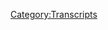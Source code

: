 {{Transcript
    | title         = [[155: January 7-9, 2009]]
    | caption       = [https://knowledgefight.libsyn.com/knowledge-fight-jan-7-9-2009 Listen to this episode on Libsyn]
    | episodeNumber = [[155: January 7-9, 2009|155]]
    | length        = 02:03:46
}}

{{MessageBox
    | header     = Warning: Bot Generated Content
    | text       = This transcript was automatically generated by transcription software and likely contains many mistakes and misattributions. Please check the audio for definitive quotes, attribution, and context.
    | image      = N3yvass4myg91.webp
    | imagewidth = 50px
    | id         = warning
}}

{{TranscriptBlock
    | name      = Unknown Speaker
    | timestamp = 00:00:00.000
    | text      = Andy in Kansas you're on the air. Thanks for holding
}}

{{TranscriptBlock
    | name      = Unknown Speaker
    | timestamp = 00:00:03.839
    | text      = Hello Alex, I'm a first-time caller. I'm a huge fan. I love your work. I love you. Hey everybody welcome back to knowledge fight
}}

{{TranscriptBlock
    | name      = Unknown Speaker
    | timestamp = 00:00:09.800
    | text      = I'm Dan. I'm Jordan. We're a couple dudes like to sit around drink novelty beverages and talk a little bit about Alex Jones. Indeed
}}

{{TranscriptBlock
    | name      = Unknown Speaker
    | timestamp = 00:00:16.320
    | text      = We are Dan. Yes, sir. Dan, if you were trying to explain this show to one of our many
}}

{{TranscriptBlock
    | name      = Unknown Speaker
    | timestamp = 00:00:24.239
    | text      = Utterly useless Democratic senators. Oh geez the ones who are you're on the warpath today awful who are just
}}

{{TranscriptBlock
    | name      = Unknown Speaker
    | timestamp = 00:00:32.759
    | text      = murderously terrible in every possible fucking way Dan, how would you explain this show to these
}}

{{TranscriptBlock
    | name      = Unknown Speaker
    | timestamp = 00:00:39.640
    | text      = Incompetent moronic monsters that we have elected to lead us. Well first I would say a podcast is like a radio show
}}

{{TranscriptBlock
    | name      = Unknown Speaker
    | timestamp = 00:00:45.960
    | text      = That's a good start because they're all fucking old and stupid exactly that would be the first step
}}

{{TranscriptBlock
    | name      = Unknown Speaker
    | timestamp = 00:00:50.359
    | text      = That's a good way to go and then pass that I would just describe it the way I describe it to anybody. Oh, yeah
}}

{{TranscriptBlock
    | name      = Unknown Speaker
    | timestamp = 00:00:59.479
    | text      = Fuck you right off the bat. Come on. That was your tone dip. It was you did it
}}

{{TranscriptBlock
    | name      = Unknown Speaker
    | timestamp = 00:01:04.840
    | text      = I was trying to put a little jazz. Yeah, I know I put a little English into the mix you did
}}

{{TranscriptBlock
    | name      = Unknown Speaker
    | timestamp = 00:01:09.200
    | text      = Yeah, it was great. That's show business. I would say that I know a lot about Alex Jones
}}

{{TranscriptBlock
    | name      = Unknown Speaker
    | timestamp = 00:01:13.879
    | text      = I don't know anything about Alex Jones. It's a perfect summation
}}

{{TranscriptBlock
    | name      = Unknown Speaker
    | timestamp = 00:01:16.280
    | text      = Oh, and we would do a better job at your stupid fucking gig you idiots. Oh you don't
}}

{{TranscriptBlock
    | name      = Unknown Speaker
    | timestamp = 00:01:22.280
    | text      = Politician hate them so much very ineffectual you Nancy Pelosi. You're garbage. Okay. All right
}}

{{TranscriptBlock
    | name      = Unknown Speaker
    | timestamp = 00:01:28.879
    | text      = That's right. Sometimes you got to let that steam vent. Oh, I'm getting a little bit of a fucking awful. I understand man
}}

{{TranscriptBlock
    | name      = Unknown Speaker
    | timestamp = 00:01:35.260
    | text      = I understand so useless. Yeah, uh, so Jordan today, we're going to be going into the past sure
}}

{{TranscriptBlock
    | name      = Unknown Speaker
    | timestamp = 00:01:41.799
    | text      = We're thank God. We are going present is great. Dan. We're going I don't even know why we would talk about the present
}}

{{TranscriptBlock
    | name      = Unknown Speaker
    | timestamp = 00:01:48.920
    | text      = Things are too good. It's boring. So for those people who have been following our escapades in the recent
}}

{{TranscriptBlock
    | name      = Unknown Speaker
    | timestamp = 00:01:58.599
    | text      = Present time frame. Yeah with going back to the past. They've noticed we've gone back to June
}}

{{TranscriptBlock
    | name      = Unknown Speaker
    | timestamp = 00:02:05.840
    | text      = We're going going down to June going back to June 2009
}}

{{TranscriptBlock
    | name      = Unknown Speaker
    | timestamp = 00:02:10.719
    | text      = They before they have been doing yeah. Yeah, and I picked that arbitrarily sort of to some extent because I
}}

{{TranscriptBlock
    | name      = Unknown Speaker
    | timestamp = 00:02:18.039
    | text      = The episodes I was listening in 2008 are not great
}}

{{TranscriptBlock
    | name      = Unknown Speaker
    | timestamp = 00:02:21.759
    | text      = Yeah, and they're on unusable, but I realized that maybe we should go back
}}

{{TranscriptBlock
    | name      = Unknown Speaker
    | timestamp = 00:02:26.080
    | text      = Oh, you June might not be the best place to start. Okay to the beginning of the all right. All right spoiler alert
}}

{{TranscriptBlock
    | name      = Unknown Speaker
    | timestamp = 00:02:31.599
    | text      = Buddy told me it reminded me that
}}

{{TranscriptBlock
    | name      = Unknown Speaker
    | timestamp = 00:02:33.960
    | text      = Something happened in January of 2009 to be very interesting to get Alex Jones's take off the inauguration of Barack Obama
}}

{{TranscriptBlock
    | name      = Unknown Speaker
    | timestamp = 00:02:41.879
    | text      = No, well that that should be coming up. Yes, but it's not that
}}

{{TranscriptBlock
    | name      = Unknown Speaker
    | timestamp = 00:02:46.319
    | text      = Specifically, it's something that we're going to run into
}}

{{TranscriptBlock
    | name      = Unknown Speaker
    | timestamp = 00:02:49.479
    | text      = And we're going to be well, we'll deal with it as we go through this episode
}}

{{TranscriptBlock
    | name      = Unknown Speaker
    | timestamp = 00:02:53.879
    | text      = Today's episode is January 7th through 9th of 2009
}}

{{TranscriptBlock
    | name      = Unknown Speaker
    | timestamp = 00:02:57.400
    | text      = You're going to be going on a very interesting roller coaster today because there's a lot of stuff that I discovered
}}

{{TranscriptBlock
    | name      = Unknown Speaker
    | timestamp = 00:03:04.819
    | text      = looking into
}}

{{TranscriptBlock
    | name      = Unknown Speaker
    | timestamp = 00:03:06.580
    | text      = 2009 Alex that you aren't ready for okay, but there are some familiar pieces and here's an out of context drop
}}

{{TranscriptBlock
    | name      = Unknown Speaker
    | timestamp = 00:03:14.039
    | text      = That's sort of familiar. All right
}}

{{TranscriptBlock
    | name      = Unknown Speaker
    | timestamp = 00:03:15.840
    | text      = Those beautiful mammary glands. Okay. All right. All right, Dan. I think you may have forgotten some business to do up top
}}

{{TranscriptBlock
    | name      = Unknown Speaker
    | timestamp = 00:03:22.900
    | text      = No, I just wanted to get the out of context drop out of the way. Okay
}}

{{TranscriptBlock
    | name      = Unknown Speaker
    | timestamp = 00:03:25.259
    | text      = I want to say I wanted to give a flavor of the the things to come and then now I would like exactly
}}

{{TranscriptBlock
    | name      = Unknown Speaker
    | timestamp = 00:03:31.379
    | text      = beautiful mammary glass
}}

{{TranscriptBlock
    | name      = Unknown Speaker
    | timestamp = 00:03:34.120
    | text      = After that, he starts laughing is like the guys in the booth like that one. Oh boy
}}

{{TranscriptBlock
    | name      = Unknown Speaker
    | timestamp = 00:03:40.740
    | text      = So there's no way he was a
}}

{{TranscriptBlock
    | name      = Unknown Speaker
    | timestamp = 00:03:43.539
    | text      = guilty of the sexual assault lawsuit that he's
}}

{{TranscriptBlock
    | name      = Unknown Speaker
    | timestamp = 00:03:46.860
    | text      = sexual harassment complaint now now no chance
}}

{{TranscriptBlock
    | name      = Unknown Speaker
    | timestamp = 00:03:50.060
    | text      = Um, so before we get into the show very important that we give some shout outs to donors
}}

{{TranscriptBlock
    | name      = Unknown Speaker
    | timestamp = 00:03:55.659
    | text      = I want to say just big picture. We recently crossed the hundred donor mark. No shit hundred plus policy wonks out there
}}

{{TranscriptBlock
    | name      = Unknown Speaker
    | timestamp = 00:04:02.960
    | text      = That's fucking crazy is nuts when we started this show. I didn't think there would be ten
}}

{{TranscriptBlock
    | name      = Unknown Speaker
    | timestamp = 00:04:07.780
    | text      = I didn't think there would be five quite frankly and now we're at a point where we're over a hundred
}}

{{TranscriptBlock
    | name      = Unknown Speaker
    | timestamp = 00:04:12.939
    | text      = Well, you had some people from your former show and I kind of assume we would have get rid of them
}}

{{TranscriptBlock
    | name      = Unknown Speaker
    | timestamp = 00:04:17.740
    | text      = We did lose a number of them. Well, I assumed we would have lost all of them and no one would have ever jumped back
}}

{{TranscriptBlock
    | name      = Unknown Speaker
    | timestamp = 00:04:22.899
    | text      = On board very reasonably. We lost comedian Tommy McNamara's mom that donated to my show. Damn it
}}

{{TranscriptBlock
    | name      = Unknown Speaker
    | timestamp = 00:04:29.139
    | text      = Yeah, we got to talk to Tommy Mac
}}

{{TranscriptBlock
    | name      = Unknown Speaker
    | timestamp = 00:04:32.220
    | text      = It's this I mean, it's just so great
}}

{{TranscriptBlock
    | name      = Unknown Speaker
    | timestamp = 00:04:34.579
    | text      = We're at a place where this is the show is going to be able to allow me to live much more stably
}}

{{TranscriptBlock
    | name      = Unknown Speaker
    | timestamp = 00:04:40.180
    | text      = And we appreciate it so much everybody
}}

{{TranscriptBlock
    | name      = Unknown Speaker
    | timestamp = 00:04:43.639
    | text      = It's it's life-changing levels of support and I really really really appreciate it agreed
}}

{{TranscriptBlock
    | name      = Unknown Speaker
    | timestamp = 00:04:49.620
    | text      = I don't have to buy you cigarettes anymore
}}

{{TranscriptBlock
    | name      = Unknown Speaker
    | timestamp = 00:04:56.699
    | text      = Please feel the
}}

{{TranscriptBlock
    | name      = Unknown Speaker
    | timestamp = 00:04:59.139
    | text      = This the love and appreciation and every time we play these drops because it it's it's it's from the heart
}}

{{TranscriptBlock
    | name      = Unknown Speaker
    | timestamp = 00:05:05.660
    | text      = It's pure pure beauty. So first I'd like to give a shout out to new policy wonk mark what's going on out there mark?
}}

{{TranscriptBlock
    | name      = Unknown Speaker
    | timestamp = 00:05:12.259
    | text      = I'm a policy wonk. Thank you so much mark mark. How do they let you donate from jail?
}}

{{TranscriptBlock
    | name      = Unknown Speaker
    | timestamp = 00:05:17.980
    | text      = Who are you talking about? He loves our shows about him. He just loves
}}

{{TranscriptBlock
    | name      = Unknown Speaker
    | timestamp = 00:05:22.139
    | text      = Yeah, it's raptor man. Mark loves hearing about himself. That's what it's really all about. Thank you mark Richards
}}

{{TranscriptBlock
    | name      = Unknown Speaker
    | timestamp = 00:05:27.819
    | text      = Oh, that's you are a murderer, but that is very kind of you. That's very sweet
}}

{{TranscriptBlock
    | name      = Unknown Speaker
    | timestamp = 00:05:31.339
    | text      = Oh, so they do take donations from murderers
}}

{{TranscriptBlock
    | name      = Unknown Speaker
    | timestamp = 00:05:34.060
    | text      = So if you have murdered feet do not feel like unlike voting. Mm-hmm. You are still able to donate to our show
}}

{{TranscriptBlock
    | name      = Unknown Speaker
    | timestamp = 00:05:40.740
    | text      = This one is not
}}

{{TranscriptBlock
    | name      = Unknown Speaker
    | timestamp = 00:05:42.339
    | text      = This one is not something you can jazz on because I actually know is it the BTK killer?
}}

{{TranscriptBlock
    | name      = Unknown Speaker
    | timestamp = 00:05:46.459
    | text      = No, this one. I this one
}}

{{TranscriptBlock
    | name      = Unknown Speaker
    | timestamp = 00:05:47.779
    | text      = I know I'm gonna give a specific shout out to this dude's a great rapper and he's on the road right now with our friend
}}

{{TranscriptBlock
    | name      = Unknown Speaker
    | timestamp = 00:05:53.500
    | text      = Far out. No shit. I think they're still on the road
}}

{{TranscriptBlock
    | name      = Unknown Speaker
    | timestamp = 00:05:55.980
    | text      = I'm really bad at remembering dates, but they had a tour of the the Northeast big shout out
}}

{{TranscriptBlock
    | name      = Unknown Speaker
    | timestamp = 00:06:01.399
    | text      = Thank you so much for supporting the show. I nine
}}

{{TranscriptBlock
    | name      = Unknown Speaker
    | timestamp = 00:06:04.139
    | text      = I'm a policy wonk really appreciate it. Thank you. So very much got some great music out there. Everyone should go check out
}}

{{TranscriptBlock
    | name      = Unknown Speaker
    | timestamp = 00:06:09.740
    | text      = Um also next also there there just no there are just no names to play off if your name is I nine
}}

{{TranscriptBlock
    | name      = Unknown Speaker
    | timestamp = 00:06:16.620
    | text      = There's no other there's no other
}}

{{TranscriptBlock
    | name      = Unknown Speaker
    | timestamp = 00:06:19.980
    | text      = That's gonna be tough like give a shout out to someone who's coming in as a globalist bump their donation up
}}

{{TranscriptBlock
    | name      = Unknown Speaker
    | timestamp = 00:06:26.540
    | text      = Shout out and thank you so much John
}}

{{TranscriptBlock
    | name      = Unknown Speaker
    | timestamp = 00:06:29.740
    | text      = I'm a policy wonk
}}

{{TranscriptBlock
    | name      = Unknown Speaker
    | timestamp = 00:06:31.740
    | text      = Go home to your mother and tell her you're brilliant someone someone sodomite sent me a bucket of poop daddy shark
}}

{{TranscriptBlock
    | name      = Unknown Speaker
    | timestamp = 00:06:40.220
    | text      = Thank you very much I believe this is John wick if I recall correctly like killing dogs
}}

{{TranscriptBlock
    | name      = Unknown Speaker
    | timestamp = 00:06:45.100
    | text      = He does not like dogs getting killed in any form. I was gonna say John Arbuckle John Arbuckle
}}

{{TranscriptBlock
    | name      = Unknown Speaker
    | timestamp = 00:06:50.740
    | text      = You always go real people. Wait, you didn't this time. No, that was not. All right, wait
}}

{{TranscriptBlock
    | name      = Unknown Speaker
    | timestamp = 00:06:54.860
    | text      = You can't use John wick. That's someone's alias who already has donated. That's what I'm saying. I thought this guy bumped his donation up
}}

{{TranscriptBlock
    | name      = Unknown Speaker
    | timestamp = 00:07:00.899
    | text      = I thought this was the guy who earlier I referenced as being John what if someone has an obvious gnome de plume
}}

{{TranscriptBlock
    | name      = Unknown Speaker
    | timestamp = 00:07:06.420
    | text      = I'm gonna just go ahead and use it
}}

{{TranscriptBlock
    | name      = Unknown Speaker
    | timestamp = 00:07:07.819
    | text      = I just want to put people's business on the streets if they use their oh
}}

{{TranscriptBlock
    | name      = Unknown Speaker
    | timestamp = 00:07:10.579
    | text      = No, that's right. Cuz we did have a guy who donated as John wick. That's what I was saying
}}

{{TranscriptBlock
    | name      = Unknown Speaker
    | timestamp = 00:07:14.779
    | text      = That's now that well now I've messed it up. I apologize dance or I quit finally I give up finally one more shout out
}}

{{TranscriptBlock
    | name      = Unknown Speaker
    | timestamp = 00:07:21.339
    | text      = This is a very very special shout out
}}

{{TranscriptBlock
    | name      = Unknown Speaker
    | timestamp = 00:07:23.139
    | text      = Yeah, so this gentleman was in town last weekend and we had a very nice time hanging out with him and his girlfriend
}}

{{TranscriptBlock
    | name      = Unknown Speaker
    | timestamp = 00:07:29.060
    | text      = Oh shit, it was a blast meeting him and we very very cool. Thank you so much. Jim. You are now a technocrat
}}

{{TranscriptBlock
    | name      = Unknown Speaker
    | timestamp = 00:07:37.579
    | text      = I'm a policy wonk
}}

{{TranscriptBlock
    | name      = Unknown Speaker
    | timestamp = 00:07:41.860
    | text      = Someone someone sodomite sent me a bucket of poop daddy shark
}}

{{TranscriptBlock
    | name      = Unknown Speaker
    | timestamp = 00:07:47.060
    | text      = Jar-jar Binks has a Caribbean black action. He's a loser little little titty, baby
}}

{{TranscriptBlock
    | name      = Unknown Speaker
    | timestamp = 00:07:53.899
    | text      = I don't want to hate black people. I renounce Jesus Christ
}}

{{TranscriptBlock
    | name      = Unknown Speaker
    | timestamp = 00:07:57.339
    | text      = Thank you so much Jim. Thank you so much Jim and you and
}}

{{TranscriptBlock
    | name      = Unknown Speaker
    | timestamp = 00:08:02.019
    | text      = Your significant other were absolutely fantastic to talk to absolutely very very brilliant people
}}

{{TranscriptBlock
    | name      = Unknown Speaker
    | timestamp = 00:08:07.579
    | text      = Absolutely always a thrill when we get to meet meet folks. It's a treat for us
}}

{{TranscriptBlock
    | name      = Unknown Speaker
    | timestamp = 00:08:12.579
    | text      = I believe I believe that's fair to say yeah, and we're super excited to meet a bunch of folks down in Austin
}}

{{TranscriptBlock
    | name      = Unknown Speaker
    | timestamp = 00:08:18.019
    | text      = Oh, we're down there in June. That'll be most of the thrill. I think oh, yeah
}}

{{TranscriptBlock
    | name      = Unknown Speaker
    | timestamp = 00:08:22.939
    | text      = The show will be secondary to just know there's in folks who have sent me nice messages every time we meet people
}}

{{TranscriptBlock
    | name      = Unknown Speaker
    | timestamp = 00:08:28.819
    | text      = there's a part of me that's like I
}}

{{TranscriptBlock
    | name      = Unknown Speaker
    | timestamp = 00:08:32.059
    | text      = Didn't think you were real
}}

{{TranscriptBlock
    | name      = Unknown Speaker
    | timestamp = 00:08:33.500
    | text      = I kind of assumed this is more of an elaborate scam that you are perpetrating on me in order to get me to feel like
}}

{{TranscriptBlock
    | name      = Unknown Speaker
    | timestamp = 00:08:39.899
    | text      = psychological study
}}

{{TranscriptBlock
    | name      = Unknown Speaker
    | timestamp = 00:08:41.620
    | text      = like somehow I am
}}

{{TranscriptBlock
    | name      = Unknown Speaker
    | timestamp = 00:08:43.419
    | text      = Like I have cancer or something and you're just trying to make my last days as exciting as possible
}}

{{TranscriptBlock
    | name      = Unknown Speaker
    | timestamp = 00:08:48.100
    | text      = You're like look our fan base is growing. There's nobody actually listening. Why does it have to be an either-or?
}}

{{TranscriptBlock
    | name      = Unknown Speaker
    | timestamp = 00:08:54.299
    | text      = I
}}

{{TranscriptBlock
    | name      = Unknown Speaker
    | timestamp = 00:08:55.220
    | text      = Don't understand why it's got to be a day. That's a fair point. But no, it's
}}

{{TranscriptBlock
    | name      = Unknown Speaker
    | timestamp = 00:09:00.860
    | text      = It's great. I'm emotionally overwhelmed. And the only thing you can do in situations like that is just keep on moving forward
}}

{{TranscriptBlock
    | name      = Unknown Speaker
    | timestamp = 00:09:07.059
    | text      = So we're done
}}

{{TranscriptBlock
    | name      = Unknown Speaker
    | timestamp = 00:09:08.460
    | text      = We're gonna keep on moving forward with the show. All right, let's get to it. All right, so Jordan today we start on January
}}

{{TranscriptBlock
    | name      = Unknown Speaker
    | timestamp = 00:09:15.259
    | text      = 7th of
}}

{{TranscriptBlock
    | name      = Unknown Speaker
    | timestamp = 00:09:16.659
    | text      = 2009 right and let me say something to you
}}

{{TranscriptBlock
    | name      = Unknown Speaker
    | timestamp = 00:09:20.299
    | text      = This first clip is gonna blow your goddamn mind
}}

{{TranscriptBlock
    | name      = Unknown Speaker
    | timestamp = 00:09:23.019
    | text      = All right
}}

{{TranscriptBlock
    | name      = Unknown Speaker
    | timestamp = 00:09:23.779
    | text      = This is what Alex starts out the show talking about and he spends most of the show talking about this
}}

{{TranscriptBlock
    | name      = Unknown Speaker
    | timestamp = 00:09:29.899
    | text      = You would never expect these kinds of things to come out of Alex Jones's mouth in 2018 or 2015
}}

{{TranscriptBlock
    | name      = Unknown Speaker
    | timestamp = 00:09:36.820
    | text      = Anywhere that we've looked into him
}}

{{TranscriptBlock
    | name      = Unknown Speaker
    | timestamp = 00:09:39.500
    | text      = And that brings me to San Francisco. Oh, no, I'm gonna get into this later in the broadcast
}}

{{TranscriptBlock
    | name      = Unknown Speaker
    | timestamp = 00:09:44.879
    | text      = Once we go live at prison planet TV because I want to show the clips
}}

{{TranscriptBlock
    | name      = Unknown Speaker
    | timestamp = 00:09:50.940
    | text      = The witnesses were all saying that
}}

{{TranscriptBlock
    | name      = Unknown Speaker
    | timestamp = 00:09:55.919
    | text      = They took the black men off the train there have been a report of people yelling and screaming at each other and arguing on the train
}}

{{TranscriptBlock
    | name      = Unknown Speaker
    | timestamp = 00:10:04.220
    | text      = and that they then were putting them in handcuffs and
}}

{{TranscriptBlock
    | name      = Unknown Speaker
    | timestamp = 00:10:09.139
    | text      = That the man wasn't resisting that they shot him in the back
}}

{{TranscriptBlock
    | name      = Unknown Speaker
    | timestamp = 00:10:12.580
    | text      = and
}}

{{TranscriptBlock
    | name      = Unknown Speaker
    | timestamp = 00:10:13.580
    | text      = the police and we have their first press conferences said no, that's not true and
}}

{{TranscriptBlock
    | name      = Unknown Speaker
    | timestamp = 00:10:19.779
    | text      = Then they use this weird lawyer speak to say there was a altercation an argument
}}

{{TranscriptBlock
    | name      = Unknown Speaker
    | timestamp = 00:10:28.820
    | text      = and
}}

{{TranscriptBlock
    | name      = Unknown Speaker
    | timestamp = 00:10:30.259
    | text      = Then the officers when the officers shot him now would legally speak he's talking about the
}}

{{TranscriptBlock
    | name      = Unknown Speaker
    | timestamp = 00:10:36.980
    | text      = Argument on the train between the men that had the police respond, but psychologically
}}

{{TranscriptBlock
    | name      = Unknown Speaker
    | timestamp = 00:10:44.460
    | text      = And they do this on the news to the newscast later. They're sandwiching that in with oh, he did something an altercation with police
}}

{{TranscriptBlock
    | name      = Unknown Speaker
    | timestamp = 00:10:53.340
    | text      = What the fuck?
}}

{{TranscriptBlock
    | name      = Unknown Speaker
    | timestamp = 00:10:55.019
    | text      = It shouldn't be mm-hmm
}}

{{TranscriptBlock
    | name      = Unknown Speaker
    | timestamp = 00:10:57.299
    | text      = But it is a huge deal to hear Alex Jones coming out against the shooting of black people
}}

{{TranscriptBlock
    | name      = Unknown Speaker
    | timestamp = 00:11:03.059
    | text      = Absolutely. That is it should not be it shouldn't even be a conversation. There should never have been a question
}}

{{TranscriptBlock
    | name      = Unknown Speaker
    | timestamp = 00:11:09.139
    | text      = It's nuts. It should have just been like we should all be like hey cops are murdering black people specifically
}}

{{TranscriptBlock
    | name      = Unknown Speaker
    | timestamp = 00:11:14.220
    | text      = Yeah, that is a bad thing. Now. Alex would be like anything probably had it coming when I
}}

{{TranscriptBlock
    | name      = Unknown Speaker
    | timestamp = 00:11:20.860
    | text      = He's against it. Where did this Alex go when I turned this on and when I was listening to this episode and he said that
}}

{{TranscriptBlock
    | name      = Unknown Speaker
    | timestamp = 00:11:27.100
    | text      = I gasped
}}

{{TranscriptBlock
    | name      = Unknown Speaker
    | timestamp = 00:11:29.100
    | text      = It shouldn't matter I almost fainted it shouldn't be a
}}

{{TranscriptBlock
    | name      = Unknown Speaker
    | timestamp = 00:11:33.340
    | text      = Generational thing it shouldn't be every decade. He decides which fucking group of people is fine for the cops to shoot here
}}

{{TranscriptBlock
    | name      = Unknown Speaker
    | timestamp = 00:11:43.460
    | text      = Yeah, so what he's referring to is there was a guy by the name of Oscar Grant who was out partying
}}

{{TranscriptBlock
    | name      = Unknown Speaker
    | timestamp = 00:11:50.100
    | text      = I assume because it was on New Year's Eve. It was about 2 a.m. On New Year's Day
}}

{{TranscriptBlock
    | name      = Unknown Speaker
    | timestamp = 00:11:54.620
    | text      = 2009 and there were reports that there was some fighting on a BART train in San Francisco. Yeah, and
}}

{{TranscriptBlock
    | name      = Unknown Speaker
    | timestamp = 00:12:03.980
    | text      = You know the details are murky in terms of the specifics of it
}}

{{TranscriptBlock
    | name      = Unknown Speaker
    | timestamp = 00:12:07.419
    | text      = But who cares the long and short of it are the cops tried to arrest this guy
}}

{{TranscriptBlock
    | name      = Unknown Speaker
    | timestamp = 00:12:11.860
    | text      = They had him down on the ground with a knee to his back and then I need to his back
}}

{{TranscriptBlock
    | name      = Unknown Speaker
    | timestamp = 00:12:16.299
    | text      = But they they were trying to handcuff him it as I understand it
}}

{{TranscriptBlock
    | name      = Unknown Speaker
    | timestamp = 00:12:19.299
    | text      = I've looked I've looked into this and from what I understand they were trying to handcuff him
}}

{{TranscriptBlock
    | name      = Unknown Speaker
    | timestamp = 00:12:23.940
    | text      = But he was like they couldn't get his hands, right?
}}

{{TranscriptBlock
    | name      = Unknown Speaker
    | timestamp = 00:12:26.539
    | text      = So he wasn't in handcuffs when they shot him, which is a meaningless point to me, right?
}}

{{TranscriptBlock
    | name      = Unknown Speaker
    | timestamp = 00:12:31.059
    | text      = But they the cops shot him in the back
}}

{{TranscriptBlock
    | name      = Unknown Speaker
    | timestamp = 00:12:33.740
    | text      = and then he died on the way to the to the station and there was a bit of there was some
}}

{{TranscriptBlock
    | name      = Unknown Speaker
    | timestamp = 00:12:40.139
    | text      = Obviously understandable protests afterwards. Yeah, the cop did get in trouble from what I recall
}}

{{TranscriptBlock
    | name      = Unknown Speaker
    | timestamp = 00:12:44.820
    | text      = I believe he did you end up getting he at least resigned. Let me see because I think I have
}}

{{TranscriptBlock
    | name      = Unknown Speaker
    | timestamp = 00:12:50.220
    | text      = I think I have the the details here
}}

{{TranscriptBlock
    | name      = Unknown Speaker
    | timestamp = 00:12:55.019
    | text      = Somehow that was a better time Christ. What do you mean?
}}

{{TranscriptBlock
    | name      = Unknown Speaker
    | timestamp = 00:12:58.820
    | text      = I mean, at least he received at least he had some sort of punishment for it. I guess I don't know. Uh-huh
}}

{{TranscriptBlock
    | name      = Unknown Speaker
    | timestamp = 00:13:03.740
    | text      = I don't know man. That's all fucked up. Yeah, and I believe what was it said was it today or yesterday that?
}}

{{TranscriptBlock
    | name      = Unknown Speaker
    | timestamp = 00:13:11.259
    | text      = Alabama put up a monument to the victims of lynchings. Mm-hmm
}}

{{TranscriptBlock
    | name      = Unknown Speaker
    | timestamp = 00:13:15.419
    | text      = Yeah, it's a good thing that that's over. Mm-hmm. It's a good thing. We don't have to worry about
}}

{{TranscriptBlock
    | name      = Unknown Speaker
    | timestamp = 00:13:19.460
    | text      = a
}}

{{TranscriptBlock
    | name      = Unknown Speaker
    | timestamp = 00:13:20.659
    | text      = state sponsored murders
}}

{{TranscriptBlock
    | name      = Unknown Speaker
    | timestamp = 00:13:22.740
    | text      = So apparently in July of 2010 a jury found the cop
}}

{{TranscriptBlock
    | name      = Unknown Speaker
    | timestamp = 00:13:28.019
    | text      = Johannes Mearsley guilty of involuntary manslaughter
}}

{{TranscriptBlock
    | name      = Unknown Speaker
    | timestamp = 00:13:31.379
    | text      = They're not guilty of charges of second-degree murder or voluntary manslaughter. So that's not great
}}

{{TranscriptBlock
    | name      = Unknown Speaker
    | timestamp = 00:13:36.820
    | text      = They also found him guilty of gun enhancement charge
}}

{{TranscriptBlock
    | name      = Unknown Speaker
    | timestamp = 00:13:40.019
    | text      = They could have added 10 years to his sentence made him ineligible for probation and required him to serve 85% of his sentence
}}

{{TranscriptBlock
    | name      = Unknown Speaker
    | timestamp = 00:13:46.259
    | text      = So that's not great
}}

{{TranscriptBlock
    | name      = Unknown Speaker
    | timestamp = 00:13:48.259
    | text      = But taking super gun vitality. Yeah, that's not great
}}

{{TranscriptBlock
    | name      = Unknown Speaker
    | timestamp = 00:13:52.019
    | text      = But at least I mean in terms of the turn of the end results
}}

{{TranscriptBlock
    | name      = Unknown Speaker
    | timestamp = 00:13:55.059
    | text      = We see of so many of these shootings with cops. At least there was something. Yeah, which isn't which is not good enough
}}

{{TranscriptBlock
    | name      = Unknown Speaker
    | timestamp = 00:14:01.340
    | text      = It's bad, but it's all bad
}}

{{TranscriptBlock
    | name      = Unknown Speaker
    | timestamp = 00:14:03.059
    | text      = but the weirdest part about this is that Alex is against the cops and in favor of
}}

{{TranscriptBlock
    | name      = Unknown Speaker
    | timestamp = 00:14:08.779
    | text      = The murder victim right Oscar Grant. Well, he refuses to say his name. That is that is kind of weird
}}

{{TranscriptBlock
    | name      = Unknown Speaker
    | timestamp = 00:14:15.019
    | text      = well, but if you're going to you don't want to say his name that humanizes and what you're trying to do is
}}

{{TranscriptBlock
    | name      = Unknown Speaker
    | timestamp = 00:14:21.580
    | text      = I'm hearing from the chair room that the case was thrown out. I don't know if that's the case. I'm operating on
}}

{{TranscriptBlock
    | name      = Unknown Speaker
    | timestamp = 00:14:28.940
    | text      = That might be the case. I'm all
}}

{{TranscriptBlock
    | name      = Unknown Speaker
    | timestamp = 00:14:31.460
    | text      = I'm operating on incomplete information about the the end turnout of this. So I don't know. Thanks chat room. Yeah
}}

{{TranscriptBlock
    | name      = Unknown Speaker
    | timestamp = 00:14:38.539
    | text      = Bummin, thanks for bumming me out still further. What's more important though? Is that it's kind of clearly assessing the situation
}}

{{TranscriptBlock
    | name      = Unknown Speaker
    | timestamp = 00:14:46.620
    | text      = He's dealing with it in a much more real way. Yeah. Oh, oh, I read the message in the chat room wrong. Never mind
}}

{{TranscriptBlock
    | name      = Unknown Speaker
    | timestamp = 00:14:52.820
    | text      = Sorry. All right, then I'm back to happy again, I guess. Yeah, is that what was going on?
}}

{{TranscriptBlock
    | name      = Unknown Speaker
    | timestamp = 00:14:56.980
    | text      = I don't believe I was ever happy
}}

{{TranscriptBlock
    | name      = Unknown Speaker
    | timestamp = 00:14:58.620
    | text      = I think that that that just changed my disappointment and sadness levels from from about yay high
}}

{{TranscriptBlock
    | name      = Unknown Speaker
    | timestamp = 00:15:05.340
    | text      = To about yay low. I'm gonna stop responding to messages. I don't fully understand probably a good idea. There we go
}}

{{TranscriptBlock
    | name      = Unknown Speaker
    | timestamp = 00:15:12.100
    | text      = So, you know Alex is against it. He's against the shooting. He's
}}

{{TranscriptBlock
    | name      = Unknown Speaker
    | timestamp = 00:15:17.139
    | text      = He's against the cops good. Good boy Alex. He goes on to say this
}}

{{TranscriptBlock
    | name      = Unknown Speaker
    | timestamp = 00:15:22.419
    | text      = It's not even the issue that they murder this guy. No, that is a big issue. It's that they make
}}

{{TranscriptBlock
    | name      = Unknown Speaker
    | timestamp = 00:15:28.539
    | text      = Excuses now the videos have come out and are saying well, he thought it was his taser
}}

{{TranscriptBlock
    | name      = Unknown Speaker
    | timestamp = 00:15:32.019
    | text      = It was taser confusion may have been the issue here though. Is that they lied?
}}

{{TranscriptBlock
    | name      = Unknown Speaker
    | timestamp = 00:15:38.980
    | text      = the police officials
}}

{{TranscriptBlock
    | name      = Unknown Speaker
    | timestamp = 00:15:41.700
    | text      = With the transit authority lied about it and they need to go to jail. So first of all
}}

{{TranscriptBlock
    | name      = Unknown Speaker
    | timestamp = 00:15:50.379
    | text      = That is the the end the end point is good
}}

{{TranscriptBlock
    | name      = Unknown Speaker
    | timestamp = 00:15:54.080
    | text      = It's home. I don't know how to deal with that. I told you I don't even understand. I don't understand how that sentence can
}}

{{TranscriptBlock
    | name      = Unknown Speaker
    | timestamp = 00:16:02.320
    | text      = What what I believe the issue isn't that they murdered the guy
}}

{{TranscriptBlock
    | name      = Unknown Speaker
    | timestamp = 00:16:07.000
    | text      = Well, first of all, that's kind of like the it's not that you cheated on me. It's that you lied about it. Yes
}}

{{TranscriptBlock
    | name      = Unknown Speaker
    | timestamp = 00:16:11.960
    | text      = Oh, that's very weird
}}

{{TranscriptBlock
    | name      = Unknown Speaker
    | timestamp = 00:16:14.279
    | text      = But then like that sentence I think is fairly philosophically consistent with what Alex pretends to be. You know what I mean?
}}

{{TranscriptBlock
    | name      = Unknown Speaker
    | timestamp = 00:16:21.080
    | text      = Uh-huh, like he's giving credit or leeway to some extent but still being like you need to go to prison
}}

{{TranscriptBlock
    | name      = Unknown Speaker
    | timestamp = 00:16:27.600
    | text      = You lied about shooting a guy. Yeah
}}

{{TranscriptBlock
    | name      = Unknown Speaker
    | timestamp = 00:16:30.440
    | text      = But the the issue there is that it almost seems like more his response had they just been like oh, yeah
}}

{{TranscriptBlock
    | name      = Unknown Speaker
    | timestamp = 00:16:37.279
    | text      = We murdered that guy. He would have been like well see
}}

{{TranscriptBlock
    | name      = Unknown Speaker
    | timestamp = 00:16:40.519
    | text      = No good for them. I don't think like if they were just told the joke or what I don't think
}}

{{TranscriptBlock
    | name      = Unknown Speaker
    | timestamp = 00:16:45.399
    | text      = What would he prefer the outcome be I think they that they apologize know because then he would be then if they took
}}

{{TranscriptBlock
    | name      = Unknown Speaker
    | timestamp = 00:16:51.919
    | text      = responsibility for it then he would be mad if they didn't get the
}}

{{TranscriptBlock
    | name      = Unknown Speaker
    | timestamp = 00:16:55.960
    | text      = Direct consequences of admitting. Oh, we killed this guy, right?
}}

{{TranscriptBlock
    | name      = Unknown Speaker
    | timestamp = 00:16:59.000
    | text      = I think which they won't all this is really to illustrate and this clips not done
}}

{{TranscriptBlock
    | name      = Unknown Speaker
    | timestamp = 00:17:04.000
    | text      = But all this is to illustrate is that Alex is fucking anti-cop in 2009. He's all over the place. He does not like cops
}}

{{TranscriptBlock
    | name      = Unknown Speaker
    | timestamp = 00:17:09.720
    | text      = No, but slightly pro-murder. I'm not even so much focused on the police officer clearly in a frenzy
}}

{{TranscriptBlock
    | name      = Unknown Speaker
    | timestamp = 00:17:19.400
    | text      = Who pulls his gun out
}}

{{TranscriptBlock
    | name      = Unknown Speaker
    | timestamp = 00:17:21.599
    | text      = Aims at the man's back and kills him because you can see the police officers response where he drops the
}}

{{TranscriptBlock
    | name      = Unknown Speaker
    | timestamp = 00:17:28.359
    | text      = Drops his hand with a gun and starts cussing going what the hell what the hell just happened. I
}}

{{TranscriptBlock
    | name      = Unknown Speaker
    | timestamp = 00:17:34.319
    | text      = Believe he probably did think it was his taser
}}

{{TranscriptBlock
    | name      = Unknown Speaker
    | timestamp = 00:17:37.779
    | text      = And I'm trying to be fair here. I don't because I quote hate cops just then don't know
}}

{{TranscriptBlock
    | name      = Unknown Speaker
    | timestamp = 00:17:43.539
    | text      = He clearly killed him in cold blood and meant to do it. That could be the case. We don't know
}}

{{TranscriptBlock
    | name      = Unknown Speaker
    | timestamp = 00:17:50.380
    | text      = But the way he reacted every killed the guy every shot the poor man who did nothing wrong
}}

{{TranscriptBlock
    | name      = Unknown Speaker
    | timestamp = 00:17:56.579
    | text      = Looks like he was shocked
}}

{{TranscriptBlock
    | name      = Unknown Speaker
    | timestamp = 00:17:58.660
    | text      = Doesn't matter you still need to go to jail for manslaughter
}}

{{TranscriptBlock
    | name      = Unknown Speaker
    | timestamp = 00:18:01.380
    | text      = He to spend a few years in prison
}}

{{TranscriptBlock
    | name      = Unknown Speaker
    | timestamp = 00:18:03.380
    | text      = You
}}

{{TranscriptBlock
    | name      = Unknown Speaker
    | timestamp = 00:18:06.500
    | text      = Killed somebody their life is over. They did nothing wrong. This is crazy. This is crazy from like such a departure
}}

{{TranscriptBlock
    | name      = Unknown Speaker
    | timestamp = 00:18:13.740
    | text      = This is nuts
}}

{{TranscriptBlock
    | name      = Unknown Speaker
    | timestamp = 00:18:18.420
    | text      = We've been doing this show mm-hmm for a long time now almost a year and a half now
}}

{{TranscriptBlock
    | name      = Unknown Speaker
    | timestamp = 00:18:24.099
    | text      = that is
}}

{{TranscriptBlock
    | name      = Unknown Speaker
    | timestamp = 00:18:25.619
    | text      = crazy very much
}}

{{TranscriptBlock
    | name      = Unknown Speaker
    | timestamp = 00:18:27.660
    | text      = That's the that's the first time I've been genuinely shocked in a good long while
}}

{{TranscriptBlock
    | name      = Unknown Speaker
    | timestamp = 00:18:32.660
    | text      = Well, because I am legitimately
}}

{{TranscriptBlock
    | name      = Unknown Speaker
    | timestamp = 00:18:34.740
    | text      = Because there's no part of it where he's trying to blame the globalists
}}

{{TranscriptBlock
    | name      = Unknown Speaker
    | timestamp = 00:18:37.619
    | text      = There's no there's no part of it where he's saying he's fake or the thing is fake or anything like that
}}

{{TranscriptBlock
    | name      = Unknown Speaker
    | timestamp = 00:18:42.140
    | text      = He's not even asserting anything wildly. He's even leaving it open
}}

{{TranscriptBlock
    | name      = Unknown Speaker
    | timestamp = 00:18:47.059
    | text      = He's like we don't know the facts for sure. What we do know is that this man was killed. Yeah
}}

{{TranscriptBlock
    | name      = Unknown Speaker
    | timestamp = 00:18:53.619
    | text      = Illegally you go to this man should go to prison for it, right? Right. There's no there's no like
}}

{{TranscriptBlock
    | name      = Unknown Speaker
    | timestamp = 00:18:58.859
    | text      = I know he murdered that guy. There's no I know he didn't murder that guy
}}

{{TranscriptBlock
    | name      = Unknown Speaker
    | timestamp = 00:19:03.299
    | text      = There's no like it's all the globalist plot to trick us into thinking you murdered that guy and that guy isn't even actually murdered
}}

{{TranscriptBlock
    | name      = Unknown Speaker
    | timestamp = 00:19:08.839
    | text      = Right now there's nothing it's just him with a measured reasonable response
}}

{{TranscriptBlock
    | name      = Unknown Speaker
    | timestamp = 00:19:13.819
    | text      = Now it is like maybe giving too far of a birth too wide of a birth to be like
}}

{{TranscriptBlock
    | name      = Unknown Speaker
    | timestamp = 00:19:19.480
    | text      = You know, I believe that he might have thought it was the taser but he this is where he's operating from now
}}

{{TranscriptBlock
    | name      = Unknown Speaker
    | timestamp = 00:19:24.700
    | text      = It's still within what I would describe as the acceptable realm of conversation kind of agree
}}

{{TranscriptBlock
    | name      = Unknown Speaker
    | timestamp = 00:19:31.500
    | text      = It's where it's a kind of conversation while you can have it's wild. Yeah, and then get this
}}

{{TranscriptBlock
    | name      = Unknown Speaker
    | timestamp = 00:19:36.980
    | text      = the issue is
}}

{{TranscriptBlock
    | name      = Unknown Speaker
    | timestamp = 00:19:39.660
    | text      = Studying police agencies
}}

{{TranscriptBlock
    | name      = Unknown Speaker
    | timestamp = 00:19:42.160
    | text      = They lie more often than they tell the truth. No
}}

{{TranscriptBlock
    | name      = Unknown Speaker
    | timestamp = 00:19:44.740
    | text      = In bananas you and the truth suits them they lie. It is a culture of lying and deceit and I'm tired of it. What?
}}

{{TranscriptBlock
    | name      = Unknown Speaker
    | timestamp = 00:19:57.779
    | text      = Fucking hyperventilating it cops are liars
}}

{{TranscriptBlock
    | name      = Unknown Speaker
    | timestamp = 00:20:02.380
    | text      = It's a culture of lying it is right
}}

{{TranscriptBlock
    | name      = Unknown Speaker
    | timestamp = 00:20:07.900
    | text      = Man
}}

{{TranscriptBlock
    | name      = Unknown Speaker
    | timestamp = 00:20:09.380
    | text      = It's wild now. I am starting to believe in the globalists because now it is very clear that
}}

{{TranscriptBlock
    | name      = Unknown Speaker
    | timestamp = 00:20:16.779
    | text      = some shadowy organization
}}

{{TranscriptBlock
    | name      = Unknown Speaker
    | timestamp = 00:20:19.140
    | text      = Murdered Alex Jones who at this time perhaps was Bill Hicks
}}

{{TranscriptBlock
    | name      = Unknown Speaker
    | timestamp = 00:20:23.099
    | text      = Okay, and then replaced him with the monster that we see now as controlled
}}

{{TranscriptBlock
    | name      = Unknown Speaker
    | timestamp = 00:20:28.279
    | text      = Opposition it to make sure that he's his insanity is ignored. It's an interesting possibility
}}

{{TranscriptBlock
    | name      = Unknown Speaker
    | timestamp = 00:20:34.019
    | text      = I'd say I'd say Occam's razor would probably killed him. Yeah, probably. Yeah Occam's razor would tell me
}}

{{TranscriptBlock
    | name      = Unknown Speaker
    | timestamp = 00:20:41.700
    | text      = That he just started taking a bunch of his own supplements and went crazy. Hmm. Maybe not. I don't know
}}

{{TranscriptBlock
    | name      = Unknown Speaker
    | timestamp = 00:20:47.059
    | text      = It's very difficult for me to figure out like because this is a huge curveball and to see like yeah, that's wild
}}

{{TranscriptBlock
    | name      = Unknown Speaker
    | timestamp = 00:20:53.380
    | text      = How does this evolve into the guy we know now?
}}

{{TranscriptBlock
    | name      = Unknown Speaker
    | timestamp = 00:20:56.299
    | text      = Like this is like again, I disagree with you little I disagree with this
}}

{{TranscriptBlock
    | name      = Unknown Speaker
    | timestamp = 00:21:00.539
    | text      = This guy screamed about Colin Kaepernick for months months for months
}}

{{TranscriptBlock
    | name      = Unknown Speaker
    | timestamp = 00:21:06.380
    | text      = Yeah
}}

{{TranscriptBlock
    | name      = Unknown Speaker
    | timestamp = 00:21:06.700
    | text      = And all he did was just kneel on the field in protest of a thing that Alex in
}}

{{TranscriptBlock
    | name      = Unknown Speaker
    | timestamp = 00:21:11.700
    | text      = 2009 is super aware of the problem. Super aware is an issue. Yeah
}}

{{TranscriptBlock
    | name      = Unknown Speaker
    | timestamp = 00:21:16.339
    | text      = Advocating for jail time. Mm-hmm. Yep. This is bananas
}}

{{TranscriptBlock
    | name      = Unknown Speaker
    | timestamp = 00:21:20.319
    | text      = You know if you want to unprecedented if you want to become even more sympathetic to him. No, listen to this next clip. No
}}

{{TranscriptBlock
    | name      = Unknown Speaker
    | timestamp = 00:21:26.000
    | text      = All
}}

{{TranscriptBlock
    | name      = Unknown Speaker
    | timestamp = 00:21:29.720
    | text      = Right, this is all it is isn't it you're just gonna play the intro music
}}

{{TranscriptBlock
    | name      = Unknown Speaker
    | timestamp = 00:21:32.839
    | text      = Oh
}}

{{TranscriptBlock
    | name      = Unknown Speaker
    | timestamp = 00:21:37.839
    | text      = I'm going to chase the sky and the sun is going to burn
}}

{{TranscriptBlock
    | name      = Unknown Speaker
    | timestamp = 00:21:53.720
    | text      = The sun is going to burn into a cinder
}}

{{TranscriptBlock
    | name      = Unknown Speaker
    | timestamp = 00:21:59.720
    | text      = Before we ever pass away the gas
}}

{{TranscriptBlock
    | name      = Unknown Speaker
    | timestamp = 00:22:04.720
    | text      = And we're gonna ride
}}

{{TranscriptBlock
    | name      = Unknown Speaker
    | timestamp = 00:22:08.720
    | text      = And we're gonna ride
}}

{{TranscriptBlock
    | name      = Unknown Speaker
    | timestamp = 00:22:11.720
    | text      = We're gonna ride
}}

{{TranscriptBlock
    | name      = Unknown Speaker
    | timestamp = 00:22:14.720
    | text      = Ride like the one-eyed jack of diamonds
}}

{{TranscriptBlock
    | name      = Unknown Speaker
    | timestamp = 00:22:17.720
    | text      = Ride like the one-eyed jack of diamonds
}}

{{TranscriptBlock
    | name      = Unknown Speaker
    | timestamp = 00:22:20.720
    | text      = We're gonna ride
}}

{{TranscriptBlock
    | name      = Unknown Speaker
    | timestamp = 00:22:24.720
    | text      = Endless predicts 40% unemployment. No recovery
}}

{{TranscriptBlock
    | name      = Unknown Speaker
    | timestamp = 00:22:28.720
    | text      = Weird transition
}}

{{TranscriptBlock
    | name      = Unknown Speaker
    | timestamp = 00:22:32.720
    | text      = Are those the next lyrics in the song? No
}}

{{TranscriptBlock
    | name      = Unknown Speaker
    | timestamp = 00:22:37.720
    | text      = Johnny Cash doesn't come in with that verse? No
}}

{{TranscriptBlock
    | name      = Unknown Speaker
    | timestamp = 00:22:41.720
    | text      = Holy shit. That's like
}}

{{TranscriptBlock
    | name      = Unknown Speaker
    | timestamp = 00:22:45.720
    | text      = That's unbelievable because again it just goes back to that like he fucking loves good country
}}

{{TranscriptBlock
    | name      = Unknown Speaker
    | timestamp = 00:22:50.720
    | text      = He loves the highwaymen. I don't know man
}}

{{TranscriptBlock
    | name      = Unknown Speaker
    | timestamp = 00:22:54.720
    | text      = I'm confused. I'm out of my game. That pivot is professional level
}}

{{TranscriptBlock
    | name      = Unknown Speaker
    | timestamp = 00:22:59.720
    | text      = Singing along to we're gonna ride to analyst predict 40% unemployment
}}

{{TranscriptBlock
    | name      = Unknown Speaker
    | timestamp = 00:23:04.720
    | text      = I'm having a great time. I don't want to scare you. It's so weird
}}

{{TranscriptBlock
    | name      = Unknown Speaker
    | timestamp = 00:23:09.720
    | text      = I don't know what to do. Yeah. I'm so confused
}}

{{TranscriptBlock
    | name      = Unknown Speaker
    | timestamp = 00:23:13.720
    | text      = I feel like we've started all over again. We have. And I have to rewire
}}

{{TranscriptBlock
    | name      = Unknown Speaker
    | timestamp = 00:23:18.720
    | text      = all of my hatred for Alex Jones knowing full well that in the past he was
}}

{{TranscriptBlock
    | name      = Unknown Speaker
    | timestamp = 00:23:23.720
    | text      = less of a piece of shit. He's still a piece of shit. We've done episodes in this time
}}

{{TranscriptBlock
    | name      = Unknown Speaker
    | timestamp = 00:23:28.720
    | text      = period before but this is bananas. Well there's a lot of stuff and I don't have a lot of clips of these
}}

{{TranscriptBlock
    | name      = Unknown Speaker
    | timestamp = 00:23:33.720
    | text      = but there's a lot of stuff that you can trace
}}

{{TranscriptBlock
    | name      = Unknown Speaker
    | timestamp = 00:23:38.720
    | text      = literal parallels from back then to now
}}

{{TranscriptBlock
    | name      = Unknown Speaker
    | timestamp = 00:23:43.720
    | text      = There's catch phrases that he's using nine years ago and still using now
}}

{{TranscriptBlock
    | name      = Unknown Speaker
    | timestamp = 00:23:48.720
    | text      = The alternative media is coming up and the mainstream media's ratings are down
}}

{{TranscriptBlock
    | name      = Unknown Speaker
    | timestamp = 00:23:53.720
    | text      = He has a philosophy of if someone's being attacked that probably means they're right
}}

{{TranscriptBlock
    | name      = Unknown Speaker
    | timestamp = 00:23:58.720
    | text      = which is consistent all throughout this time frame. So there's a lot of
}}

{{TranscriptBlock
    | name      = Unknown Speaker
    | timestamp = 00:24:03.720
    | text      = things that are really common but yeah I think what you're more going to have to wrestle with is like
}}

{{TranscriptBlock
    | name      = Unknown Speaker
    | timestamp = 00:24:08.720
    | text      = you know the future. Yeah this isn't great. Because you can't look at this guy without knowing
}}

{{TranscriptBlock
    | name      = Unknown Speaker
    | timestamp = 00:24:13.720
    | text      = what ends up happening. I know. You've read the end of the story. This is baby Hitler all over again
}}

{{TranscriptBlock
    | name      = Unknown Speaker
    | timestamp = 00:24:18.720
    | text      = To some extent. Whenever I went back in time and hung out with baby Hitler for a while. He was very cute. So
}}

{{TranscriptBlock
    | name      = Unknown Speaker
    | timestamp = 00:24:23.720
    | text      = that's it for January 7th. Now we get onto January 8th. Nothing
}}

{{TranscriptBlock
    | name      = Unknown Speaker
    | timestamp = 00:24:28.720
    | text      = else happened? No I mean it did. How does he just
}}

{{TranscriptBlock
    | name      = Unknown Speaker
    | timestamp = 00:24:33.720
    | text      = show up in that little spot and that's all you have from January 7th? Was there any context to that?
}}

{{TranscriptBlock
    | name      = Unknown Speaker
    | timestamp = 00:24:38.720
    | text      = No most of it's really boring. He talks a lot more about. I know it's really boring. I just want like some kind of
}}

{{TranscriptBlock
    | name      = Unknown Speaker
    | timestamp = 00:24:43.720
    | text      = how did this. Now that this is a mystery all over again. Have you watched
}}

{{TranscriptBlock
    | name      = Unknown Speaker
    | timestamp = 00:24:48.720
    | text      = Endgame with me? Yes. It's a lot of that. Okay. All right. He talks about
}}

{{TranscriptBlock
    | name      = Unknown Speaker
    | timestamp = 00:24:53.720
    | text      = the trans Texas corridor. That road that they're really mad about. And about how like hey they're
}}

{{TranscriptBlock
    | name      = Unknown Speaker
    | timestamp = 00:24:58.720
    | text      = pretending it's stopped but it's not. Okay fair enough. He has an interview
}}

{{TranscriptBlock
    | name      = Unknown Speaker
    | timestamp = 00:25:03.720
    | text      = with a guy named Eric Plumlee. No relation to Tosh Plumlee. What about Mason
}}

{{TranscriptBlock
    | name      = Unknown Speaker
    | timestamp = 00:25:08.720
    | text      = Plumlee? Nope not in there. He has an interview with him and he wants it to be an interview about like the
}}

{{TranscriptBlock
    | name      = Unknown Speaker
    | timestamp = 00:25:13.720
    | text      = government surveilling you and stuff like that. Is it? Well no but Eric Plumlee
}}

{{TranscriptBlock
    | name      = Unknown Speaker
    | timestamp = 00:25:18.720
    | text      = is a surveillance lawyer but it turns out his specialty is like you trying to bug your
}}

{{TranscriptBlock
    | name      = Unknown Speaker
    | timestamp = 00:25:23.720
    | text      = wife's phone. Yeah yeah he's a P.I. lawyer isn't he? Yeah yeah yeah. So the interview doesn't
}}

{{TranscriptBlock
    | name      = Unknown Speaker
    | timestamp = 00:25:28.720
    | text      = go really far because every time he tries to talk about bigger picture stuff Eric Plumlee
}}

{{TranscriptBlock
    | name      = Unknown Speaker
    | timestamp = 00:25:33.720
    | text      = is kind of like. That's outside of my purview. Yeah. Gotcha. He has an interview with Ray McGovern
}}

{{TranscriptBlock
    | name      = Unknown Speaker
    | timestamp = 00:25:38.720
    | text      = who used to be involved in like the daily briefings for Reagan and stuff like that. Right. And it's
}}

{{TranscriptBlock
    | name      = Unknown Speaker
    | timestamp = 00:25:43.720
    | text      = not it's not really all that substantial. Like it's just kind of
}}

{{TranscriptBlock
    | name      = Unknown Speaker
    | timestamp = 00:25:48.720
    | text      = endgame stuff. Okay. You know it. I'm just I'm just trying to get a fuller picture
}}

{{TranscriptBlock
    | name      = Unknown Speaker
    | timestamp = 00:25:53.720
    | text      = of this man who I have never met before in my entire life. It's a lot of endgame stuff.
}}

{{TranscriptBlock
    | name      = Unknown Speaker
    | timestamp = 00:25:58.720
    | text      = And then this very weird position on this shooting of. How long did
}}

{{TranscriptBlock
    | name      = Unknown Speaker
    | timestamp = 00:26:03.720
    | text      = he talk about it for a long time or was it just like I'm going to drop in give you my
}}

{{TranscriptBlock
    | name      = Unknown Speaker
    | timestamp = 00:26:08.720
    | text      = thoughts. Going to get right back into that road. I hate roads. No I would say it's a good
}}

{{TranscriptBlock
    | name      = Unknown Speaker
    | timestamp = 00:26:13.720
    | text      = half hour at least of the show maybe even more dedicated to this. But
}}

{{TranscriptBlock
    | name      = Unknown Speaker
    | timestamp = 00:26:18.720
    | text      = again there's less empathy for the victim than you want. Well he doesn't have empathy.
}}

{{TranscriptBlock
    | name      = Unknown Speaker
    | timestamp = 00:26:23.720
    | text      = And more anger at the cops. But at least I'm happier with that. It's a road
}}

{{TranscriptBlock
    | name      = Unknown Speaker
    | timestamp = 00:26:28.720
    | text      = in at least. Which is very very strange and not like anything we've ever seen from Alex.
}}

{{TranscriptBlock
    | name      = Unknown Speaker
    | timestamp = 00:26:33.720
    | text      = And it gets even weirder. This is such an alternate universe right now. January 8th
}}

{{TranscriptBlock
    | name      = Unknown Speaker
    | timestamp = 00:26:38.720
    | text      = gets even weirder. OK. Listen to this shit. And now I've seen more
}}

{{TranscriptBlock
    | name      = Unknown Speaker
    | timestamp = 00:26:43.720
    | text      = of this officer's body language up close and he looks like he's completely out of his
}}

{{TranscriptBlock
    | name      = Unknown Speaker
    | timestamp = 00:26:48.720
    | text      = mind. He's resigned from the force. And now the police are saying well we're
}}

{{TranscriptBlock
    | name      = Unknown Speaker
    | timestamp = 00:26:53.720
    | text      = no longer involved in this because he's resigned. So now it's not our issue. And
}}

{{TranscriptBlock
    | name      = Unknown Speaker
    | timestamp = 00:26:58.720
    | text      = now eternal affairs is investigating. What does that mean? So
}}

{{TranscriptBlock
    | name      = Unknown Speaker
    | timestamp = 00:27:03.720
    | text      = a cop murders somebody either capital murder
}}

{{TranscriptBlock
    | name      = Unknown Speaker
    | timestamp = 00:27:08.720
    | text      = premeditated or whether it's it's manslaughter or whether it's
}}

{{TranscriptBlock
    | name      = Unknown Speaker
    | timestamp = 00:27:13.720
    | text      = accidental. And I think clearly it's it's pointing towards capital murder. Now this guy's a lunatic. I mean
}}

{{TranscriptBlock
    | name      = Unknown Speaker
    | timestamp = 00:27:18.720
    | text      = I could see him getting off on a insanity plea maybe
}}

{{TranscriptBlock
    | name      = Unknown Speaker
    | timestamp = 00:27:23.720
    | text      = because you watching all the gun out. He cites it. And you know you know the difference between
}}

{{TranscriptBlock
    | name      = Unknown Speaker
    | timestamp = 00:27:28.720
    | text      = a black what looks like a Glock or heckler and coke
}}

{{TranscriptBlock
    | name      = Unknown Speaker
    | timestamp = 00:27:33.720
    | text      = classic standard issue.
}}

{{TranscriptBlock
    | name      = Unknown Speaker
    | timestamp = 00:27:38.720
    | text      = Handgun looks like nine millimeter 40 cal something along those lines we don't know yet they've they've kept that secret.
}}

{{TranscriptBlock
    | name      = Unknown Speaker
    | timestamp = 00:27:43.720
    | text      = And he cites it. Holds the shot for about two seconds and shoots the
}}

{{TranscriptBlock
    | name      = Unknown Speaker
    | timestamp = 00:27:48.720
    | text      = guy in the back. Now I'd said maybe it was taser confusion. But now watching him from a closer
}}

{{TranscriptBlock
    | name      = Unknown Speaker
    | timestamp = 00:27:53.720
    | text      = video angle off somebody's cell phone camera. He looks like a vampiric
}}

{{TranscriptBlock
    | name      = Unknown Speaker
    | timestamp = 00:27:58.720
    | text      = demon or something. He looks like Bela Lugosi. He just his eyes are completely crazed.
}}

{{TranscriptBlock
    | name      = Unknown Speaker
    | timestamp = 00:28:03.720
    | text      = He looks like a lunatic. So that's not great. But at least the point is right.
}}

{{TranscriptBlock
    | name      = Unknown Speaker
    | timestamp = 00:28:08.720
    | text      = You know like you take this satanic demon stuff. Now that reminds me of the
}}

{{TranscriptBlock
    | name      = Unknown Speaker
    | timestamp = 00:28:13.720
    | text      = Alex Jones I know. Sure. At the very least he's not a human being. He's a literal demon.
}}

{{TranscriptBlock
    | name      = Unknown Speaker
    | timestamp = 00:28:18.720
    | text      = Right. Which which again it's a little it's a little cowardly in terms of like not allowing humans
}}

{{TranscriptBlock
    | name      = Unknown Speaker
    | timestamp = 00:28:23.720
    | text      = to take responsibility for their actions like that. Right. But at least like the point is right
}}

{{TranscriptBlock
    | name      = Unknown Speaker
    | timestamp = 00:28:28.720
    | text      = that he watched another video and you can see him citing it. And that means that he knew it wasn't a taser. Exactly.
}}

{{TranscriptBlock
    | name      = Unknown Speaker
    | timestamp = 00:28:33.720
    | text      = So that's the point behind what he's trying to say. And it's like
}}

{{TranscriptBlock
    | name      = Unknown Speaker
    | timestamp = 00:28:38.720
    | text      = yeah man. I don't I don't. Mm hmm.
}}

{{TranscriptBlock
    | name      = Unknown Speaker
    | timestamp = 00:28:43.720
    | text      = That's crazy. Pretty nuts. The idea of Alex Jones revising his theories based
}}

{{TranscriptBlock
    | name      = Unknown Speaker
    | timestamp = 00:28:48.720
    | text      = on new information is that alone. Yeah. Yeah. I don't I don't get this. That is super.
}}

{{TranscriptBlock
    | name      = Unknown Speaker
    | timestamp = 00:28:53.720
    | text      = He didn't even double down on his. Yeah. He he grew as well.
}}

{{TranscriptBlock
    | name      = Unknown Speaker
    | timestamp = 00:28:58.720
    | text      = He got crazier with it. He modified. He did. He did. His narrative
}}

{{TranscriptBlock
    | name      = Unknown Speaker
    | timestamp = 00:29:03.720
    | text      = didn't become more a
}}

{{TranscriptBlock
    | name      = Unknown Speaker
    | timestamp = 00:29:08.720
    | text      = concrete. It only got shaken and his beliefs changed based upon that.
}}

{{TranscriptBlock
    | name      = Unknown Speaker
    | timestamp = 00:29:13.720
    | text      = I can't process this information. No. Alex is not doubling down. The only Alex
}}

{{TranscriptBlock
    | name      = Unknown Speaker
    | timestamp = 00:29:18.720
    | text      = I know and understand is the Alex who doubles down. Yeah. Alex who
}}

{{TranscriptBlock
    | name      = Unknown Speaker
    | timestamp = 00:29:23.720
    | text      = waffles like a little bitch. Right. It was the only two I know. And the Alex who cries. Yeah.
}}

{{TranscriptBlock
    | name      = Unknown Speaker
    | timestamp = 00:29:28.720
    | text      = Cries. Cries. Yell cries. Cries. Drunks. Sure. Kids drunks. Sure. Sure. Yep.
}}

{{TranscriptBlock
    | name      = Unknown Speaker
    | timestamp = 00:29:33.720
    | text      = So this position that he's taken on the shooting is really wild. Yeah. And then in the aftermath
}}

{{TranscriptBlock
    | name      = Unknown Speaker
    | timestamp = 00:29:38.720
    | text      = of the shooting obviously there were a bunch of protests and people were rightly mad
}}

{{TranscriptBlock
    | name      = Unknown Speaker
    | timestamp = 00:29:43.720
    | text      = about the situation. Now we get back to status quo Alex Jones. He's definitely against
}}

{{TranscriptBlock
    | name      = Unknown Speaker
    | timestamp = 00:29:48.720
    | text      = these protests. Well in present day he'd be super against them. Yeah.
}}

{{TranscriptBlock
    | name      = Unknown Speaker
    | timestamp = 00:29:53.720
    | text      = This overbarked shooting turned violent San Francisco Chronicle. I watched video of it
}}

{{TranscriptBlock
    | name      = Unknown Speaker
    | timestamp = 00:29:58.720
    | text      = when police started getting in people's faces and telling them to disperse that
}}

{{TranscriptBlock
    | name      = Unknown Speaker
    | timestamp = 00:30:03.720
    | text      = they were not an authorized permitted crowd. They began throwing
}}

{{TranscriptBlock
    | name      = Unknown Speaker
    | timestamp = 00:30:08.720
    | text      = soda bottles and things at the police car windows. They overturned
}}

{{TranscriptBlock
    | name      = Unknown Speaker
    | timestamp = 00:30:13.720
    | text      = police cars. Burned police cars. The police began firing rubber
}}

{{TranscriptBlock
    | name      = Unknown Speaker
    | timestamp = 00:30:18.720
    | text      = bullets at the crowd. And you know other people are doing this. They don't like seeing
}}

{{TranscriptBlock
    | name      = Unknown Speaker
    | timestamp = 00:30:23.720
    | text      = a fellow human being murdered execution style and then the system making
}}

{{TranscriptBlock
    | name      = Unknown Speaker
    | timestamp = 00:30:28.720
    | text      = excuses for it. If you want any respect from the public you have to punish
}}

{{TranscriptBlock
    | name      = Unknown Speaker
    | timestamp = 00:30:33.720
    | text      = your officers when they murder people in cold blood. But no you've
}}

{{TranscriptBlock
    | name      = Unknown Speaker
    | timestamp = 00:30:38.720
    | text      = been caught lying. What the fuck. You thought that entire
}}

{{TranscriptBlock
    | name      = Unknown Speaker
    | timestamp = 00:30:43.720
    | text      = time he was ramping up to talk shit about the protesters. He was
}}

{{TranscriptBlock
    | name      = Unknown Speaker
    | timestamp = 00:30:48.720
    | text      = defending them or justifying it. Yep. This is pretty nuts.
}}

{{TranscriptBlock
    | name      = Unknown Speaker
    | timestamp = 00:30:58.720
    | text      = Yeah. Dan. Yeah I know. Dan I had a whole bunch of anger in the
}}

{{TranscriptBlock
    | name      = Unknown Speaker
    | timestamp = 00:31:03.720
    | text      = in the holster for today and now it is gone. Well I take it. It is just fucking
}}

{{TranscriptBlock
    | name      = Unknown Speaker
    | timestamp = 00:31:08.720
    | text      = pure shock and confusion. I texted you before the show that I had something really confusing for you.
}}

{{TranscriptBlock
    | name      = Unknown Speaker
    | timestamp = 00:31:13.720
    | text      = I'm so confused. Yeah I know. I don't even I don't even I what
}}

{{TranscriptBlock
    | name      = Unknown Speaker
    | timestamp = 00:31:18.720
    | text      = is this show if I think he's he's advocating for a violent
}}

{{TranscriptBlock
    | name      = Unknown Speaker
    | timestamp = 00:31:23.720
    | text      = response. He's not necessarily advocating but he's justifying a violent response to
}}

{{TranscriptBlock
    | name      = Unknown Speaker
    | timestamp = 00:31:28.720
    | text      = police action that is again unlawful in and of itself. How is this
}}

{{TranscriptBlock
    | name      = Unknown Speaker
    | timestamp = 00:31:33.720
    | text      = a possible thing. He's at very least like coherently explaining
}}

{{TranscriptBlock
    | name      = Unknown Speaker
    | timestamp = 00:31:38.720
    | text      = why that happened. Yeah. Oh yeah. The violence is the
}}

{{TranscriptBlock
    | name      = Unknown Speaker
    | timestamp = 00:31:43.720
    | text      = outlet of the people who can't be writing in the voice of the unheard. Yeah exactly.
}}

{{TranscriptBlock
    | name      = Unknown Speaker
    | timestamp = 00:31:48.720
    | text      = Yeah. I don't know man. It's to me just incredibly
}}

{{TranscriptBlock
    | name      = Unknown Speaker
    | timestamp = 00:31:53.720
    | text      = bizarre. I don't know. It's weird. I'm confused. And again
}}

{{TranscriptBlock
    | name      = Unknown Speaker
    | timestamp = 00:31:58.720
    | text      = I don't I don't know what to do Dan. I don't either. So at
}}

{{TranscriptBlock
    | name      = Unknown Speaker
    | timestamp = 00:32:03.720
    | text      = this point we invent time travel is there is there like a like if we're
}}

{{TranscriptBlock
    | name      = Unknown Speaker
    | timestamp = 00:32:08.720
    | text      = if we're going to indulge multiverse theory which I think is probably true if we get
}}

{{TranscriptBlock
    | name      = Unknown Speaker
    | timestamp = 00:32:13.720
    | text      = into a time machine is there any way that we can talk to the Alex Jones from this time
}}

{{TranscriptBlock
    | name      = Unknown Speaker
    | timestamp = 00:32:18.720
    | text      = and then put him on a completely different path like like just just butterfly.
}}

{{TranscriptBlock
    | name      = Unknown Speaker
    | timestamp = 00:32:23.720
    | text      = We don't know just chaos theory butterfly. We don't have the money. Just throw a little rock at him.
}}

{{TranscriptBlock
    | name      = Unknown Speaker
    | timestamp = 00:32:28.720
    | text      = Yeah. And then all of a sudden he grows into an activist like what's going on here.
}}

{{TranscriptBlock
    | name      = Unknown Speaker
    | timestamp = 00:32:33.720
    | text      = No I don't think it would be possible. But again I'm
}}

{{TranscriptBlock
    | name      = Unknown Speaker
    | timestamp = 00:32:38.720
    | text      = not. Maybe we just eat his brains and take his strength at this time. I'm not doing this intentionally
}}

{{TranscriptBlock
    | name      = Unknown Speaker
    | timestamp = 00:32:43.720
    | text      = to butter you up. I'm playing you the clips that are relevant in the order they come.
}}

{{TranscriptBlock
    | name      = Unknown Speaker
    | timestamp = 00:32:48.720
    | text      = This next clip made me smile. What are you doing to me. This next
}}

{{TranscriptBlock
    | name      = Unknown Speaker
    | timestamp = 00:32:53.720
    | text      = clip. Dan this is one of the only you are fucking with my head. I know that we've talked about
}}

{{TranscriptBlock
    | name      = Unknown Speaker
    | timestamp = 00:32:58.720
    | text      = whenever he listens to Highwaymen it's kind of like that's a happy Alex. Yeah. You can hear
}}

{{TranscriptBlock
    | name      = Unknown Speaker
    | timestamp = 00:33:03.720
    | text      = a couple moments in this next clip where it's like this is absurdly happy Alex.
}}

{{TranscriptBlock
    | name      = Unknown Speaker
    | timestamp = 00:33:08.720
    | text      = I'll never forget when I was a teenager in Dallas other than
}}

{{TranscriptBlock
    | name      = Unknown Speaker
    | timestamp = 00:33:13.720
    | text      = getting a lot of fistfights. I was very clean.
}}

{{TranscriptBlock
    | name      = Unknown Speaker
    | timestamp = 00:33:18.720
    | text      = Again didn't like drugs. I tried a few every time I hated them. I like alcohol.
}}

{{TranscriptBlock
    | name      = Unknown Speaker
    | timestamp = 00:33:23.720
    | text      = Although we can get our hands on it. That was it. And they would just call kids in all
}}

{{TranscriptBlock
    | name      = Unknown Speaker
    | timestamp = 00:33:28.720
    | text      = day long to the office and not just myself and say we know you're a drug dealer. We know you're
}}

{{TranscriptBlock
    | name      = Unknown Speaker
    | timestamp = 00:33:33.720
    | text      = stealing stereos and you're going to work for us now. And I said no and then they got very
}}

{{TranscriptBlock
    | name      = Unknown Speaker
    | timestamp = 00:33:38.720
    | text      = upset. But I mean this is just standard. I'll never forget the cops saying well if you didn't steal those stereos
}}

{{TranscriptBlock
    | name      = Unknown Speaker
    | timestamp = 00:33:43.720
    | text      = I know you're doing something illegal. And I was self-righteous and said yeah I've stolen
}}

{{TranscriptBlock
    | name      = Unknown Speaker
    | timestamp = 00:33:48.720
    | text      = beer out of the golf carts. That's how
}}

{{TranscriptBlock
    | name      = Unknown Speaker
    | timestamp = 00:33:53.720
    | text      = teenagers got their beer in Rockwall Texas is there were golf
}}

{{TranscriptBlock
    | name      = Unknown Speaker
    | timestamp = 00:33:58.720
    | text      = courses all over the community in different neighborhoods and before I even had
}}

{{TranscriptBlock
    | name      = Unknown Speaker
    | timestamp = 00:34:03.720
    | text      = a car or a motorcycle or a moped we would walk sometimes
}}

{{TranscriptBlock
    | name      = Unknown Speaker
    | timestamp = 00:34:08.719
    | text      = a couple miles over our buddy's houses and I only stole beer a couple
}}

{{TranscriptBlock
    | name      = Unknown Speaker
    | timestamp = 00:34:13.719
    | text      = times but I had money to do it all the time to the point of not
}}

{{TranscriptBlock
    | name      = Unknown Speaker
    | timestamp = 00:34:18.719
    | text      = leaving their ice chest in the back of their golf carts and they'd all be in the different golf
}}

{{TranscriptBlock
    | name      = Unknown Speaker
    | timestamp = 00:34:23.719
    | text      = I'm already digressing with this story. The point is that I
}}

{{TranscriptBlock
    | name      = Unknown Speaker
    | timestamp = 00:34:28.719
    | text      = said yeah I've stolen beer. We know you've done a lot more than that. This was years after
}}

{{TranscriptBlock
    | name      = Unknown Speaker
    | timestamp = 00:34:33.719
    | text      = I'd stolen beer out of ice chest. Can you imagine being 13
}}

{{TranscriptBlock
    | name      = Unknown Speaker
    | timestamp = 00:34:38.719
    | text      = 14 years old and you run up grab a six pack a bottle of wine out of the back of the ice chest
}}

{{TranscriptBlock
    | name      = Unknown Speaker
    | timestamp = 00:34:43.719
    | text      = run off in the woods and drink it with your buddies and roll around in the leaves
}}

{{TranscriptBlock
    | name      = Unknown Speaker
    | timestamp = 00:34:48.719
    | text      = that's about the extent of it. What are you doing? That's human.
}}

{{TranscriptBlock
    | name      = Unknown Speaker
    | timestamp = 00:34:53.719
    | text      = They're rolling around in the leaves? Yeah you're drunk like idiots when you're 13 rolling around at the park.
}}

{{TranscriptBlock
    | name      = Unknown Speaker
    | timestamp = 00:34:58.719
    | text      = Rolling around in the leaves. That's a little bit weird. No it's not.
}}

{{TranscriptBlock
    | name      = Unknown Speaker
    | timestamp = 00:35:03.719
    | text      = It is delightful but it turns him into a weird elf figure. This isn't over.
}}

{{TranscriptBlock
    | name      = Unknown Speaker
    | timestamp = 00:35:08.719
    | text      = Convertible. We could go to one easy mart. We had to walk about two miles because the
}}

{{TranscriptBlock
    | name      = Unknown Speaker
    | timestamp = 00:35:13.719
    | text      = other convenience stores on the main highway by our neighborhood wouldn't sell you cigarettes but
}}

{{TranscriptBlock
    | name      = Unknown Speaker
    | timestamp = 00:35:18.719
    | text      = the easy mart would. But I did one time that was a convertible
}}

{{TranscriptBlock
    | name      = Unknown Speaker
    | timestamp = 00:35:23.719
    | text      = open with a pack of Marlboro Reds laying on
}}

{{TranscriptBlock
    | name      = Unknown Speaker
    | timestamp = 00:35:28.719
    | text      = the dash. Let's just have a little confession hour here and I grabbed that pack of cigarettes and I smoked
}}

{{TranscriptBlock
    | name      = Unknown Speaker
    | timestamp = 00:35:33.719
    | text      = them. That's the extent of my great thievery.
}}

{{TranscriptBlock
    | name      = Unknown Speaker
    | timestamp = 00:35:38.719
    | text      = Meanwhile we're criminals. The entire population are criminals and we deserve it. We deserve
}}

{{TranscriptBlock
    | name      = Unknown Speaker
    | timestamp = 00:35:43.719
    | text      = to be shot in the back because assuredly we did something wrong in our lives or we deserve to be framed for a murder
}}

{{TranscriptBlock
    | name      = Unknown Speaker
    | timestamp = 00:35:48.719
    | text      = because assuredly we did something wrong in our lives. But then the police just run around framing whoever they want
}}

{{TranscriptBlock
    | name      = Unknown Speaker
    | timestamp = 00:35:53.719
    | text      = stealing houses, stealing homes. So like I mean he's talking about
}}

{{TranscriptBlock
    | name      = Unknown Speaker
    | timestamp = 00:35:58.719
    | text      = eminent domain there at the end and we agree with him on that too. But what's interesting to me about that clip is it's two
}}

{{TranscriptBlock
    | name      = Unknown Speaker
    | timestamp = 00:36:03.719
    | text      = minutes or so of him getting wistful and telling adorable relatable
}}

{{TranscriptBlock
    | name      = Unknown Speaker
    | timestamp = 00:36:08.719
    | text      = human stories about stealing booze as a kid or like you see some
}}

{{TranscriptBlock
    | name      = Unknown Speaker
    | timestamp = 00:36:13.719
    | text      = cigarettes in an open car and you scamper off and you smoke them. Like that's so
}}

{{TranscriptBlock
    | name      = Unknown Speaker
    | timestamp = 00:36:18.719
    | text      = relatable and human. It's cute. It is downright
}}

{{TranscriptBlock
    | name      = Unknown Speaker
    | timestamp = 00:36:23.719
    | text      = cute. That is what it is. In this world for sure. It is scampish
}}

{{TranscriptBlock
    | name      = Unknown Speaker
    | timestamp = 00:36:28.719
    | text      = and it is. It could be in the movie American Graffiti. It is cute as fuck.
}}

{{TranscriptBlock
    | name      = Unknown Speaker
    | timestamp = 00:36:33.719
    | text      = But did you notice there at the end like he keeps losing the
}}

{{TranscriptBlock
    | name      = Unknown Speaker
    | timestamp = 00:36:38.719
    | text      = point of why he's telling these stories. He's having too much fun. He's caught up in sentiment and he forgets
}}

{{TranscriptBlock
    | name      = Unknown Speaker
    | timestamp = 00:36:43.719
    | text      = that he's trying to talk about these rock wall like teachers trying to turn into
}}

{{TranscriptBlock
    | name      = Unknown Speaker
    | timestamp = 00:36:48.719
    | text      = a snitch or something like that. He forgets that and so he's. And he's what?
}}

{{TranscriptBlock
    | name      = Unknown Speaker
    | timestamp = 00:36:53.719
    | text      = Like he's 34? 33 at this time? At this point. Yeah. Yeah.
}}

{{TranscriptBlock
    | name      = Unknown Speaker
    | timestamp = 00:36:58.719
    | text      = Give or take. Or 45. We don't actually know his age.
}}

{{TranscriptBlock
    | name      = Unknown Speaker
    | timestamp = 00:37:03.719
    | text      = On record he's 34. Yeah.
}}

{{TranscriptBlock
    | name      = Unknown Speaker
    | timestamp = 00:37:08.719
    | text      = I mean I'm fascinated by the losing yourself in sentiment telling these stories
}}

{{TranscriptBlock
    | name      = Unknown Speaker
    | timestamp = 00:37:13.719
    | text      = and then needing to get back on track. And so he jumps back on to the cops think we're all
}}

{{TranscriptBlock
    | name      = Unknown Speaker
    | timestamp = 00:37:18.719
    | text      = guilty. You know like that's where his mind gets back onto the narrative. And it's
}}

{{TranscriptBlock
    | name      = Unknown Speaker
    | timestamp = 00:37:23.719
    | text      = just to me it's like your brain worked better. This turns me
}}

{{TranscriptBlock
    | name      = Unknown Speaker
    | timestamp = 00:37:28.719
    | text      = this turns the whole Alex Jones show now into a weird
}}

{{TranscriptBlock
    | name      = Unknown Speaker
    | timestamp = 00:37:33.719
    | text      = behind the music for me. Because this has turned into exactly that narrative. Like he's
}}

{{TranscriptBlock
    | name      = Unknown Speaker
    | timestamp = 00:37:38.719
    | text      = growing up. He's having a carefree happy lifestyle. Getting into some scampish trouble.
}}

{{TranscriptBlock
    | name      = Unknown Speaker
    | timestamp = 00:37:43.719
    | text      = Gets a radio show. Gets a you know his daddy gives him all the money.
}}

{{TranscriptBlock
    | name      = Unknown Speaker
    | timestamp = 00:37:48.719
    | text      = He starts to build a little following for himself. Gets right around to this time period.
}}

{{TranscriptBlock
    | name      = Unknown Speaker
    | timestamp = 00:37:53.719
    | text      = Really living his best life. He's a conspiracy theorist. He's spouting nonsense.
}}

{{TranscriptBlock
    | name      = Unknown Speaker
    | timestamp = 00:37:58.719
    | text      = He pretends he called 9-11. He's singing with the highwaymen. And then at a certain point
}}

{{TranscriptBlock
    | name      = Unknown Speaker
    | timestamp = 00:38:03.719
    | text      = he starts to get obsessed with money. It's all about money to him. I mean it could be. And he thinks it's
}}

{{TranscriptBlock
    | name      = Unknown Speaker
    | timestamp = 00:38:08.719
    | text      = going to make him happier. But it doesn't Dan. The money only adds problems to
}}

{{TranscriptBlock
    | name      = Unknown Speaker
    | timestamp = 00:38:13.719
    | text      = what's going on. He cheats on his wife. Maybe. We don't know that.
}}

{{TranscriptBlock
    | name      = Unknown Speaker
    | timestamp = 00:38:18.719
    | text      = Come on. He's cheating on his current wife right now. I don't know.
}}

{{TranscriptBlock
    | name      = Unknown Speaker
    | timestamp = 00:38:23.719
    | text      = Jordan your theory is interesting and compelling and I used to love that show.
}}

{{TranscriptBlock
    | name      = Unknown Speaker
    | timestamp = 00:38:28.719
    | text      = But I would say that you're forgetting that he made Endgame before this.
}}

{{TranscriptBlock
    | name      = Unknown Speaker
    | timestamp = 00:38:33.719
    | text      = That's a good point. He was still having fun in Endgame though.
}}

{{TranscriptBlock
    | name      = Unknown Speaker
    | timestamp = 00:38:38.719
    | text      = Yeah he had a bullhorn. Come on. We're going to learn a lot about that bullhorn. I love it.
}}

{{TranscriptBlock
    | name      = Unknown Speaker
    | timestamp = 00:38:43.719
    | text      = I want to know the bullhorn's backstory. You're going to hear a bit of it.
}}

{{TranscriptBlock
    | name      = Unknown Speaker
    | timestamp = 00:38:48.719
    | text      = You're going to learn more about that bullhorn than you want to. You don't want to learn about that bullhorn.
}}

{{TranscriptBlock
    | name      = Unknown Speaker
    | timestamp = 00:38:53.719
    | text      = So when I told you I was reminded of January in 2009 it's for a very specific reason.
}}

{{TranscriptBlock
    | name      = Unknown Speaker
    | timestamp = 00:38:58.719
    | text      = Yes. That's why we went back to this date specifically to relaunch our 2009 investigation
}}

{{TranscriptBlock
    | name      = Unknown Speaker
    | timestamp = 00:39:03.719
    | text      = going forward. And that is because on January 7th 2009 I will read to you from the Guardian article from that very day.
}}

{{TranscriptBlock
    | name      = Unknown Speaker
    | timestamp = 00:39:13.719
    | text      = Gazprom the state-owned Russian gas group today cut off all supplies to Europe traveling through the Ukrainian pipelines
}}

{{TranscriptBlock
    | name      = Unknown Speaker
    | timestamp = 00:39:20.719
    | text      = intensifying the political and economic crisis that has arisen out of payments a payment dispute between the two countries.
}}

{{TranscriptBlock
    | name      = Unknown Speaker
    | timestamp = 00:39:26.719
    | text      = Amid evidence that people in Eastern Europe are being deprived of heating as the Arctic cold snap continues
}}

{{TranscriptBlock
    | name      = Unknown Speaker
    | timestamp = 00:39:32.719
    | text      = Russia and Ukraine continue to blame each other for the deadlock.
}}

{{TranscriptBlock
    | name      = Unknown Speaker
    | timestamp = 00:39:35.719
    | text      = Gazprom accuses Ukraine of shutting down the fourth and last open pipeline crossing the country
}}

{{TranscriptBlock
    | name      = Unknown Speaker
    | timestamp = 00:39:40.719
    | text      = while officials at Naftagaz, Ukraine's state energy firm simply said quote words fail us.
}}

{{TranscriptBlock
    | name      = Unknown Speaker
    | timestamp = 00:39:48.719
    | text      = Russia supplies a quarter of Europe's gas and 80 percent of this transits through Ukraine.
}}

{{TranscriptBlock
    | name      = Unknown Speaker
    | timestamp = 00:39:52.719
    | text      = As shortages hit Western Europe and intensify in the south and east
}}

{{TranscriptBlock
    | name      = Unknown Speaker
    | timestamp = 00:39:56.719
    | text      = EU governments will meet on Friday to consider sharing supplies held in storage.
}}

{{TranscriptBlock
    | name      = Unknown Speaker
    | timestamp = 00:40:00.719
    | text      = So we'll get more into it after this clip but suffice it to say at this point because of some contractual disputes
}}

{{TranscriptBlock
    | name      = Unknown Speaker
    | timestamp = 00:40:10.719
    | text      = on January 7th Russia cut off oil or gas that was most of the supplies for 18 countries that all ran through Ukraine
}}

{{TranscriptBlock
    | name      = Unknown Speaker
    | timestamp = 00:40:22.719
    | text      = because of disagreements with their financial... In terms of any argument public like this in like a large scale
}}

{{TranscriptBlock
    | name      = Unknown Speaker
    | timestamp = 00:40:33.719
    | text      = I am immediately going to side with the person who has the least wordy response
}}

{{TranscriptBlock
    | name      = Unknown Speaker
    | timestamp = 00:40:41.719
    | text      = like if the Ukraine's response is like dude I don't even know what that guy's talking about
}}

{{TranscriptBlock
    | name      = Unknown Speaker
    | timestamp = 00:40:47.719
    | text      = I'm immediately like yeah yeah Ukraine is right. Words fail us is a strong response.
}}

{{TranscriptBlock
    | name      = Unknown Speaker
    | timestamp = 00:40:53.719
    | text      = Yeah yeah yeah. For real guys you can't believe this guy.
}}

{{TranscriptBlock
    | name      = Unknown Speaker
    | timestamp = 00:40:57.719
    | text      = So that was on January 7th and the crisis had been sort of escalating for a few days prior
}}

{{TranscriptBlock
    | name      = Unknown Speaker
    | timestamp = 00:41:03.719
    | text      = because I believe it was on the 5th that Russia cut off most of the supply and then on the 7th cut off all of it.
}}

{{TranscriptBlock
    | name      = Unknown Speaker
    | timestamp = 00:41:11.719
    | text      = What were they doing on the 6th? Just hanging out. Just chilling?
}}

{{TranscriptBlock
    | name      = Unknown Speaker
    | timestamp = 00:41:15.719
    | text      = But on the 7th Alex didn't even bring it up and on the 8th he says this.
}}

{{TranscriptBlock
    | name      = Unknown Speaker
    | timestamp = 00:41:21.719
    | text      = And now Russia because of Ukraine threatening to renege on their lease of a naval port
}}

{{TranscriptBlock
    | name      = Unknown Speaker
    | timestamp = 00:41:30.719
    | text      = and moving weapons systems up against the border Russia cut back on some of the basically free gas they've been giving them
}}

{{TranscriptBlock
    | name      = Unknown Speaker
    | timestamp = 00:41:36.719
    | text      = as a subsidy as part of that deal and so what did Ukraine do? They just cut off gas to Europe.
}}

{{TranscriptBlock
    | name      = Unknown Speaker
    | timestamp = 00:41:42.719
    | text      = People could die there folks. I mean below zero in many of those countries. In fact people are dying the press is reporting.
}}

{{TranscriptBlock
    | name      = Unknown Speaker
    | timestamp = 00:41:49.719
    | text      = You know I saw a blurb about this in email and I didn't believe it and I googled it and it was our very own KVUE Austin TV
}}

{{TranscriptBlock
    | name      = Unknown Speaker
    | timestamp = 00:41:56.719
    | text      = New law restricts resale of kids products.
}}

{{TranscriptBlock
    | name      = Unknown Speaker
    | timestamp = 00:41:59.719
    | text      = Wait that was a quick turnaround.
}}

{{TranscriptBlock
    | name      = Unknown Speaker
    | timestamp = 00:42:02.719
    | text      = I kept that last part in just to illustrate how quickly he pivots on this.
}}

{{TranscriptBlock
    | name      = Unknown Speaker
    | timestamp = 00:42:06.719
    | text      = That was quick.
}}

{{TranscriptBlock
    | name      = Unknown Speaker
    | timestamp = 00:42:07.719
    | text      = And he doesn't fucking talk about it ever again.
}}

{{TranscriptBlock
    | name      = Unknown Speaker
    | timestamp = 00:42:10.719
    | text      = Wait what?
}}

{{TranscriptBlock
    | name      = Unknown Speaker
    | timestamp = 00:42:11.719
    | text      = He drops that one line and he's like hey and I heard that kids are not allowed to use toys anymore.
}}

{{TranscriptBlock
    | name      = Unknown Speaker
    | timestamp = 00:42:18.719
    | text      = In as much as I've listened to he does not bring it back up and that's crazy.
}}

{{TranscriptBlock
    | name      = Unknown Speaker
    | timestamp = 00:42:24.719
    | text      = Ukraine is making sure people die. Kids they're not allowed to buy toys anymore.
}}

{{TranscriptBlock
    | name      = Unknown Speaker
    | timestamp = 00:42:31.719
    | text      = But it's important to note that he's putting the onus on Ukraine shutting it off.
}}

{{TranscriptBlock
    | name      = Unknown Speaker
    | timestamp = 00:42:36.719
    | text      = Oh of course.
}}

{{TranscriptBlock
    | name      = Unknown Speaker
    | timestamp = 00:42:37.719
    | text      = See now this is the Alex. Now we're back in comfortable territory.
}}

{{TranscriptBlock
    | name      = Unknown Speaker
    | timestamp = 00:42:40.719
    | text      = Alex joining with Russia on literally anything is where I am comfortable.
}}

{{TranscriptBlock
    | name      = Unknown Speaker
    | timestamp = 00:42:47.719
    | text      = But this is very very strange.
}}

{{TranscriptBlock
    | name      = Unknown Speaker
    | timestamp = 00:42:50.719
    | text      = Yeah.
}}

{{TranscriptBlock
    | name      = Unknown Speaker
    | timestamp = 00:42:51.719
    | text      = Because it's so dismissive. It's so like here's a ten second blurb about this and then we're moving on to hey you can't resell cribs.
}}

{{TranscriptBlock
    | name      = Unknown Speaker
    | timestamp = 00:43:00.719
    | text      = Right.
}}

{{TranscriptBlock
    | name      = Unknown Speaker
    | timestamp = 00:43:01.719
    | text      = Or whatever.
}}

{{TranscriptBlock
    | name      = Unknown Speaker
    | timestamp = 00:43:02.719
    | text      = Can't do it.
}}

{{TranscriptBlock
    | name      = Unknown Speaker
    | timestamp = 00:43:03.719
    | text      = Could get hurt.
}}

{{TranscriptBlock
    | name      = Unknown Speaker
    | timestamp = 00:43:04.719
    | text      = I read a report from the Oxford Institute of Energy studies about the crisis because I wanted to get a good handle on what the situation was.
}}

{{TranscriptBlock
    | name      = Unknown Speaker
    | timestamp = 00:43:13.719
    | text      = Like whether it was reasonable in any way for Alex to think that Ukraine was behind the actual shutting off of the gas.
}}

{{TranscriptBlock
    | name      = Unknown Speaker
    | timestamp = 00:43:19.719
    | text      = Of course.
}}

{{TranscriptBlock
    | name      = Unknown Speaker
    | timestamp = 00:43:20.719
    | text      = Because he's insinuating that Ukraine is killing Europeans.
}}

{{TranscriptBlock
    | name      = Unknown Speaker
    | timestamp = 00:43:23.719
    | text      = Right.
}}

{{TranscriptBlock
    | name      = Unknown Speaker
    | timestamp = 00:43:24.719
    | text      = Which is the worst crime you can commit.
}}

{{TranscriptBlock
    | name      = Unknown Speaker
    | timestamp = 00:43:26.719
    | text      = So I'm going to read you some of the salient points from this 60 page report that the Oxford Energy Institute put out.
}}

{{TranscriptBlock
    | name      = Unknown Speaker
    | timestamp = 00:43:34.719
    | text      = Love their dictionary by the way.
}}

{{TranscriptBlock
    | name      = Unknown Speaker
    | timestamp = 00:43:36.719
    | text      = Quote the night of the 5th of January and early hours of the 6th of January were possibly the key moments in the crisis as far as deliveries to Europe were concerned.
}}

{{TranscriptBlock
    | name      = Unknown Speaker
    | timestamp = 00:43:44.719
    | text      = On the 5th a televised and rather obviously staged conversation between Prime Minister Putin and Gazprom CEO Miller rehearsed all the Russian grievances against Ukraine
}}

{{TranscriptBlock
    | name      = Unknown Speaker
    | timestamp = 00:43:54.719
    | text      = which culminated in Putin agreeing with Miller's proposal to reduce the gas flows and instructing him to inform Gazprom's European partners about the reasons for the action.
}}

{{TranscriptBlock
    | name      = Unknown Speaker
    | timestamp = 00:44:03.719
    | text      = At this point on the 7th of January the second and more serious stage of the dispute began.
}}

{{TranscriptBlock
    | name      = Unknown Speaker
    | timestamp = 00:44:09.719
    | text      = Gas was cut off completely to countries in southeastern Europe which are 100% dependent on Russian imports and partially to other countries for 13 days.
}}

{{TranscriptBlock
    | name      = Unknown Speaker
    | timestamp = 00:44:19.719
    | text      = Russian and Ukrainian sides blamed each other and neither displayed great urgency about moving towards agreement.
}}

{{TranscriptBlock
    | name      = Unknown Speaker
    | timestamp = 00:44:24.719
    | text      = It is important to underline the unprecedented nature of this situation.
}}

{{TranscriptBlock
    | name      = Unknown Speaker
    | timestamp = 00:44:27.719
    | text      = Supplies to Europe had never been halted since the gas transit system was built in Soviet times.
}}

{{TranscriptBlock
    | name      = Unknown Speaker
    | timestamp = 00:44:33.719
    | text      = The two sides finally negotiated two new contracts covering supply and transit which were signed on the 19th of January.
}}

{{TranscriptBlock
    | name      = Unknown Speaker
    | timestamp = 00:44:39.719
    | text      = Gas flows to Europe restarted on the morning of the 20th and two days later were returning to normal levels.
}}

{{TranscriptBlock
    | name      = Unknown Speaker
    | timestamp = 00:44:45.719
    | text      = So that's sort of just a description of what happened and then they get to their conclusions.
}}

{{TranscriptBlock
    | name      = Unknown Speaker
    | timestamp = 00:44:50.719
    | text      = A crisis in Russia-Ukraine bilateral gas relations is not in itself a surprise.
}}

{{TranscriptBlock
    | name      = Unknown Speaker
    | timestamp = 00:44:55.719
    | text      = Many including ourselves had seen it coming as long ago as the summer of 2008.
}}

{{TranscriptBlock
    | name      = Unknown Speaker
    | timestamp = 00:44:59.719
    | text      = The surprise indeed the shock was that both sides allowed the dispute to escalate from disagreements about debts, prices and transit tariffs to the point where supplies to Europe were completely shut off
}}

{{TranscriptBlock
    | name      = Unknown Speaker
    | timestamp = 00:45:09.719
    | text      = and then allowed the situation to continue for two weeks in the middle of winter with serious adverse humanitarian consequences for especially southeast European countries.
}}

{{TranscriptBlock
    | name      = Unknown Speaker
    | timestamp = 00:45:18.719
    | text      = We do not believe the often cited desire of the Russian government to use energy as an economic or political weapon against European countries played any part in this crisis.
}}

{{TranscriptBlock
    | name      = Unknown Speaker
    | timestamp = 00:45:28.719
    | text      = Russia's relationship with Europe and the gas sphere is and will remain one of mutual dependence.
}}

{{TranscriptBlock
    | name      = Unknown Speaker
    | timestamp = 00:45:33.719
    | text      = While Europe depends heavily on Russian gas supplies, Russia which here means both Gazprom and the Russian state relies heavily on revenues generated from European sales.
}}

{{TranscriptBlock
    | name      = Unknown Speaker
    | timestamp = 00:45:44.719
    | text      = By contrast, the critical Russian decision to cut back deliveries on the 5th of January, Russia did it, was an unnecessarily risky and commercially irrational action at this stage of the dispute.
}}

{{TranscriptBlock
    | name      = Unknown Speaker
    | timestamp = 00:45:57.719
    | text      = That decision may have reflected Prime Minister Putin's anger and frustration and been aimed at punishing Ukraine for its repeated threats to disrupt transit.
}}

{{TranscriptBlock
    | name      = Unknown Speaker
    | timestamp = 00:46:06.719
    | text      = Forty years of Russia's reputation as a secure gas supplier and Ukraine's reputation as a secure transit country have been damaged, probably irreparably.
}}

{{TranscriptBlock
    | name      = Unknown Speaker
    | timestamp = 00:46:15.719
    | text      = The Russian government almost certainly personalized to Prime Minister Putin, which took the decisions which eventually led on the 7th of January to the complete interruption of European supplies through the Ukrainian transit network,
}}

{{TranscriptBlock
    | name      = Unknown Speaker
    | timestamp = 00:46:27.719
    | text      = should have recognized these consequences and had the option of stepping back.
}}

{{TranscriptBlock
    | name      = Unknown Speaker
    | timestamp = 00:46:31.719
    | text      = So if I understand correctly, what they said was Putin threw a tantrum.
}}

{{TranscriptBlock
    | name      = Unknown Speaker
    | timestamp = 00:46:37.719
    | text      = It seems like that's the most likely explanation that people who have studied the case on it is.
}}

{{TranscriptBlock
    | name      = Unknown Speaker
    | timestamp = 00:46:43.719
    | text      = Well that in the, well now that you go back and you look at the way that they, one of the, one of the, I mean, one of the narratives that emerged with the Russian hacking into the American election and the DNC emails and all that stuff,
}}

{{TranscriptBlock
    | name      = Unknown Speaker
    | timestamp = 00:47:02.719
    | text      = was really just a very personal, I hate Hillary kind of reaction.
}}

{{TranscriptBlock
    | name      = Unknown Speaker
    | timestamp = 00:47:08.719
    | text      = So that, that now makes a lot more sense with that context of him just throwing a tantrum and ruining relations with the rest of the world for a while.
}}

{{TranscriptBlock
    | name      = Unknown Speaker
    | timestamp = 00:47:19.719
    | text      = Some of that is too easy I think a little bit and I think that like fits into a, I would say an incompletely drawn psychological profile that we may want to work off of.
}}

{{TranscriptBlock
    | name      = Unknown Speaker
    | timestamp = 00:47:29.719
    | text      = I think that when you, when you look at more of the details about it, and I don't want to read you guys a 60 page report or anything like that.
}}

{{TranscriptBlock
    | name      = Unknown Speaker
    | timestamp = 00:47:36.719
    | text      = Yeah, I don't want you to do that either.
}}

{{TranscriptBlock
    | name      = Unknown Speaker
    | timestamp = 00:47:37.719
    | text      = Both sides had fault in this, but the shutting off of the gas was 100% Russia.
}}

{{TranscriptBlock
    | name      = Unknown Speaker
    | timestamp = 00:47:44.719
    | text      = Yeah.
}}

{{TranscriptBlock
    | name      = Unknown Speaker
    | timestamp = 00:47:45.719
    | text      = They did it in response to failed negotiations between Ukraine and Russia and some things that Russia said Ukraine was doing that do not appear to be true.
}}

{{TranscriptBlock
    | name      = Unknown Speaker
    | timestamp = 00:47:55.719
    | text      = Yeah.
}}

{{TranscriptBlock
    | name      = Unknown Speaker
    | timestamp = 00:47:56.719
    | text      = They were saying that they were stealing gas that was coming through the pipelines, but it appears that most of the stuff that-
}}

{{TranscriptBlock
    | name      = Unknown Speaker
    | timestamp = 00:48:02.719
    | text      = Did they get a little hose and they siphoned it? The guy was breathing in real hard and put it in a gas can?
}}

{{TranscriptBlock
    | name      = Unknown Speaker
    | timestamp = 00:48:08.719
    | text      = I mean, a lot of it is really impossible to prove either way.
}}

{{TranscriptBlock
    | name      = Unknown Speaker
    | timestamp = 00:48:12.719
    | text      = Right.
}}

{{TranscriptBlock
    | name      = Unknown Speaker
    | timestamp = 00:48:13.719
    | text      = But the Ukraine's argument is that the gas that they're talking about is what's called like operational gas, which they were using to power the pipelines and create the ability to use the transit flows.
}}

{{TranscriptBlock
    | name      = Unknown Speaker
    | timestamp = 00:48:27.719
    | text      = Right, right, right, right.
}}

{{TranscriptBlock
    | name      = Unknown Speaker
    | timestamp = 00:48:28.719
    | text      = And stuff like that. So it's like it's the cost of doing business, essentially.
}}

{{TranscriptBlock
    | name      = Unknown Speaker
    | timestamp = 00:48:32.719
    | text      = Yeah. In order to move this gas, we have to use this gas.
}}

{{TranscriptBlock
    | name      = Unknown Speaker
    | timestamp = 00:48:35.719
    | text      = Some of the gas is used in the transit.
}}

{{TranscriptBlock
    | name      = Unknown Speaker
    | timestamp = 00:48:37.719
    | text      = Yeah.
}}

{{TranscriptBlock
    | name      = Unknown Speaker
    | timestamp = 00:48:38.719
    | text      = And so it's incredibly complicated. And I think from everything I can tell, if you look at the reality of it, both sides are 100% at fault for not resolving this when the stakes were so high for people in other countries.
}}

{{TranscriptBlock
    | name      = Unknown Speaker
    | timestamp = 00:48:50.719
    | text      = Yeah.
}}

{{TranscriptBlock
    | name      = Unknown Speaker
    | timestamp = 00:48:51.719
    | text      = But also, Russia made the decision to shut off the gas, which Alex is putting the other direction on. He's saying that Ukraine shut it off.
}}

{{TranscriptBlock
    | name      = Unknown Speaker
    | timestamp = 00:49:01.719
    | text      = Yeah.
}}

{{TranscriptBlock
    | name      = Unknown Speaker
    | timestamp = 00:49:02.719
    | text      = And that is not the case. No one would make that argument. Even on the 8th of January 2009, no one would make that argument.
}}

{{TranscriptBlock
    | name      = Unknown Speaker
    | timestamp = 00:49:10.719
    | text      = Except who?
}}

{{TranscriptBlock
    | name      = Unknown Speaker
    | timestamp = 00:49:13.719
    | text      = But see, see, I hate this. I hate this because obviously we know what the fucking answer is.
}}

{{TranscriptBlock
    | name      = Unknown Speaker
    | timestamp = 00:49:19.719
    | text      = Yeah, of course.
}}

{{TranscriptBlock
    | name      = Unknown Speaker
    | timestamp = 00:49:20.719
    | text      = Obviously. But it still could just be someone who's hyper sympathetic to the Russian narrative, Russia's worldview, has a boner for Putin to some extent.
}}

{{TranscriptBlock
    | name      = Unknown Speaker
    | timestamp = 00:49:33.719
    | text      = And what it means to me is that clip where he talked about going on RT and the Russian intelligence agents debriefing him, I think it had to have happened before 2009.
}}

{{TranscriptBlock
    | name      = Unknown Speaker
    | timestamp = 00:49:44.719
    | text      = Seems like it.
}}

{{TranscriptBlock
    | name      = Unknown Speaker
    | timestamp = 00:49:45.719
    | text      = Because this narrative would never come out of his mouth if he wasn't super sympathetic to Russia.
}}

{{TranscriptBlock
    | name      = Unknown Speaker
    | timestamp = 00:49:49.719
    | text      = No, absolutely not.
}}

{{TranscriptBlock
    | name      = Unknown Speaker
    | timestamp = 00:49:51.719
    | text      = It's fascinating to me, just on a pure like.
}}

{{TranscriptBlock
    | name      = Unknown Speaker
    | timestamp = 00:49:57.719
    | text      = Where would you get this shit kind of level?
}}

{{TranscriptBlock
    | name      = Unknown Speaker
    | timestamp = 00:50:00.719
    | text      = But like, there's no way to read.
}}

{{TranscriptBlock
    | name      = Unknown Speaker
    | timestamp = 00:50:02.719
    | text      = Well, yeah, exactly.
}}

{{TranscriptBlock
    | name      = Unknown Speaker
    | timestamp = 00:50:05.719
    | text      = The only the only way to get that narrative is through approved state sponsored Russian sources.
}}

{{TranscriptBlock
    | name      = Unknown Speaker
    | timestamp = 00:50:12.719
    | text      = Some of his buddies who hang out with.
}}

{{TranscriptBlock
    | name      = Unknown Speaker
    | timestamp = 00:50:14.719
    | text      = Well, yeah.
}}

{{TranscriptBlock
    | name      = Unknown Speaker
    | timestamp = 00:50:15.719
    | text      = What are we talking about?
}}

{{TranscriptBlock
    | name      = Unknown Speaker
    | timestamp = 00:50:16.719
    | text      = His buddies, Paul Craig Roberts.
}}

{{TranscriptBlock
    | name      = Unknown Speaker
    | timestamp = 00:50:18.719
    | text      = He's at the bar in Austin and they're like, hey, you know, this Ukraine character, they're going all buck wild on this.
}}

{{TranscriptBlock
    | name      = Unknown Speaker
    | timestamp = 00:50:24.719
    | text      = Possibly.
}}

{{TranscriptBlock
    | name      = Unknown Speaker
    | timestamp = 00:50:25.719
    | text      = This is clearly a Russian narrative.
}}

{{TranscriptBlock
    | name      = Unknown Speaker
    | timestamp = 00:50:28.719
    | text      = Where does he get it unless he is either absorbing and watching Russian television constantly.
}}

{{TranscriptBlock
    | name      = Unknown Speaker
    | timestamp = 00:50:34.719
    | text      = Right.
}}

{{TranscriptBlock
    | name      = Unknown Speaker
    | timestamp = 00:50:35.719
    | text      = Which is a suspicious thought in and of itself.
}}

{{TranscriptBlock
    | name      = Unknown Speaker
    | timestamp = 00:50:38.719
    | text      = It's possible.
}}

{{TranscriptBlock
    | name      = Unknown Speaker
    | timestamp = 00:50:39.719
    | text      = Or if he's got a direct relationship with people whose interests are aligned in that.
}}

{{TranscriptBlock
    | name      = Unknown Speaker
    | timestamp = 00:50:46.719
    | text      = I still don't think we have any kind of firm evidence that there is a direct relationship past the exploitation of flattery.
}}

{{TranscriptBlock
    | name      = Unknown Speaker
    | timestamp = 00:50:55.719
    | text      = That they have clearly.
}}

{{TranscriptBlock
    | name      = Unknown Speaker
    | timestamp = 00:50:57.719
    | text      = Right.
}}

{{TranscriptBlock
    | name      = Unknown Speaker
    | timestamp = 00:50:58.719
    | text      = If Alex's story about that RT debriefing is true, which I'm inclined to believe it is true.
}}

{{TranscriptBlock
    | name      = Unknown Speaker
    | timestamp = 00:51:04.719
    | text      = As we as we go further along, I'm leaning more and more towards that's that's a real narrative.
}}

{{TranscriptBlock
    | name      = Unknown Speaker
    | timestamp = 00:51:09.719
    | text      = I mostly believe it's true because he's not that creative.
}}

{{TranscriptBlock
    | name      = Unknown Speaker
    | timestamp = 00:51:12.719
    | text      = No.
}}

{{TranscriptBlock
    | name      = Unknown Speaker
    | timestamp = 00:51:13.719
    | text      = A lot of his brags are just we have millions of listeners.
}}

{{TranscriptBlock
    | name      = Unknown Speaker
    | timestamp = 00:51:16.719
    | text      = Yeah.
}}

{{TranscriptBlock
    | name      = Unknown Speaker
    | timestamp = 00:51:17.719
    | text      = The idea of concocting a setup that he fell for, I don't think would occur to him.
}}

{{TranscriptBlock
    | name      = Unknown Speaker
    | timestamp = 00:51:22.719
    | text      = So I don't know, man.
}}

{{TranscriptBlock
    | name      = Unknown Speaker
    | timestamp = 00:51:23.719
    | text      = Yeah, that's next level lying.
}}

{{TranscriptBlock
    | name      = Unknown Speaker
    | timestamp = 00:51:24.719
    | text      = It's very tough.
}}

{{TranscriptBlock
    | name      = Unknown Speaker
    | timestamp = 00:51:25.719
    | text      = And I mean, this is the reason going back to this specific start point and to see immediately that like that narrative in the face of the reality is is troubling.
}}

{{TranscriptBlock
    | name      = Unknown Speaker
    | timestamp = 00:51:39.719
    | text      = And what's more troubling is to see a completely different man than we know in the present still loving Russia.
}}

{{TranscriptBlock
    | name      = Unknown Speaker
    | timestamp = 00:51:46.719
    | text      = You know what I mean?
}}

{{TranscriptBlock
    | name      = Unknown Speaker
    | timestamp = 00:51:47.719
    | text      = Yeah.
}}

{{TranscriptBlock
    | name      = Unknown Speaker
    | timestamp = 00:51:48.719
    | text      = Like, yeah, the guy who is mad that the cops killed a black guy who's innocent and didn't deserve to die and all this and he's mad about it and the cops should go to jail.
}}

{{TranscriptBlock
    | name      = Unknown Speaker
    | timestamp = 00:51:56.719
    | text      = And he's still saying like, hey, Ukraine's fucking up here.
}}

{{TranscriptBlock
    | name      = Unknown Speaker
    | timestamp = 00:52:02.719
    | text      = Yeah.
}}

{{TranscriptBlock
    | name      = Unknown Speaker
    | timestamp = 00:52:03.719
    | text      = Why are they fucking with Russia?
}}

{{TranscriptBlock
    | name      = Unknown Speaker
    | timestamp = 00:52:04.719
    | text      = Russia can't do wrong.
}}

{{TranscriptBlock
    | name      = Unknown Speaker
    | timestamp = 00:52:05.719
    | text      = It means it means like, you know what I'm having?
}}

{{TranscriptBlock
    | name      = Unknown Speaker
    | timestamp = 00:52:07.719
    | text      = I'm having the exact same revelation that we did when we did the 2015 thing.
}}

{{TranscriptBlock
    | name      = Unknown Speaker
    | timestamp = 00:52:12.719
    | text      = Like when we went back and Alex was like, some say Putin will save the world, like before he became on.
}}

{{TranscriptBlock
    | name      = Unknown Speaker
    | timestamp = 00:52:20.719
    | text      = Yeah.
}}

{{TranscriptBlock
    | name      = Unknown Speaker
    | timestamp = 00:52:21.719
    | text      = When I was surprised by that, it's the same thing.
}}

{{TranscriptBlock
    | name      = Unknown Speaker
    | timestamp = 00:52:23.719
    | text      = I'm super surprised.
}}

{{TranscriptBlock
    | name      = Unknown Speaker
    | timestamp = 00:52:25.719
    | text      = Yeah, I'm super surprised to hear that something I'm not as surprised about.
}}

{{TranscriptBlock
    | name      = Unknown Speaker
    | timestamp = 00:52:29.719
    | text      = Is he perhaps a Russian sleeper agent?
}}

{{TranscriptBlock
    | name      = Unknown Speaker
    | timestamp = 00:52:32.719
    | text      = Are you sure?
}}

{{TranscriptBlock
    | name      = Unknown Speaker
    | timestamp = 00:52:34.719
    | text      = When did his dad move to this country?
}}

{{TranscriptBlock
    | name      = Unknown Speaker
    | timestamp = 00:52:38.719
    | text      = I don't know.
}}

{{TranscriptBlock
    | name      = Unknown Speaker
    | timestamp = 00:52:39.719
    | text      = There's a lot of David Joneses.
}}

{{TranscriptBlock
    | name      = Unknown Speaker
    | timestamp = 00:52:40.719
    | text      = It's really tough to figure out.
}}

{{TranscriptBlock
    | name      = Unknown Speaker
    | timestamp = 00:52:41.719
    | text      = See, there you go.
}}

{{TranscriptBlock
    | name      = Unknown Speaker
    | timestamp = 00:52:42.719
    | text      = One of them is David Bowie.
}}

{{TranscriptBlock
    | name      = Unknown Speaker
    | timestamp = 00:52:44.719
    | text      = When did he move to this country?
}}

{{TranscriptBlock
    | name      = Unknown Speaker
    | timestamp = 00:52:46.719
    | text      = Don't know that either.
}}

{{TranscriptBlock
    | name      = Unknown Speaker
    | timestamp = 00:52:47.719
    | text      = I don't think he did.
}}

{{TranscriptBlock
    | name      = Unknown Speaker
    | timestamp = 00:52:49.719
    | text      = So you won't be surprised to learn that Alex at this point is still like really wanting money.
}}

{{TranscriptBlock
    | name      = Unknown Speaker
    | timestamp = 00:52:54.719
    | text      = Well, yeah.
}}

{{TranscriptBlock
    | name      = Unknown Speaker
    | timestamp = 00:52:55.719
    | text      = But the flavor is so different.
}}

{{TranscriptBlock
    | name      = Unknown Speaker
    | timestamp = 00:52:58.719
    | text      = He hasn't started his pill companies yet.
}}

{{TranscriptBlock
    | name      = Unknown Speaker
    | timestamp = 00:53:00.719
    | text      = So he's kind of, you know, he's selling DVDs, he's selling books, and he has some sponsors.
}}

{{TranscriptBlock
    | name      = Unknown Speaker
    | timestamp = 00:53:06.719
    | text      = You know, like we've seen some of these weirdos, misshapen jeans.
}}

{{TranscriptBlock
    | name      = Unknown Speaker
    | timestamp = 00:53:10.719
    | text      = We've seen those.
}}

{{TranscriptBlock
    | name      = Unknown Speaker
    | timestamp = 00:53:11.719
    | text      = But on this episode, on January 8th, he's got a fucking real interesting way he's trying to make money.
}}

{{TranscriptBlock
    | name      = Unknown Speaker
    | timestamp = 00:53:18.719
    | text      = Another issue, and then we're going to Steve Quayle, is this.
}}

{{TranscriptBlock
    | name      = Unknown Speaker
    | timestamp = 00:53:22.719
    | text      = We moved to the new office completely about two and a half weeks ago.
}}

{{TranscriptBlock
    | name      = Unknown Speaker
    | timestamp = 00:53:26.719
    | text      = And I had this bullhorn that I use in the movie, A Scanner Darkly.
}}

{{TranscriptBlock
    | name      = Unknown Speaker
    | timestamp = 00:53:30.719
    | text      = I guess I've had it five, six years since the last one got broke, got broken.
}}

{{TranscriptBlock
    | name      = Unknown Speaker
    | timestamp = 00:53:35.719
    | text      = And it's the favorite model, this big Radio Shack model that I found is the loudest for the size.
}}

{{TranscriptBlock
    | name      = Unknown Speaker
    | timestamp = 00:53:42.719
    | text      = And it's been in just countless demonstrations.
}}

{{TranscriptBlock
    | name      = Unknown Speaker
    | timestamp = 00:53:44.719
    | text      = The last one was in Denver.
}}

{{TranscriptBlock
    | name      = Unknown Speaker
    | timestamp = 00:53:45.719
    | text      = We were bullhorning MSNBC for covering up the 9-11s and inside job outside.
}}

{{TranscriptBlock
    | name      = Unknown Speaker
    | timestamp = 00:53:49.719
    | text      = And they came over, grabbed it, tried to rip it away.
}}

{{TranscriptBlock
    | name      = Unknown Speaker
    | timestamp = 00:53:51.719
    | text      = Then a guy comes up with a knife and cuts it.
}}

{{TranscriptBlock
    | name      = Unknown Speaker
    | timestamp = 00:53:53.719
    | text      = It's on video.
}}

{{TranscriptBlock
    | name      = Unknown Speaker
    | timestamp = 00:53:55.719
    | text      = And so if somebody wants to buy the bullhorn, we have an eBay auction going,
}}

{{TranscriptBlock
    | name      = Unknown Speaker
    | timestamp = 00:54:01.719
    | text      = they can fix that or they can keep it as a classic piece of Liberty memorabilia.
}}

{{TranscriptBlock
    | name      = Unknown Speaker
    | timestamp = 00:54:06.719
    | text      = And the Disinfo Trolls went into the article on Infowars.com that Kurt Nemo posted,
}}

{{TranscriptBlock
    | name      = Unknown Speaker
    | timestamp = 00:54:12.719
    | text      = Alex Jones, Tyranny Crusher won bullhorn auction at eBay.
}}

{{TranscriptBlock
    | name      = Unknown Speaker
    | timestamp = 00:54:14.719
    | text      = I WON'T HAVE A BULLHORN!
}}

{{TranscriptBlock
    | name      = Unknown Speaker
    | timestamp = 00:54:16.719
    | text      = And they yelled and screamed and said,
}}

{{TranscriptBlock
    | name      = Unknown Speaker
    | timestamp = 00:54:18.719
    | text      = How dare you be selling this? How dare you be profiting?
}}

{{TranscriptBlock
    | name      = Unknown Speaker
    | timestamp = 00:54:22.719
    | text      = How dare you be doing this when we've stated that we're selling the bullhorn
}}

{{TranscriptBlock
    | name      = Unknown Speaker
    | timestamp = 00:54:26.719
    | text      = to raise money to expand the studio.
}}

{{TranscriptBlock
    | name      = Unknown Speaker
    | timestamp = 00:54:29.719
    | text      = We've built the new radio studio. You've seen it. It looks great.
}}

{{TranscriptBlock
    | name      = Unknown Speaker
    | timestamp = 00:54:32.719
    | text      = If you're a PrisonPlanet.tv viewer, we're building the new studio.
}}

{{TranscriptBlock
    | name      = Unknown Speaker
    | timestamp = 00:54:37.719
    | text      = But in this economy, we don't have the funds to do this.
}}

{{TranscriptBlock
    | name      = Unknown Speaker
    | timestamp = 00:54:40.719
    | text      = So even now, you should be getting the sense that he's a man who's living...
}}

{{TranscriptBlock
    | name      = Unknown Speaker
    | timestamp = 00:54:45.719
    | text      = He took a bath in the housing crisis. I'll tell you that right now.
}}

{{TranscriptBlock
    | name      = Unknown Speaker
    | timestamp = 00:54:48.719
    | text      = It's impossible, but the way he's asking for money, working around money,
}}

{{TranscriptBlock
    | name      = Unknown Speaker
    | timestamp = 00:54:55.719
    | text      = that's how a human does it.
}}

{{TranscriptBlock
    | name      = Unknown Speaker
    | timestamp = 00:54:57.719
    | text      = I want that bullhorn so bad.
}}

{{TranscriptBlock
    | name      = Unknown Speaker
    | timestamp = 00:54:59.719
    | text      = Freedom Crusher, not Tyranny Crusher won?
}}

{{TranscriptBlock
    | name      = Unknown Speaker
    | timestamp = 00:55:01.719
    | text      = He's having a garage sale. I want that bullhorn so bad.
}}

{{TranscriptBlock
    | name      = Unknown Speaker
    | timestamp = 00:55:04.719
    | text      = You're not going to like how much the bidding gets up to.
}}

{{TranscriptBlock
    | name      = Unknown Speaker
    | timestamp = 00:55:08.719
    | text      = I bet it's gone down a lot since then.
}}

{{TranscriptBlock
    | name      = Unknown Speaker
    | timestamp = 00:55:11.719
    | text      = Spoiler alert, we're going to hear a lot about this bullhorn for the rest of the episode.
}}

{{TranscriptBlock
    | name      = Unknown Speaker
    | timestamp = 00:55:15.719
    | text      = So his old bullhorn, for which he clearly had a sentimental attachment, was damaged.
}}

{{TranscriptBlock
    | name      = Unknown Speaker
    | timestamp = 00:55:25.719
    | text      = So then he researches bullhorns, finds the loudest model within the best size for him,
}}

{{TranscriptBlock
    | name      = Unknown Speaker
    | timestamp = 00:55:33.719
    | text      = buys that bullhorn, then it gets damaged and he decides,
}}

{{TranscriptBlock
    | name      = Unknown Speaker
    | timestamp = 00:55:37.719
    | text      = no, I am going to turn this bullhorn into my company's future.
}}

{{TranscriptBlock
    | name      = Unknown Speaker
    | timestamp = 00:55:43.719
    | text      = Exactly. And it seems to work, because I don't want to ruin things,
}}

{{TranscriptBlock
    | name      = Unknown Speaker
    | timestamp = 00:55:47.719
    | text      = but the bidding war is not to be believed.
}}

{{TranscriptBlock
    | name      = Unknown Speaker
    | timestamp = 00:55:50.719
    | text      = If we can track that bullhorn down, I will steal it.
}}

{{TranscriptBlock
    | name      = Unknown Speaker
    | timestamp = 00:55:53.719
    | text      = Would you believe this?
}}

{{TranscriptBlock
    | name      = Unknown Speaker
    | timestamp = 00:55:54.719
    | text      = I will steal it like a pack of Marlboro Reds on a convertible.
}}

{{TranscriptBlock
    | name      = Unknown Speaker
    | timestamp = 00:55:57.719
    | text      = The bidding for this bullhorn gets so intense that the government gets involved.
}}

{{TranscriptBlock
    | name      = Unknown Speaker
    | timestamp = 00:56:02.719
    | text      = What? What are you talking about?
}}

{{TranscriptBlock
    | name      = Unknown Speaker
    | timestamp = 00:56:05.719
    | text      = But that's a spoiler.
}}

{{TranscriptBlock
    | name      = Unknown Speaker
    | timestamp = 00:56:06.719
    | text      = What is he fucking talking about?
}}

{{TranscriptBlock
    | name      = Unknown Speaker
    | timestamp = 00:56:08.719
    | text      = But that's a spoiler for later.
}}

{{TranscriptBlock
    | name      = Unknown Speaker
    | timestamp = 00:56:09.719
    | text      = Who is mad at him for, you can't sell that bullhorn.
}}

{{TranscriptBlock
    | name      = Unknown Speaker
    | timestamp = 00:56:13.719
    | text      = What are you talking about?
}}

{{TranscriptBlock
    | name      = Unknown Speaker
    | timestamp = 00:56:14.719
    | text      = What are you doing selling that bullhorn?
}}

{{TranscriptBlock
    | name      = Unknown Speaker
    | timestamp = 00:56:15.719
    | text      = What is he talking about?
}}

{{TranscriptBlock
    | name      = Unknown Speaker
    | timestamp = 00:56:17.719
    | text      = This is the heyday of eBay. That rhymes.
}}

{{TranscriptBlock
    | name      = Unknown Speaker
    | timestamp = 00:56:20.719
    | text      = We're going to learn a lot more about this bullhorn, but in the meantime,
}}

{{TranscriptBlock
    | name      = Unknown Speaker
    | timestamp = 00:56:23.719
    | text      = right now we have to take a quick break.
}}

{{TranscriptBlock
    | name      = Unknown Speaker
    | timestamp = 00:56:25.719
    | text      = We'll be back in about two minutes.
}}

{{TranscriptBlock
    | name      = Unknown Speaker
    | timestamp = 00:56:27.719
    | text      = All right.
}}

{{TranscriptBlock
    | name      = Unknown Speaker
    | timestamp = 00:56:28.719
    | text      = All right, we're back.
}}

{{TranscriptBlock
    | name      = Unknown Speaker
    | timestamp = 00:56:29.719
    | text      = Hey!
}}

{{TranscriptBlock
    | name      = Unknown Speaker
    | timestamp = 00:56:30.719
    | text      = So this bullhorn is going to be...
}}

{{TranscriptBlock
    | name      = Unknown Speaker
    | timestamp = 00:56:33.719
    | text      = Right back into bullhorn talk.
}}

{{TranscriptBlock
    | name      = Unknown Speaker
    | timestamp = 00:56:35.719
    | text      = It's going to be a huge player in the show.
}}

{{TranscriptBlock
    | name      = Unknown Speaker
    | timestamp = 00:56:37.719
    | text      = I don't understand how that's possible.
}}

{{TranscriptBlock
    | name      = Unknown Speaker
    | timestamp = 00:56:38.719
    | text      = But I want to talk to you about the guests a little bit that they have on.
}}

{{TranscriptBlock
    | name      = Unknown Speaker
    | timestamp = 00:56:41.719
    | text      = Look at my notes out here.
}}

{{TranscriptBlock
    | name      = Unknown Speaker
    | timestamp = 00:56:42.719
    | text      = The inventor of the bullhorn, of course.
}}

{{TranscriptBlock
    | name      = Unknown Speaker
    | timestamp = 00:56:44.719
    | text      = I don't have any clips of them, really,
}}

{{TranscriptBlock
    | name      = Unknown Speaker
    | timestamp = 00:56:46.719
    | text      = because the interviews are inconsequential.
}}

{{TranscriptBlock
    | name      = Unknown Speaker
    | timestamp = 00:56:49.719
    | text      = And a lot of it does come back to just like...
}}

{{TranscriptBlock
    | name      = Unknown Speaker
    | timestamp = 00:56:51.719
    | text      = When you listen to 2009 Alex Jones, so much of it is Endgame stuff.
}}

{{TranscriptBlock
    | name      = Unknown Speaker
    | timestamp = 00:56:58.719
    | text      = It becomes very clear to me that Endgame was specifically a best of documentary that he made.
}}

{{TranscriptBlock
    | name      = Unknown Speaker
    | timestamp = 00:57:05.719
    | text      = And it was just kind of like, he talks about these same things all the fucking time.
}}

{{TranscriptBlock
    | name      = Unknown Speaker
    | timestamp = 00:57:10.719
    | text      = So just go and watch our Endgame stuff, you'll get most of it.
}}

{{TranscriptBlock
    | name      = Unknown Speaker
    | timestamp = 00:57:13.719
    | text      = Yeah, so when we did the Endgame documentary, what we wound up doing is ruining the Greatest Hits album.
}}

{{TranscriptBlock
    | name      = Unknown Speaker
    | timestamp = 00:57:19.719
    | text      = That's what's going on.
}}

{{TranscriptBlock
    | name      = Unknown Speaker
    | timestamp = 00:57:20.719
    | text      = You can't go back and listen to any of the Eagles' regular albums.
}}

{{TranscriptBlock
    | name      = Unknown Speaker
    | timestamp = 00:57:24.719
    | text      = Because you shouldn't, and you shouldn't listen to their Greatest Hits album either.
}}

{{TranscriptBlock
    | name      = Unknown Speaker
    | timestamp = 00:57:27.719
    | text      = But if you're going to, you wind up listening to that one.
}}

{{TranscriptBlock
    | name      = Unknown Speaker
    | timestamp = 00:57:29.719
    | text      = That's why this investigation is going to be even greater,
}}

{{TranscriptBlock
    | name      = Unknown Speaker
    | timestamp = 00:57:31.719
    | text      = because we're going to find those deep album cuts, like him being mad at the cops for killing an unarmed man,
}}

{{TranscriptBlock
    | name      = Unknown Speaker
    | timestamp = 00:57:37.719
    | text      = that most people don't get to know.
}}

{{TranscriptBlock
    | name      = Unknown Speaker
    | timestamp = 00:57:40.719
    | text      = So we're going to listen to the songs Fleetwood Mac wrote that weren't written by anybody who was any good.
}}

{{TranscriptBlock
    | name      = Unknown Speaker
    | timestamp = 00:57:44.719
    | text      = Sure.
}}

{{TranscriptBlock
    | name      = Unknown Speaker
    | timestamp = 00:57:45.719
    | text      = He has Steve Quayle on, who we know has written multiple books about how giants used to walk the earth,
}}

{{TranscriptBlock
    | name      = Unknown Speaker
    | timestamp = 00:57:50.719
    | text      = among other very crackpotty topics.
}}

{{TranscriptBlock
    | name      = Unknown Speaker
    | timestamp = 00:57:54.719
    | text      = He is a...
}}

{{TranscriptBlock
    | name      = Unknown Speaker
    | timestamp = 00:57:55.719
    | text      = Ironic for a man named after a very small bird.
}}

{{TranscriptBlock
    | name      = Unknown Speaker
    | timestamp = 00:57:57.719
    | text      = He's a straight up lunatic.
}}

{{TranscriptBlock
    | name      = Unknown Speaker
    | timestamp = 00:57:59.719
    | text      = He is on and he talks about how it's all just like the end is here kind of stuff.
}}

{{TranscriptBlock
    | name      = Unknown Speaker
    | timestamp = 00:58:05.719
    | text      = It is.
}}

{{TranscriptBlock
    | name      = Unknown Speaker
    | timestamp = 00:58:06.719
    | text      = We're in a martial law state already.
}}

{{TranscriptBlock
    | name      = Unknown Speaker
    | timestamp = 00:58:09.719
    | text      = He has a good quote.
}}

{{TranscriptBlock
    | name      = Unknown Speaker
    | timestamp = 00:58:11.719
    | text      = The Patriot Act was already signed.
}}

{{TranscriptBlock
    | name      = Unknown Speaker
    | timestamp = 00:58:13.719
    | text      = The globalists sacrifice live children.
}}

{{TranscriptBlock
    | name      = Unknown Speaker
    | timestamp = 00:58:16.719
    | text      = If they'll take your guns, they'll take your life.
}}

{{TranscriptBlock
    | name      = Unknown Speaker
    | timestamp = 00:58:19.719
    | text      = That sort of shit is strong.
}}

{{TranscriptBlock
    | name      = Unknown Speaker
    | timestamp = 00:58:21.719
    | text      = He also wanted to inform everyone that Gene Roddenberry, the creator of Star Trek,
}}

{{TranscriptBlock
    | name      = Unknown Speaker
    | timestamp = 00:58:26.719
    | text      = was the successor of Aleister Crowley and was the head of the OTO, the Ordo Temple...
}}

{{TranscriptBlock
    | name      = Unknown Speaker
    | timestamp = 00:58:32.719
    | text      = Man, I didn't want to get back to bullhorn talk.
}}

{{TranscriptBlock
    | name      = Unknown Speaker
    | timestamp = 00:58:35.719
    | text      = This is crazy.
}}

{{TranscriptBlock
    | name      = Unknown Speaker
    | timestamp = 00:58:36.719
    | text      = Yeah.
}}

{{TranscriptBlock
    | name      = Unknown Speaker
    | timestamp = 00:58:37.719
    | text      = He has Paul Craig Roberts on.
}}

{{TranscriptBlock
    | name      = Unknown Speaker
    | timestamp = 00:58:39.719
    | text      = Hey!
}}

{{TranscriptBlock
    | name      = Unknown Speaker
    | timestamp = 00:58:40.719
    | text      = The founder of Reaganomics, as Alex would call him.
}}

{{TranscriptBlock
    | name      = Unknown Speaker
    | timestamp = 00:58:43.719
    | text      = Right.
}}

{{TranscriptBlock
    | name      = Unknown Speaker
    | timestamp = 00:58:44.719
    | text      = Also a gentleman who we've discussed, written for Sputnik for years and years.
}}

{{TranscriptBlock
    | name      = Unknown Speaker
    | timestamp = 00:58:48.719
    | text      = Also, if you are the founder of Reaganomics, you are an insane person.
}}

{{TranscriptBlock
    | name      = Unknown Speaker
    | timestamp = 00:58:52.719
    | text      = They mostly just talk about economic collapse.
}}

{{TranscriptBlock
    | name      = Unknown Speaker
    | timestamp = 00:58:55.719
    | text      = Well, they were right on time.
}}

{{TranscriptBlock
    | name      = Unknown Speaker
    | timestamp = 00:58:57.719
    | text      = A little late.
}}

{{TranscriptBlock
    | name      = Unknown Speaker
    | timestamp = 00:59:00.719
    | text      = They talk about how it's going to get worse.
}}

{{TranscriptBlock
    | name      = Unknown Speaker
    | timestamp = 00:59:02.719
    | text      = Then he has an hour and a half...
}}

{{TranscriptBlock
    | name      = Unknown Speaker
    | timestamp = 00:59:04.719
    | text      = Unless there is some sort of massive stimulus package that's passed through Congress that will...
}}

{{TranscriptBlock
    | name      = Unknown Speaker
    | timestamp = 00:59:08.719
    | text      = They'll probably be against that.
}}

{{TranscriptBlock
    | name      = Unknown Speaker
    | timestamp = 00:59:09.719
    | text      = Oh, okay.
}}

{{TranscriptBlock
    | name      = Unknown Speaker
    | timestamp = 00:59:10.719
    | text      = Then he has an hour and a half interview with David Icke.
}}

{{TranscriptBlock
    | name      = Unknown Speaker
    | timestamp = 00:59:13.719
    | text      = All right.
}}

{{TranscriptBlock
    | name      = Unknown Speaker
    | timestamp = 00:59:14.719
    | text      = The interview with David Icke is not good.
}}

{{TranscriptBlock
    | name      = Unknown Speaker
    | timestamp = 00:59:17.719
    | text      = It's just boring.
}}

{{TranscriptBlock
    | name      = Unknown Speaker
    | timestamp = 00:59:20.719
    | text      = As much as I want to play clips of David Icke for you...
}}

{{TranscriptBlock
    | name      = Unknown Speaker
    | timestamp = 00:59:24.719
    | text      = Saying nonsense.
}}

{{TranscriptBlock
    | name      = Unknown Speaker
    | timestamp = 00:59:25.719
    | text      = I would love to, but...
}}

{{TranscriptBlock
    | name      = Unknown Speaker
    | timestamp = 00:59:26.719
    | text      = Right.
}}

{{TranscriptBlock
    | name      = Unknown Speaker
    | timestamp = 00:59:27.719
    | text      = It's just nothing.
}}

{{TranscriptBlock
    | name      = Unknown Speaker
    | timestamp = 00:59:28.719
    | text      = He should have been using a bullhorn.
}}

{{TranscriptBlock
    | name      = Unknown Speaker
    | timestamp = 00:59:29.719
    | text      = It's absolutely nothing.
}}

{{TranscriptBlock
    | name      = Unknown Speaker
    | timestamp = 00:59:30.719
    | text      = It's just the two of them sort of...
}}

{{TranscriptBlock
    | name      = Unknown Speaker
    | timestamp = 00:59:32.719
    | text      = I'm starting to understand why he wants to talk about this bullhorn a lot,
}}

{{TranscriptBlock
    | name      = Unknown Speaker
    | timestamp = 00:59:35.719
    | text      = because I'm liking saying the word bullhorn.
}}

{{TranscriptBlock
    | name      = Unknown Speaker
    | timestamp = 00:59:38.719
    | text      = Yeah.
}}

{{TranscriptBlock
    | name      = Unknown Speaker
    | timestamp = 00:59:39.719
    | text      = You get a lot of ole in there.
}}

{{TranscriptBlock
    | name      = Unknown Speaker
    | timestamp = 00:59:40.719
    | text      = The only thing that David Icke said that I thought was like,
}}

{{TranscriptBlock
    | name      = Unknown Speaker
    | timestamp = 00:59:43.719
    | text      = I mean, he doesn't talk lizards when he's on Alex's show.
}}

{{TranscriptBlock
    | name      = Unknown Speaker
    | timestamp = 00:59:48.719
    | text      = He keeps that sort of talk close to the vest.
}}

{{TranscriptBlock
    | name      = Unknown Speaker
    | timestamp = 00:59:50.719
    | text      = Of course.
}}

{{TranscriptBlock
    | name      = Unknown Speaker
    | timestamp = 00:59:51.719
    | text      = I would say that people like Barack Obama are white people in black bodies,
}}

{{TranscriptBlock
    | name      = Unknown Speaker
    | timestamp = 00:59:55.719
    | text      = and that made me a bit uncomfortable.
}}

{{TranscriptBlock
    | name      = Unknown Speaker
    | timestamp = 00:59:57.719
    | text      = All right.
}}

{{TranscriptBlock
    | name      = Unknown Speaker
    | timestamp = 00:59:58.719
    | text      = I don't know what that means.
}}

{{TranscriptBlock
    | name      = Unknown Speaker
    | timestamp = 00:59:59.719
    | text      = I don't either, but he says he was quoting somebody else,
}}

{{TranscriptBlock
    | name      = Unknown Speaker
    | timestamp = 01:00:02.719
    | text      = but I couldn't...
}}

{{TranscriptBlock
    | name      = Unknown Speaker
    | timestamp = 01:00:03.719
    | text      = I don't know who.
}}

{{TranscriptBlock
    | name      = Unknown Speaker
    | timestamp = 01:00:04.719
    | text      = I couldn't make out who he was saying, and so I just...
}}

{{TranscriptBlock
    | name      = Unknown Speaker
    | timestamp = 01:00:06.719
    | text      = I don't have the clip of it.
}}

{{TranscriptBlock
    | name      = Unknown Speaker
    | timestamp = 01:00:07.719
    | text      = I would have researched who he was quoting, but it just...
}}

{{TranscriptBlock
    | name      = Unknown Speaker
    | timestamp = 01:00:10.719
    | text      = It's a bad interview.
}}

{{TranscriptBlock
    | name      = Unknown Speaker
    | timestamp = 01:00:12.719
    | text      = It was actually Dennis Hastert.
}}

{{TranscriptBlock
    | name      = Unknown Speaker
    | timestamp = 01:00:13.719
    | text      = So anyway...
}}

{{TranscriptBlock
    | name      = Unknown Speaker
    | timestamp = 01:00:14.719
    | text      = Yo, boy.
}}

{{TranscriptBlock
    | name      = Unknown Speaker
    | timestamp = 01:00:15.719
    | text      = Belding?
}}

{{TranscriptBlock
    | name      = Unknown Speaker
    | timestamp = 01:00:16.719
    | text      = So he gets done with David Icke, and then he gets back to the bullhorn.
}}

{{TranscriptBlock
    | name      = Unknown Speaker
    | timestamp = 01:00:20.719
    | text      = What?
}}

{{TranscriptBlock
    | name      = Unknown Speaker
    | timestamp = 01:00:21.719
    | text      = What is the surprise today?
}}

{{TranscriptBlock
    | name      = Unknown Speaker
    | timestamp = 01:00:22.719
    | text      = Well, it's not Alex Jones' Tyranny Crusher 1.
}}

{{TranscriptBlock
    | name      = Unknown Speaker
    | timestamp = 01:00:26.719
    | text      = This was the first time we ever did an eBay item,
}}

{{TranscriptBlock
    | name      = Unknown Speaker
    | timestamp = 01:00:29.719
    | text      = and the reason we did it is because people are like,
}}

{{TranscriptBlock
    | name      = Unknown Speaker
    | timestamp = 01:00:31.719
    | text      = well, this megaphone's broken.
}}

{{TranscriptBlock
    | name      = Unknown Speaker
    | timestamp = 01:00:32.719
    | text      = We bought a new one.
}}

{{TranscriptBlock
    | name      = Unknown Speaker
    | timestamp = 01:00:33.719
    | text      = You've had this one for all these years.
}}

{{TranscriptBlock
    | name      = Unknown Speaker
    | timestamp = 01:00:34.719
    | text      = It's in the movie A Scanner Darkly that they rotoscoped.
}}

{{TranscriptBlock
    | name      = Unknown Speaker
    | timestamp = 01:00:36.719
    | text      = That's really me and the bullhorn in there.
}}

{{TranscriptBlock
    | name      = Unknown Speaker
    | timestamp = 01:00:38.719
    | text      = Yep.
}}

{{TranscriptBlock
    | name      = Unknown Speaker
    | timestamp = 01:00:39.719
    | text      = We're going to play a clip of that in a moment.
}}

{{TranscriptBlock
    | name      = Unknown Speaker
    | timestamp = 01:00:40.719
    | text      = Nope.
}}

{{TranscriptBlock
    | name      = Unknown Speaker
    | timestamp = 01:00:41.719
    | text      = He's going to play a clip just to prove that he was in the...
}}

{{TranscriptBlock
    | name      = Unknown Speaker
    | timestamp = 01:00:43.719
    | text      = We know you're in the movie, Alex.
}}

{{TranscriptBlock
    | name      = Unknown Speaker
    | timestamp = 01:00:44.719
    | text      = That's not...
}}

{{TranscriptBlock
    | name      = Unknown Speaker
    | timestamp = 01:00:45.719
    | text      = Who cares?
}}

{{TranscriptBlock
    | name      = Unknown Speaker
    | timestamp = 01:00:46.719
    | text      = I don't know.
}}

{{TranscriptBlock
    | name      = Unknown Speaker
    | timestamp = 01:00:47.719
    | text      = I like it.
}}

{{TranscriptBlock
    | name      = Unknown Speaker
    | timestamp = 01:00:48.719
    | text      = Movie memorabilia.
}}

{{TranscriptBlock
    | name      = Unknown Speaker
    | timestamp = 01:00:49.719
    | text      = Sell it to the Hard Rock Cafe.
}}

{{TranscriptBlock
    | name      = Unknown Speaker
    | timestamp = 01:00:50.719
    | text      = This isn't the surprise.
}}

{{TranscriptBlock
    | name      = Unknown Speaker
    | timestamp = 01:00:51.719
    | text      = Surprise will come up in a minute.
}}

{{TranscriptBlock
    | name      = Unknown Speaker
    | timestamp = 01:00:52.719
    | text      = Tyranny Crusher 1, you know, should we get it fixed?
}}

{{TranscriptBlock
    | name      = Unknown Speaker
    | timestamp = 01:00:55.719
    | text      = Like a $125 megaphone, or should we sell it?
}}

{{TranscriptBlock
    | name      = Unknown Speaker
    | timestamp = 01:00:57.719
    | text      = And obviously, it's a fundraiser.
}}

{{TranscriptBlock
    | name      = Unknown Speaker
    | timestamp = 01:00:59.719
    | text      = We're not saying the megaphone, just as a megaphone,
}}

{{TranscriptBlock
    | name      = Unknown Speaker
    | timestamp = 01:01:02.719
    | text      = is worth $3,500.
}}

{{TranscriptBlock
    | name      = Unknown Speaker
    | timestamp = 01:01:04.719
    | text      = I think it's the latest bid on there for it.
}}

{{TranscriptBlock
    | name      = Unknown Speaker
    | timestamp = 01:01:06.719
    | text      = Jesus.
}}

{{TranscriptBlock
    | name      = Unknown Speaker
    | timestamp = 01:01:07.719
    | text      = We opened it up at $1,500.
}}

{{TranscriptBlock
    | name      = Unknown Speaker
    | timestamp = 01:01:08.719
    | text      = There is Tyranny Crusher 1 on the prisonplanet.tv screen.
}}

{{TranscriptBlock
    | name      = Unknown Speaker
    | timestamp = 01:01:12.719
    | text      = So there's two important things going on here.
}}

{{TranscriptBlock
    | name      = Unknown Speaker
    | timestamp = 01:01:15.719
    | text      = He's calling the bullhorn Tyranny Crusher 1.
}}

{{TranscriptBlock
    | name      = Unknown Speaker
    | timestamp = 01:01:17.719
    | text      = He said that already.
}}

{{TranscriptBlock
    | name      = Unknown Speaker
    | timestamp = 01:01:18.719
    | text      = You didn't catch that?
}}

{{TranscriptBlock
    | name      = Unknown Speaker
    | timestamp = 01:01:19.719
    | text      = It's a great name.
}}

{{TranscriptBlock
    | name      = Unknown Speaker
    | timestamp = 01:01:20.719
    | text      = I caught it, but I'm still struggling to wrap my head around that fact.
}}

{{TranscriptBlock
    | name      = Unknown Speaker
    | timestamp = 01:01:25.719
    | text      = You're trying to rapture your head around it?
}}

{{TranscriptBlock
    | name      = Unknown Speaker
    | timestamp = 01:01:27.719
    | text      = Oh, there we go.
}}

{{TranscriptBlock
    | name      = Unknown Speaker
    | timestamp = 01:01:28.719
    | text      = It's a pretty good name for a bullhorn,
}}

{{TranscriptBlock
    | name      = Unknown Speaker
    | timestamp = 01:01:30.719
    | text      = and it's great that he has to keep talking about it.
}}

{{TranscriptBlock
    | name      = Unknown Speaker
    | timestamp = 01:01:34.719
    | text      = I like living in a world where you can just say,
}}

{{TranscriptBlock
    | name      = Unknown Speaker
    | timestamp = 01:01:37.719
    | text      = it's a pretty good name for a bullhorn,
}}

{{TranscriptBlock
    | name      = Unknown Speaker
    | timestamp = 01:01:38.719
    | text      = and everybody's like, yeah, and then we move on.
}}

{{TranscriptBlock
    | name      = Unknown Speaker
    | timestamp = 01:01:41.719
    | text      = That's an insane thing to say, right?
}}

{{TranscriptBlock
    | name      = Unknown Speaker
    | timestamp = 01:01:43.719
    | text      = Are you not concerned about what the surprise is?
}}

{{TranscriptBlock
    | name      = Unknown Speaker
    | timestamp = 01:01:47.719
    | text      = No.
}}

{{TranscriptBlock
    | name      = Unknown Speaker
    | timestamp = 01:01:48.719
    | text      = I think the surprise is that this bullhorn is going to sell for a lot of money.
}}

{{TranscriptBlock
    | name      = Unknown Speaker
    | timestamp = 01:01:52.719
    | text      = When I was going back through my notes,
}}

{{TranscriptBlock
    | name      = Unknown Speaker
    | timestamp = 01:01:54.719
    | text      = here's the note that I have from this time stamp.
}}

{{TranscriptBlock
    | name      = Unknown Speaker
    | timestamp = 01:01:58.719
    | text      = Alex has a big surprise.
}}

{{TranscriptBlock
    | name      = Unknown Speaker
    | timestamp = 01:02:00.719
    | text      = Also, still trying to sell that bullhorn.
}}

{{TranscriptBlock
    | name      = Unknown Speaker
    | timestamp = 01:02:06.719
    | text      = Also, still trying to sell that bullhorn.
}}

{{TranscriptBlock
    | name      = Unknown Speaker
    | timestamp = 01:02:08.719
    | text      = So I was going back through, and I'm like, he didn't have a surprise,
}}

{{TranscriptBlock
    | name      = Unknown Speaker
    | timestamp = 01:02:12.719
    | text      = because I couldn't remember what the surprise was.
}}

{{TranscriptBlock
    | name      = Unknown Speaker
    | timestamp = 01:02:15.719
    | text      = And then I remembered, oh, that's the surprise.
}}

{{TranscriptBlock
    | name      = Unknown Speaker
    | timestamp = 01:02:17.719
    | text      = Charlie Sheen gave him a jacket.
}}

{{TranscriptBlock
    | name      = Unknown Speaker
    | timestamp = 01:02:27.719
    | text      = That's his big surprise.
}}

{{TranscriptBlock
    | name      = Unknown Speaker
    | timestamp = 01:02:28.719
    | text      = Oh, was it a nice jacket?
}}

{{TranscriptBlock
    | name      = Unknown Speaker
    | timestamp = 01:02:30.719
    | text      = Was it a Letterman jacket?
}}

{{TranscriptBlock
    | name      = Unknown Speaker
    | timestamp = 01:02:31.719
    | text      = It's the jacket that he wore in Red Dawn.
}}

{{TranscriptBlock
    | name      = Unknown Speaker
    | timestamp = 01:02:33.719
    | text      = Really?
}}

{{TranscriptBlock
    | name      = Unknown Speaker
    | timestamp = 01:02:34.719
    | text      = Yeah, allegedly.
}}

{{TranscriptBlock
    | name      = Unknown Speaker
    | timestamp = 01:02:35.719
    | text      = I would like that jacket.
}}

{{TranscriptBlock
    | name      = Unknown Speaker
    | timestamp = 01:02:36.719
    | text      = Allegedly.
}}

{{TranscriptBlock
    | name      = Unknown Speaker
    | timestamp = 01:02:37.719
    | text      = It may or may not be true.
}}

{{TranscriptBlock
    | name      = Unknown Speaker
    | timestamp = 01:02:38.719
    | text      = There's no way that's true.
}}

{{TranscriptBlock
    | name      = Unknown Speaker
    | timestamp = 01:02:39.719
    | text      = It could be.
}}

{{TranscriptBlock
    | name      = Unknown Speaker
    | timestamp = 01:02:40.719
    | text      = Which jacket?
}}

{{TranscriptBlock
    | name      = Unknown Speaker
    | timestamp = 01:02:41.719
    | text      = Also, Wolverines.
}}

{{TranscriptBlock
    | name      = Unknown Speaker
    | timestamp = 01:02:43.719
    | text      = Alex yells that a bunch.
}}

{{TranscriptBlock
    | name      = Unknown Speaker
    | timestamp = 01:02:44.719
    | text      = Which, again, people did not understand the point of that movie at all.
}}

{{TranscriptBlock
    | name      = Unknown Speaker
    | timestamp = 01:02:49.719
    | text      = Alex might not either.
}}

{{TranscriptBlock
    | name      = Unknown Speaker
    | timestamp = 01:02:50.719
    | text      = It was an allegory.
}}

{{TranscriptBlock
    | name      = Unknown Speaker
    | timestamp = 01:02:51.719
    | text      = But Alex is super excited to tell everyone that he has Charlie Sheen's jacket from Red Dawn.
}}

{{TranscriptBlock
    | name      = Unknown Speaker
    | timestamp = 01:02:58.719
    | text      = In the context of I'm selling this bullhorn, I will not sell you this jacket.
}}

{{TranscriptBlock
    | name      = Unknown Speaker
    | timestamp = 01:03:05.719
    | text      = He's like, what?
}}

{{TranscriptBlock
    | name      = Unknown Speaker
    | timestamp = 01:03:07.719
    | text      = Oh, right.
}}

{{TranscriptBlock
    | name      = Unknown Speaker
    | timestamp = 01:03:09.719
    | text      = That's what kind of a guy Charlie Sheen is.
}}

{{TranscriptBlock
    | name      = Unknown Speaker
    | timestamp = 01:03:10.719
    | text      = He's such a good man, he'll give you this jacket.
}}

{{TranscriptBlock
    | name      = Unknown Speaker
    | timestamp = 01:03:12.719
    | text      = That's what he does for his friends.
}}

{{TranscriptBlock
    | name      = Unknown Speaker
    | timestamp = 01:03:14.719
    | text      = All right.
}}

{{TranscriptBlock
    | name      = Unknown Speaker
    | timestamp = 01:03:15.719
    | text      = And so that ends up leading...
}}

{{TranscriptBlock
    | name      = Unknown Speaker
    | timestamp = 01:03:17.719
    | text      = This bullhorn is tyranny crusher one.
}}

{{TranscriptBlock
    | name      = Unknown Speaker
    | timestamp = 01:03:19.719
    | text      = This jacket is heroic death one?
}}

{{TranscriptBlock
    | name      = Unknown Speaker
    | timestamp = 01:03:23.719
    | text      = I don't know.
}}

{{TranscriptBlock
    | name      = Unknown Speaker
    | timestamp = 01:03:24.719
    | text      = I don't know.
}}

{{TranscriptBlock
    | name      = Unknown Speaker
    | timestamp = 01:03:25.719
    | text      = So that leads him to play some clips from Red Dawn.
}}

{{TranscriptBlock
    | name      = Unknown Speaker
    | timestamp = 01:03:28.719
    | text      = Now I'm in.
}}

{{TranscriptBlock
    | name      = Unknown Speaker
    | timestamp = 01:03:30.719
    | text      = I love this show.
}}

{{TranscriptBlock
    | name      = Unknown Speaker
    | timestamp = 01:03:31.719
    | text      = He starts talking.
}}

{{TranscriptBlock
    | name      = Unknown Speaker
    | timestamp = 01:03:32.719
    | text      = Every time a listener is like, you know, I used to listen to Alex a long time ago because
}}

{{TranscriptBlock
    | name      = Unknown Speaker
    | timestamp = 01:03:39.719
    | text      = I thought he was funny.
}}

{{TranscriptBlock
    | name      = Unknown Speaker
    | timestamp = 01:03:40.719
    | text      = I'm like, because I never did.
}}

{{TranscriptBlock
    | name      = Unknown Speaker
    | timestamp = 01:03:42.719
    | text      = And I'm always like, this guy is a fucking insane racist monster.
}}

{{TranscriptBlock
    | name      = Unknown Speaker
    | timestamp = 01:03:47.719
    | text      = And now listening back to the 2009, I get it, man.
}}

{{TranscriptBlock
    | name      = Unknown Speaker
    | timestamp = 01:03:51.719
    | text      = This is pretty funny.
}}

{{TranscriptBlock
    | name      = Unknown Speaker
    | timestamp = 01:03:52.719
    | text      = He's playing clips of Red Dawn.
}}

{{TranscriptBlock
    | name      = Unknown Speaker
    | timestamp = 01:03:54.719
    | text      = But keep in mind that this is like a four hour show and I'm playing you 20 minutes of
}}

{{TranscriptBlock
    | name      = Unknown Speaker
    | timestamp = 01:03:58.719
    | text      = it.
}}

{{TranscriptBlock
    | name      = Unknown Speaker
    | timestamp = 01:03:59.719
    | text      = That's all I needed to listen to.
}}

{{TranscriptBlock
    | name      = Unknown Speaker
    | timestamp = 01:04:00.719
    | text      = There's the repetitive commercials.
}}

{{TranscriptBlock
    | name      = Unknown Speaker
    | timestamp = 01:04:02.719
    | text      = I'm not going to actually go back and listen to the show, but come on, a guy who's selling
}}

{{TranscriptBlock
    | name      = Unknown Speaker
    | timestamp = 01:04:06.719
    | text      = a bullhorn named and not selling a jacket, bragging about it.
}}

{{TranscriptBlock
    | name      = Unknown Speaker
    | timestamp = 01:04:12.719
    | text      = That is just great radio.
}}

{{TranscriptBlock
    | name      = Unknown Speaker
    | timestamp = 01:04:14.719
    | text      = So he starts playing some clips from Red Dawn and then he makes an announcement over them.
}}

{{TranscriptBlock
    | name      = Unknown Speaker
    | timestamp = 01:04:19.719
    | text      = Oh, he tackles him in the jacket.
}}

{{TranscriptBlock
    | name      = Unknown Speaker
    | timestamp = 01:04:25.719
    | text      = Tackle the rooster.
}}

{{TranscriptBlock
    | name      = Unknown Speaker
    | timestamp = 01:04:26.719
    | text      = He's so happy.
}}

{{TranscriptBlock
    | name      = Unknown Speaker
    | timestamp = 01:04:27.719
    | text      = By the way, I'm on Russia today during election day for a full hour.
}}

{{TranscriptBlock
    | name      = Unknown Speaker
    | timestamp = 01:04:34.719
    | text      = Smooth.
}}

{{TranscriptBlock
    | name      = Unknown Speaker
    | timestamp = 01:04:36.719
    | text      = Smooth like silk.
}}

{{TranscriptBlock
    | name      = Unknown Speaker
    | timestamp = 01:04:39.719
    | text      = Ooh, he tackles him in the jacket.
}}

{{TranscriptBlock
    | name      = Unknown Speaker
    | timestamp = 01:04:44.719
    | text      = By the way, I'm on Russia today for a full hour.
}}

{{TranscriptBlock
    | name      = Unknown Speaker
    | timestamp = 01:04:47.719
    | text      = During election coverage.
}}

{{TranscriptBlock
    | name      = Unknown Speaker
    | timestamp = 01:04:49.719
    | text      = God, that's so great.
}}

{{TranscriptBlock
    | name      = Unknown Speaker
    | timestamp = 01:04:50.719
    | text      = That's pretty amazing.
}}

{{TranscriptBlock
    | name      = Unknown Speaker
    | timestamp = 01:04:51.719
    | text      = That makes me so happy.
}}

{{TranscriptBlock
    | name      = Unknown Speaker
    | timestamp = 01:04:52.719
    | text      = Yeah.
}}

{{TranscriptBlock
    | name      = Unknown Speaker
    | timestamp = 01:04:53.719
    | text      = He's so happy.
}}

{{TranscriptBlock
    | name      = Unknown Speaker
    | timestamp = 01:04:54.719
    | text      = Look at how happy he is.
}}

{{TranscriptBlock
    | name      = Unknown Speaker
    | timestamp = 01:04:56.719
    | text      = He's pretty giddy.
}}

{{TranscriptBlock
    | name      = Unknown Speaker
    | timestamp = 01:04:57.719
    | text      = He is loving watching Red Dawn on the radio.
}}

{{TranscriptBlock
    | name      = Unknown Speaker
    | timestamp = 01:04:59.719
    | text      = This is a man who is getting paid to play clips from Red Dawn.
}}

{{TranscriptBlock
    | name      = Unknown Speaker
    | timestamp = 01:05:03.719
    | text      = That is a happy man.
}}

{{TranscriptBlock
    | name      = Unknown Speaker
    | timestamp = 01:05:04.719
    | text      = I think if anything, Alex Jones, and I mean, we'll see what else we end up learning through
}}

{{TranscriptBlock
    | name      = Unknown Speaker
    | timestamp = 01:05:11.719
    | text      = this, like a trip through 2009, but I think he should live on in everyone's memory, not
}}

{{TranscriptBlock
    | name      = Unknown Speaker
    | timestamp = 01:05:16.719
    | text      = as a racist propagandist because he is that.
}}

{{TranscriptBlock
    | name      = Unknown Speaker
    | timestamp = 01:05:19.719
    | text      = Yeah.
}}

{{TranscriptBlock
    | name      = Unknown Speaker
    | timestamp = 01:05:20.719
    | text      = But I think more importantly to all of our hearts, he should serve as a cautionary tale
}}

{{TranscriptBlock
    | name      = Unknown Speaker
    | timestamp = 01:05:26.719
    | text      = like Icarus.
}}

{{TranscriptBlock
    | name      = Unknown Speaker
    | timestamp = 01:05:27.719
    | text      = Don't take super male vitality.
}}

{{TranscriptBlock
    | name      = Unknown Speaker
    | timestamp = 01:05:29.719
    | text      = Well, there's that.
}}

{{TranscriptBlock
    | name      = Unknown Speaker
    | timestamp = 01:05:30.719
    | text      = Yeah.
}}

{{TranscriptBlock
    | name      = Unknown Speaker
    | timestamp = 01:05:31.719
    | text      = He's like Icarus, he flew too close to the sun.
}}

{{TranscriptBlock
    | name      = Unknown Speaker
    | timestamp = 01:05:33.719
    | text      = You know, like he, whatever it is, it's probably a lust for money or whatever.
}}

{{TranscriptBlock
    | name      = Unknown Speaker
    | timestamp = 01:05:39.719
    | text      = He got money and he wanted more.
}}

{{TranscriptBlock
    | name      = Unknown Speaker
    | timestamp = 01:05:41.719
    | text      = He wanted more.
}}

{{TranscriptBlock
    | name      = Unknown Speaker
    | timestamp = 01:05:42.719
    | text      = Wanted more of the luxury and stuff.
}}

{{TranscriptBlock
    | name      = Unknown Speaker
    | timestamp = 01:05:44.719
    | text      = He got flattered and he wanted more.
}}

{{TranscriptBlock
    | name      = Unknown Speaker
    | timestamp = 01:05:46.719
    | text      = He wanted his dad to love him.
}}

{{TranscriptBlock
    | name      = Unknown Speaker
    | timestamp = 01:05:48.719
    | text      = When the happiest he could possibly ever be is right around here.
}}

{{TranscriptBlock
    | name      = Unknown Speaker
    | timestamp = 01:05:51.719
    | text      = He's making enough money to live.
}}

{{TranscriptBlock
    | name      = Unknown Speaker
    | timestamp = 01:05:53.719
    | text      = He has a fan base.
}}

{{TranscriptBlock
    | name      = Unknown Speaker
    | timestamp = 01:05:54.719
    | text      = He's getting to do whatever the fuck he wants.
}}

{{TranscriptBlock
    | name      = Unknown Speaker
    | timestamp = 01:05:57.719
    | text      = Consequence free.
}}

{{TranscriptBlock
    | name      = Unknown Speaker
    | timestamp = 01:05:58.719
    | text      = Just say a bunch of shit.
}}

{{TranscriptBlock
    | name      = Unknown Speaker
    | timestamp = 01:05:59.719
    | text      = No one's going to sue him.
}}

{{TranscriptBlock
    | name      = Unknown Speaker
    | timestamp = 01:06:00.719
    | text      = He owns his own home.
}}

{{TranscriptBlock
    | name      = Unknown Speaker
    | timestamp = 01:06:01.719
    | text      = Yeah.
}}

{{TranscriptBlock
    | name      = Unknown Speaker
    | timestamp = 01:06:02.719
    | text      = Like he's doing it, but he wants a bigger one.
}}

{{TranscriptBlock
    | name      = Unknown Speaker
    | timestamp = 01:06:04.719
    | text      = I don't understand that.
}}

{{TranscriptBlock
    | name      = Unknown Speaker
    | timestamp = 01:06:05.719
    | text      = I don't think that's it.
}}

{{TranscriptBlock
    | name      = Unknown Speaker
    | timestamp = 01:06:06.719
    | text      = Like, like for us, uh, getting to the point where it's just like we have enough donations
}}

{{TranscriptBlock
    | name      = Unknown Speaker
    | timestamp = 01:06:12.719
    | text      = so you can pay your rent is the happiest we're ever going to be.
}}

{{TranscriptBlock
    | name      = Unknown Speaker
    | timestamp = 01:06:17.719
    | text      = Everything from here is going to be garbage.
}}

{{TranscriptBlock
    | name      = Unknown Speaker
    | timestamp = 01:06:19.719
    | text      = We could get happier, but like, uh, the idea of like being rich doesn't charm me.
}}

{{TranscriptBlock
    | name      = Unknown Speaker
    | timestamp = 01:06:24.719
    | text      = No, it sucks clearly.
}}

{{TranscriptBlock
    | name      = Unknown Speaker
    | timestamp = 01:06:26.719
    | text      = Like this is, this is great for us.
}}

{{TranscriptBlock
    | name      = Unknown Speaker
    | timestamp = 01:06:28.719
    | text      = If we ever do become successful immediately, we're both going to be like, no, you can't
}}

{{TranscriptBlock
    | name      = Unknown Speaker
    | timestamp = 01:06:33.719
    | text      = turn into that guy.
}}

{{TranscriptBlock
    | name      = Unknown Speaker
    | timestamp = 01:06:34.719
    | text      = You got, you guys can have tyranny crusher one through five.
}}

{{TranscriptBlock
    | name      = Unknown Speaker
    | timestamp = 01:06:38.719
    | text      = We don't need it.
}}

{{TranscriptBlock
    | name      = Unknown Speaker
    | timestamp = 01:06:39.719
    | text      = This might not be the best time to tell you this.
}}

{{TranscriptBlock
    | name      = Unknown Speaker
    | timestamp = 01:06:41.719
    | text      = What?
}}

{{TranscriptBlock
    | name      = Unknown Speaker
    | timestamp = 01:06:42.719
    | text      = I'm selling a broken megaphone.
}}

{{TranscriptBlock
    | name      = Unknown Speaker
    | timestamp = 01:06:43.719
    | text      = No!
}}

{{TranscriptBlock
    | name      = Unknown Speaker
    | timestamp = 01:06:44.719
    | text      = What's the name?
}}

{{TranscriptBlock
    | name      = Unknown Speaker
    | timestamp = 01:06:45.719
    | text      = Uh, it doesn't have a name.
}}

{{TranscriptBlock
    | name      = Unknown Speaker
    | timestamp = 01:06:47.719
    | text      = I don't think it's fun to name megaphones, just bull horns.
}}

{{TranscriptBlock
    | name      = Unknown Speaker
    | timestamp = 01:06:51.719
    | text      = Wait, what's the difference between a bull horn and a megaphone?
}}

{{TranscriptBlock
    | name      = Unknown Speaker
    | timestamp = 01:06:55.719
    | text      = A megaphone is just that tube that you put your mouth at the base of and it amplifies
}}

{{TranscriptBlock
    | name      = Unknown Speaker
    | timestamp = 01:07:00.719
    | text      = your voice.
}}

{{TranscriptBlock
    | name      = Unknown Speaker
    | timestamp = 01:07:01.719
    | text      = Like a vuvuzela?
}}

{{TranscriptBlock
    | name      = Unknown Speaker
    | timestamp = 01:07:02.719
    | text      = Is that what you're talking about?
}}

{{TranscriptBlock
    | name      = Unknown Speaker
    | timestamp = 01:07:03.719
    | text      = No, you don't blow into it.
}}

{{TranscriptBlock
    | name      = Unknown Speaker
    | timestamp = 01:07:05.719
    | text      = It's just like a, like a cone basically that you yell at him.
}}

{{TranscriptBlock
    | name      = Unknown Speaker
    | timestamp = 01:07:09.719
    | text      = Whereas the megaphone has electric parts.
}}

{{TranscriptBlock
    | name      = Unknown Speaker
    | timestamp = 01:07:11.719
    | text      = The bull horn you mean?
}}

{{TranscriptBlock
    | name      = Unknown Speaker
    | timestamp = 01:07:13.719
    | text      = Yes.
}}

{{TranscriptBlock
    | name      = Unknown Speaker
    | timestamp = 01:07:14.719
    | text      = Turns out I don't know the difference.
}}

{{TranscriptBlock
    | name      = Unknown Speaker
    | timestamp = 01:07:16.719
    | text      = Anyway, you know what I do know?
}}

{{TranscriptBlock
    | name      = Unknown Speaker
    | timestamp = 01:07:19.719
    | text      = Alex Jones is a fucking insane gold salesman in 2009.
}}

{{TranscriptBlock
    | name      = Unknown Speaker
    | timestamp = 01:07:26.719
    | text      = Okay.
}}

{{TranscriptBlock
    | name      = Unknown Speaker
    | timestamp = 01:07:27.719
    | text      = Um, the level-
}}

{{TranscriptBlock
    | name      = Unknown Speaker
    | timestamp = 01:07:29.719
    | text      = You can wear him as pants!
}}

{{TranscriptBlock
    | name      = Unknown Speaker
    | timestamp = 01:07:31.719
    | text      = The level to which he is incorporating Midas resources without disclosing their relationship-
}}

{{TranscriptBlock
    | name      = Unknown Speaker
    | timestamp = 01:07:36.719
    | text      = Do you mean that they own him entirely?
}}

{{TranscriptBlock
    | name      = Unknown Speaker
    | timestamp = 01:07:38.719
    | text      = Yeah.
}}

{{TranscriptBlock
    | name      = Unknown Speaker
    | timestamp = 01:07:39.719
    | text      = It's crazy.
}}

{{TranscriptBlock
    | name      = Unknown Speaker
    | timestamp = 01:07:40.719
    | text      = Okay.
}}

{{TranscriptBlock
    | name      = Unknown Speaker
    | timestamp = 01:07:41.719
    | text      = Like, he ends almost every show with Ted Anderson coming in and telling him about what bull
}}

{{TranscriptBlock
    | name      = Unknown Speaker
    | timestamp = 01:07:45.719
    | text      = horn he's bought.
}}

{{TranscriptBlock
    | name      = Unknown Speaker
    | timestamp = 01:07:46.719
    | text      = Ugh.
}}

{{TranscriptBlock
    | name      = Unknown Speaker
    | timestamp = 01:07:47.719
    | text      = Hey, I got a couple of francs that need to go.
}}

{{TranscriptBlock
    | name      = Unknown Speaker
    | timestamp = 01:07:50.719
    | text      = I got some buffalo coins and shit like that.
}}

{{TranscriptBlock
    | name      = Unknown Speaker
    | timestamp = 01:07:52.719
    | text      = Man, that is like the host of a major TV show on Fox News bringing in a lawyer that he has-
}}

{{TranscriptBlock
    | name      = Unknown Speaker
    | timestamp = 01:07:58.719
    | text      = Never mind.
}}

{{TranscriptBlock
    | name      = Unknown Speaker
    | timestamp = 01:07:59.719
    | text      = Yeah.
}}

{{TranscriptBlock
    | name      = Unknown Speaker
    | timestamp = 01:08:00.719
    | text      = No, no-
}}

{{TranscriptBlock
    | name      = Unknown Speaker
    | timestamp = 01:08:01.719
    | text      = It's just crazy unethical.
}}

{{TranscriptBlock
    | name      = Unknown Speaker
    | timestamp = 01:08:02.719
    | text      = No correlation at all.
}}

{{TranscriptBlock
    | name      = Unknown Speaker
    | timestamp = 01:08:03.719
    | text      = No, not at all.
}}

{{TranscriptBlock
    | name      = Unknown Speaker
    | timestamp = 01:08:05.719
    | text      = So, at this point, and I want to stress, like he had done a half hour interview with Paul
}}

{{TranscriptBlock
    | name      = Unknown Speaker
    | timestamp = 01:08:09.719
    | text      = Craig Roberts just about like the economy collapsing and stuff like that.
}}

{{TranscriptBlock
    | name      = Unknown Speaker
    | timestamp = 01:08:12.719
    | text      = Right.
}}

{{TranscriptBlock
    | name      = Unknown Speaker
    | timestamp = 01:08:13.719
    | text      = And so now, towards the end of the show, at about the, you know, we're a good three and
}}

{{TranscriptBlock
    | name      = Unknown Speaker
    | timestamp = 01:08:18.720
    | text      = a half hours into the show now, he brings in Ted.
}}

{{TranscriptBlock
    | name      = Unknown Speaker
    | timestamp = 01:08:21.720
    | text      = In closing, again, we're trying to fund this operation.
}}

{{TranscriptBlock
    | name      = Unknown Speaker
    | timestamp = 01:08:24.720
    | text      = The reason we're able to expand or maintain, I'm kind of wondering if we can expand or
}}

{{TranscriptBlock
    | name      = Unknown Speaker
    | timestamp = 01:08:27.720
    | text      = just maintain with the economy the way it is, we need more funds.
}}

{{TranscriptBlock
    | name      = Unknown Speaker
    | timestamp = 01:08:30.720
    | text      = And I hope you will get the books and videos and materials and also support our sponsors.
}}

{{TranscriptBlock
    | name      = Unknown Speaker
    | timestamp = 01:08:33.720
    | text      = And one of them is the place I buy precious metals.
}}

{{TranscriptBlock
    | name      = Unknown Speaker
    | timestamp = 01:08:36.720
    | text      = Real quick, he says that they're a sponsor, but that's not really accurate.
}}

{{TranscriptBlock
    | name      = Unknown Speaker
    | timestamp = 01:08:41.720
    | text      = That is not, I've looked-
}}

{{TranscriptBlock
    | name      = Unknown Speaker
    | timestamp = 01:08:44.720
    | text      = They're an ownership group.
}}

{{TranscriptBlock
    | name      = Unknown Speaker
    | timestamp = 01:08:45.720
    | text      = I've looked a little bit into the FTC's guidelines in terms of like how you're supposed to represent
}}

{{TranscriptBlock
    | name      = Unknown Speaker
    | timestamp = 01:08:51.720
    | text      = sponsorships and stuff like that.
}}

{{TranscriptBlock
    | name      = Unknown Speaker
    | timestamp = 01:08:53.720
    | text      = And spiritually, I think this is a crime.
}}

{{TranscriptBlock
    | name      = Unknown Speaker
    | timestamp = 01:08:56.720
    | text      = Okay.
}}

{{TranscriptBlock
    | name      = Unknown Speaker
    | timestamp = 01:08:57.720
    | text      = I legitimately, I can't say for sure, and it's going to take a little more research
}}

{{TranscriptBlock
    | name      = Unknown Speaker
    | timestamp = 01:09:02.720
    | text      = on my part, but the fact that he's being syndicated by the guy's company and not disclosing that,
}}

{{TranscriptBlock
    | name      = Unknown Speaker
    | timestamp = 01:09:10.720
    | text      = that is an unfair representation of their relationship.
}}

{{TranscriptBlock
    | name      = Unknown Speaker
    | timestamp = 01:09:14.720
    | text      = Eh, Sinclair Media.
}}

{{TranscriptBlock
    | name      = Unknown Speaker
    | timestamp = 01:09:15.720
    | text      = Who cares?
}}

{{TranscriptBlock
    | name      = Unknown Speaker
    | timestamp = 01:09:16.720
    | text      = And Ted has still got gold at 60, 70, some of the pieces, $80 under the price it's selling
}}

{{TranscriptBlock
    | name      = Unknown Speaker
    | timestamp = 01:09:23.720
    | text      = for.
}}

{{TranscriptBlock
    | name      = Unknown Speaker
    | timestamp = 01:09:24.720
    | text      = Gold is up right now, right at $15 today from yesterday.
}}

{{TranscriptBlock
    | name      = Unknown Speaker
    | timestamp = 01:09:28.720
    | text      = And you heard Dr. Paul Craig Roberts say, we will have a depression worse.
}}

{{TranscriptBlock
    | name      = Unknown Speaker
    | timestamp = 01:09:31.720
    | text      = He never talked like that, the father of ergonomics.
}}

{{TranscriptBlock
    | name      = Unknown Speaker
    | timestamp = 01:09:33.720
    | text      = So I wanted to bring Ted on.
}}

{{TranscriptBlock
    | name      = Unknown Speaker
    | timestamp = 01:09:35.720
    | text      = Ted Anderson here-
}}

{{TranscriptBlock
    | name      = Unknown Speaker
    | timestamp = 01:09:36.720
    | text      = Do you mean the guy who causes the depression?
}}

{{TranscriptBlock
    | name      = Unknown Speaker
    | timestamp = 01:09:37.720
    | text      = Uh, Ted, you've got the super deal for people.
}}

{{TranscriptBlock
    | name      = Unknown Speaker
    | timestamp = 01:09:40.720
    | text      = Tell folks about it.
}}

{{TranscriptBlock
    | name      = Unknown Speaker
    | timestamp = 01:09:41.720
    | text      = I did.
}}

{{TranscriptBlock
    | name      = Unknown Speaker
    | timestamp = 01:09:42.720
    | text      = I was able to even back down a little bit on the British sovereigns and francs right
}}

{{TranscriptBlock
    | name      = Unknown Speaker
    | timestamp = 01:09:45.720
    | text      = now.
}}

{{TranscriptBlock
    | name      = Unknown Speaker
    | timestamp = 01:09:46.720
    | text      = I've got the French franc at 204 and the British sovereign at 252.
}}

{{TranscriptBlock
    | name      = Unknown Speaker
    | timestamp = 01:09:49.720
    | text      = Um-
}}

{{TranscriptBlock
    | name      = Unknown Speaker
    | timestamp = 01:09:50.720
    | text      = So, so, so where is that price in the market?
}}

{{TranscriptBlock
    | name      = Unknown Speaker
    | timestamp = 01:09:52.720
    | text      = Like 7, 760?
}}

{{TranscriptBlock
    | name      = Unknown Speaker
    | timestamp = 01:09:54.720
    | text      = Yeah, comparatively speaking, I did a little check on it and I was looking to see where
}}

{{TranscriptBlock
    | name      = Unknown Speaker
    | timestamp = 01:09:58.720
    | text      = I-
}}

{{TranscriptBlock
    | name      = Unknown Speaker
    | timestamp = 01:09:59.720
    | text      = That's really boring stuff.
}}

{{TranscriptBlock
    | name      = Unknown Speaker
    | timestamp = 01:10:00.720
    | text      = But the, the point that I wanted to keep in the end there was that Alex is like talking
}}

{{TranscriptBlock
    | name      = Unknown Speaker
    | timestamp = 01:10:04.720
    | text      = price points.
}}

{{TranscriptBlock
    | name      = Unknown Speaker
    | timestamp = 01:10:05.720
    | text      = He's very aware of-
}}

{{TranscriptBlock
    | name      = Unknown Speaker
    | timestamp = 01:10:07.720
    | text      = Oh yeah.
}}

{{TranscriptBlock
    | name      = Unknown Speaker
    | timestamp = 01:10:08.720
    | text      = The business.
}}

{{TranscriptBlock
    | name      = Unknown Speaker
    | timestamp = 01:10:09.720
    | text      = Oh yeah.
}}

{{TranscriptBlock
    | name      = Unknown Speaker
    | timestamp = 01:10:10.720
    | text      = Yeah.
}}

{{TranscriptBlock
    | name      = Unknown Speaker
    | timestamp = 01:10:11.720
    | text      = Absolutely.
}}

{{TranscriptBlock
    | name      = Unknown Speaker
    | timestamp = 01:10:12.720
    | text      = He's very involved.
}}

{{TranscriptBlock
    | name      = Unknown Speaker
    | timestamp = 01:10:13.720
    | text      = Wait, so you're, you're telling me that you're selling gold at-
}}

{{TranscriptBlock
    | name      = Unknown Speaker
    | timestamp = 01:10:15.720
    | text      = At 760?
}}

{{TranscriptBlock
    | name      = Unknown Speaker
    | timestamp = 01:10:16.720
    | text      = 35% of what it is that it would be on the market?
}}

{{TranscriptBlock
    | name      = Unknown Speaker
    | timestamp = 01:10:20.720
    | text      = How can you get away with these prices, Dan?
}}

{{TranscriptBlock
    | name      = Unknown Speaker
    | timestamp = 01:10:22.720
    | text      = Yeah.
}}

{{TranscriptBlock
    | name      = Unknown Speaker
    | timestamp = 01:10:23.720
    | text      = They're in, they're in-
}}

{{TranscriptBlock
    | name      = Unknown Speaker
    | timestamp = 01:10:24.720
    | text      = Oh, that's crazy.
}}

{{TranscriptBlock
    | name      = Unknown Speaker
    | timestamp = 01:10:25.720
    | text      = They're-
}}

{{TranscriptBlock
    | name      = Unknown Speaker
    | timestamp = 01:10:26.720
    | text      = We're going to have to put a clock on this.
}}

{{TranscriptBlock
    | name      = Unknown Speaker
    | timestamp = 01:10:27.720
    | text      = We're going to have to put a clock because we're going to sell out of gold.
}}

{{TranscriptBlock
    | name      = Unknown Speaker
    | timestamp = 01:10:29.720
    | text      = We're going to sell out of French francs.
}}

{{TranscriptBlock
    | name      = Unknown Speaker
    | timestamp = 01:10:31.720
    | text      = I don't know if those are gold, but that's fine.
}}

{{TranscriptBlock
    | name      = Unknown Speaker
    | timestamp = 01:10:33.720
    | text      = We're going to, you got an hour.
}}

{{TranscriptBlock
    | name      = Unknown Speaker
    | timestamp = 01:10:35.720
    | text      = Call in now.
}}

{{TranscriptBlock
    | name      = Unknown Speaker
    | timestamp = 01:10:36.720
    | text      = Right.
}}

{{TranscriptBlock
    | name      = Unknown Speaker
    | timestamp = 01:10:37.720
    | text      = We're going to sell out.
}}

{{TranscriptBlock
    | name      = Unknown Speaker
    | timestamp = 01:10:38.720
    | text      = This is not like, this is not acceptable.
}}

{{TranscriptBlock
    | name      = Unknown Speaker
    | timestamp = 01:10:40.720
    | text      = Also, we have a suite of samurai swords, which are made out of Frank, Francophiles.
}}

{{TranscriptBlock
    | name      = Unknown Speaker
    | timestamp = 01:10:47.720
    | text      = Not even French francs, but people who like France.
}}

{{TranscriptBlock
    | name      = Unknown Speaker
    | timestamp = 01:10:50.720
    | text      = This isn't close to acceptable broadcast behavior.
}}

{{TranscriptBlock
    | name      = Unknown Speaker
    | timestamp = 01:10:53.720
    | text      = It's, um, whenever you, like if Alex is like slightly unaware of the business and just
}}

{{TranscriptBlock
    | name      = Unknown Speaker
    | timestamp = 01:11:01.720
    | text      = letting Ted talk, uh, having a Ted talk, that would be slightly different, but he's doing
}}

{{TranscriptBlock
    | name      = Unknown Speaker
    | timestamp = 01:11:09.720
    | text      = it like a, like, I mean, it's not funny, but it's like a vaudeville routine.
}}

{{TranscriptBlock
    | name      = Unknown Speaker
    | timestamp = 01:11:13.720
    | text      = The two of them are going back and forth.
}}

{{TranscriptBlock
    | name      = Unknown Speaker
    | timestamp = 01:11:14.720
    | text      = Yeah, absolutely.
}}

{{TranscriptBlock
    | name      = Unknown Speaker
    | timestamp = 01:11:15.720
    | text      = It's very weird.
}}

{{TranscriptBlock
    | name      = Unknown Speaker
    | timestamp = 01:11:16.720
    | text      = So that's the end of the eighth and now we jump into the ninth and Jordan, if you have
}}

{{TranscriptBlock
    | name      = Unknown Speaker
    | timestamp = 01:11:20.720
    | text      = been confused up till now-
}}

{{TranscriptBlock
    | name      = Unknown Speaker
    | timestamp = 01:11:21.720
    | text      = How is this going to get more confused?
}}

{{TranscriptBlock
    | name      = Unknown Speaker
    | timestamp = 01:11:23.720
    | text      = This is going to get so much worse.
}}

{{TranscriptBlock
    | name      = Unknown Speaker
    | timestamp = 01:11:25.720
    | text      = How much did the bullhorn cost?
}}

{{TranscriptBlock
    | name      = Unknown Speaker
    | timestamp = 01:11:26.720
    | text      = We're going to get to it.
}}

{{TranscriptBlock
    | name      = Unknown Speaker
    | timestamp = 01:11:27.720
    | text      = It still hasn't finished?
}}

{{TranscriptBlock
    | name      = Unknown Speaker
    | timestamp = 01:11:29.720
    | text      = Bullhorn still in play.
}}

{{TranscriptBlock
    | name      = Unknown Speaker
    | timestamp = 01:11:30.720
    | text      = Bullhorn still in play.
}}

{{TranscriptBlock
    | name      = Unknown Speaker
    | timestamp = 01:11:31.720
    | text      = All right.
}}

{{TranscriptBlock
    | name      = Unknown Speaker
    | timestamp = 01:11:32.720
    | text      = All right.
}}

{{TranscriptBlock
    | name      = Unknown Speaker
    | timestamp = 01:11:33.720
    | text      = But at the beginning of this show, Alex Jones talks about a president who's, uh, Donald
}}

{{TranscriptBlock
    | name      = Unknown Speaker
    | timestamp = 01:11:39.720
    | text      = Trump is a big fan of, and Alex is a big fan of in present day.
}}

{{TranscriptBlock
    | name      = Unknown Speaker
    | timestamp = 01:11:43.720
    | text      = So you're talking about Andrew Jackson.
}}

{{TranscriptBlock
    | name      = Unknown Speaker
    | timestamp = 01:11:46.720
    | text      = Uh, Hitler gave speeches about it, wrote about it.
}}

{{TranscriptBlock
    | name      = Unknown Speaker
    | timestamp = 01:11:49.720
    | text      = Hitler was president?
}}

{{TranscriptBlock
    | name      = Unknown Speaker
    | timestamp = 01:11:50.720
    | text      = He got his policies for death camps and rounding up populations, non-Aryan groups in Russia
}}

{{TranscriptBlock
    | name      = Unknown Speaker
    | timestamp = 01:11:58.720
    | text      = and all over Europe from the American Indian program here in the United States.
}}

{{TranscriptBlock
    | name      = Unknown Speaker
    | timestamp = 01:12:07.720
    | text      = And of course that adopted a lot from those that invented it, the British, the concentration
}}

{{TranscriptBlock
    | name      = Unknown Speaker
    | timestamp = 01:12:12.720
    | text      = camp.
}}

{{TranscriptBlock
    | name      = Unknown Speaker
    | timestamp = 01:12:13.720
    | text      = It was Andrew Jackson who turned around and did some of the same stuff to native Americans.
}}

{{TranscriptBlock
    | name      = Unknown Speaker
    | timestamp = 01:12:20.720
    | text      = Hmm.
}}

{{TranscriptBlock
    | name      = Unknown Speaker
    | timestamp = 01:12:21.720
    | text      = It's not a laughing.
}}

{{TranscriptBlock
    | name      = Unknown Speaker
    | timestamp = 01:12:22.720
    | text      = No, the giggle's not great.
}}

{{TranscriptBlock
    | name      = Unknown Speaker
    | timestamp = 01:12:24.720
    | text      = But, but the awareness there is that, uh, Andrew Jackson is in league with Hitler.
}}

{{TranscriptBlock
    | name      = Unknown Speaker
    | timestamp = 01:12:33.420
    | text      = That's weird.
}}

{{TranscriptBlock
    | name      = Unknown Speaker
    | timestamp = 01:12:34.420
    | text      = I don't, that's very weird.
}}

{{TranscriptBlock
    | name      = Unknown Speaker
    | timestamp = 01:12:36.720
    | text      = So the problem here is that this suggests that he actually does know something about
}}

{{TranscriptBlock
    | name      = Unknown Speaker
    | timestamp = 01:12:41.359
    | text      = history at this point in time.
}}

{{TranscriptBlock
    | name      = Unknown Speaker
    | timestamp = 01:12:43.800
    | text      = Like he, like for all the, for all the times we talk about how he's read all of these sources
}}

{{TranscriptBlock
    | name      = Unknown Speaker
    | timestamp = 01:12:48.920
    | text      = and he just willfully lies about that.
}}

{{TranscriptBlock
    | name      = Unknown Speaker
    | timestamp = 01:12:51.319
    | text      = He probably heard war after 2009.
}}

{{TranscriptBlock
    | name      = Unknown Speaker
    | timestamp = 01:12:54.680
    | text      = That's possible.
}}

{{TranscriptBlock
    | name      = Unknown Speaker
    | timestamp = 01:12:55.680
    | text      = Yeah.
}}

{{TranscriptBlock
    | name      = Unknown Speaker
    | timestamp = 01:12:56.680
    | text      = But, but that's, that's the thing.
}}

{{TranscriptBlock
    | name      = Unknown Speaker
    | timestamp = 01:12:57.680
    | text      = Like on the stupid slash evil continuum that we often disagree upon, wherein we're talking
}}

{{TranscriptBlock
    | name      = Unknown Speaker
    | timestamp = 01:13:02.720
    | text      = about, you know, is his reading comprehension so low?
}}

{{TranscriptBlock
    | name      = Unknown Speaker
    | timestamp = 01:13:06.300
    | text      = Is that the real issue?
}}

{{TranscriptBlock
    | name      = Unknown Speaker
    | timestamp = 01:13:07.500
    | text      = And that's why he misunderstands all of these things.
}}

{{TranscriptBlock
    | name      = Unknown Speaker
    | timestamp = 01:13:10.159
    | text      = Now if you get, if you can read the history of Andrew Jackson and get that he is a fucking
}}

{{TranscriptBlock
    | name      = Unknown Speaker
    | timestamp = 01:13:15.560
    | text      = monster and then report that like a reasonable human being, that suggests that later on you
}}

{{TranscriptBlock
    | name      = Unknown Speaker
    | timestamp = 01:13:22.680
    | text      = are willfully lying about Andrew Jackson and all of this shit.
}}

{{TranscriptBlock
    | name      = Unknown Speaker
    | timestamp = 01:13:26.939
    | text      = You are willfully lying about all of these primary sources that you say you understand
}}

{{TranscriptBlock
    | name      = Unknown Speaker
    | timestamp = 01:13:32.680
    | text      = because you can, it is you, it is within your capability to recognize that America is genociders.
}}

{{TranscriptBlock
    | name      = Unknown Speaker
    | timestamp = 01:13:40.640
    | text      = I disagree.
}}

{{TranscriptBlock
    | name      = Unknown Speaker
    | timestamp = 01:13:41.640
    | text      = I don't think it's that cut and dry because that's such a simple conclusion to come to.
}}

{{TranscriptBlock
    | name      = Unknown Speaker
    | timestamp = 01:13:45.640
    | text      = You know, like you could read a children's coloring book and find out that Andrew Jackson
}}

{{TranscriptBlock
    | name      = Unknown Speaker
    | timestamp = 01:13:49.800
    | text      = was a genocider.
}}

{{TranscriptBlock
    | name      = Unknown Speaker
    | timestamp = 01:13:50.800
    | text      = You know, like, you know, we should publish a series of knowledge, fight coloring books
}}

{{TranscriptBlock
    | name      = Unknown Speaker
    | timestamp = 01:13:55.359
    | text      = that talk about real American history.
}}

{{TranscriptBlock
    | name      = Unknown Speaker
    | timestamp = 01:13:57.279
    | text      = Oh dude, that'd be brutal.
}}

{{TranscriptBlock
    | name      = Unknown Speaker
    | timestamp = 01:13:59.920
    | text      = Very unmarketable.
}}

{{TranscriptBlock
    | name      = Unknown Speaker
    | timestamp = 01:14:00.920
    | text      = Uh, but you know, like that, that to me doesn't, that doesn't indicate too much in terms of
}}

{{TranscriptBlock
    | name      = Unknown Speaker
    | timestamp = 01:14:05.760
    | text      = what's the, what's that children's book?
}}

{{TranscriptBlock
    | name      = Unknown Speaker
    | timestamp = 01:14:08.100
    | text      = Go the Fuck to Sleep.
}}

{{TranscriptBlock
    | name      = Unknown Speaker
    | timestamp = 01:14:09.100
    | text      = Yeah, yeah.
}}

{{TranscriptBlock
    | name      = Unknown Speaker
    | timestamp = 01:14:10.100
    | text      = I think, I think America's version would be Go the Fuck to Hell, something along those
}}

{{TranscriptBlock
    | name      = Unknown Speaker
    | timestamp = 01:14:14.000
    | text      = lines.
}}

{{TranscriptBlock
    | name      = Unknown Speaker
    | timestamp = 01:14:15.000
    | text      = Go the Fuck to Democracy!
}}

{{TranscriptBlock
    | name      = Unknown Speaker
    | timestamp = 01:14:16.000
    | text      = Yay!
}}

{{TranscriptBlock
    | name      = Unknown Speaker
    | timestamp = 01:14:17.000
    | text      = Exclamation point.
}}

{{TranscriptBlock
    | name      = Unknown Speaker
    | timestamp = 01:14:18.000
    | text      = So Jordan, you're asking questions about that bullhorn and I am thrilled to tell you that
}}

{{TranscriptBlock
    | name      = Unknown Speaker
    | timestamp = 01:14:24.079
    | text      = I have answers.
}}

{{TranscriptBlock
    | name      = Unknown Speaker
    | timestamp = 01:14:25.079
    | text      = Always asking questions about that bullhorn.
}}

{{TranscriptBlock
    | name      = Unknown Speaker
    | timestamp = 01:14:27.079
    | text      = By the way, the Alex Jones tyranny crusher won a bullhorn auctioned on eBay only a couple
}}

{{TranscriptBlock
    | name      = Unknown Speaker
    | timestamp = 01:14:38.100
    | text      = days into a seven day bid is over $50,000 right now.
}}

{{TranscriptBlock
    | name      = Unknown Speaker
    | timestamp = 01:14:42.319
    | text      = Wow.
}}

{{TranscriptBlock
    | name      = Unknown Speaker
    | timestamp = 01:14:43.319
    | text      = Now somebody put in one for $5 million and then bragged that it was fake.
}}

{{TranscriptBlock
    | name      = Unknown Speaker
    | timestamp = 01:14:49.520
    | text      = We just Googled their handle and found out that it was part of a government group.
}}

{{TranscriptBlock
    | name      = Unknown Speaker
    | timestamp = 01:14:53.720
    | text      = What?
}}

{{TranscriptBlock
    | name      = Unknown Speaker
    | timestamp = 01:14:54.720
    | text      = Government affiliated group laughing openly saying they wanted to screw it up, but we
}}

{{TranscriptBlock
    | name      = Unknown Speaker
    | timestamp = 01:14:58.500
    | text      = just canceled their bid and it's a legitimate cancellation because we have their own handle,
}}

{{TranscriptBlock
    | name      = Unknown Speaker
    | timestamp = 01:15:04.279
    | text      = their own admission, where they're admitting that they are, and even posting their bidding
}}

{{TranscriptBlock
    | name      = Unknown Speaker
    | timestamp = 01:15:10.000
    | text      = details on the web, posting the evidence of their felony.
}}

{{TranscriptBlock
    | name      = Unknown Speaker
    | timestamp = 01:15:13.840
    | text      = We went and looked it up.
}}

{{TranscriptBlock
    | name      = Unknown Speaker
    | timestamp = 01:15:15.119
    | text      = Memory told me it was a felony of $10,000 federal in Texas, it's above $6,000 for a
}}

{{TranscriptBlock
    | name      = Unknown Speaker
    | timestamp = 01:15:21.319
    | text      = state felony.
}}

{{TranscriptBlock
    | name      = Unknown Speaker
    | timestamp = 01:15:22.319
    | text      = I don't know what state this individual's in.
}}

{{TranscriptBlock
    | name      = Unknown Speaker
    | timestamp = 01:15:23.680
    | text      = States can't have felonies, right?
}}

{{TranscriptBlock
    | name      = Unknown Speaker
    | timestamp = 01:15:25.479
    | text      = You can always subpoena those, but it looks like we'll be able to handle those problems.
}}

{{TranscriptBlock
    | name      = Unknown Speaker
    | timestamp = 01:15:28.800
    | text      = We've talked to eBay now and they did say that if these people did succeed, that there
}}

{{TranscriptBlock
    | name      = Unknown Speaker
    | timestamp = 01:15:32.680
    | text      = would be criminal charges.
}}

{{TranscriptBlock
    | name      = Unknown Speaker
    | timestamp = 01:15:35.359
    | text      = And they put a bid in on the bullhorn.
}}

{{TranscriptBlock
    | name      = Unknown Speaker
    | timestamp = 01:15:37.239
    | text      = They're not going to be successful in their criminal activities.
}}

{{TranscriptBlock
    | name      = Unknown Speaker
    | timestamp = 01:15:41.760
    | text      = They're admitted criminal activities, but they're doing important work, of course, for
}}

{{TranscriptBlock
    | name      = Unknown Speaker
    | timestamp = 01:15:45.600
    | text      = CENTCOM.
}}

{{TranscriptBlock
    | name      = Unknown Speaker
    | timestamp = 01:15:46.600
    | text      = So, uh, it's, it's okay.
}}

{{TranscriptBlock
    | name      = Unknown Speaker
    | timestamp = 01:15:50.520
    | text      = What is CENTCOM?
}}

{{TranscriptBlock
    | name      = Unknown Speaker
    | timestamp = 01:15:51.840
    | text      = Central command.
}}

{{TranscriptBlock
    | name      = Unknown Speaker
    | timestamp = 01:15:52.840
    | text      = Oh, uh, he believes that it's less fun than I was hoping.
}}

{{TranscriptBlock
    | name      = Unknown Speaker
    | timestamp = 01:15:56.199
    | text      = He believes that a government agency, he was trying to fuck with him by putting in a troll
}}

{{TranscriptBlock
    | name      = Unknown Speaker
    | timestamp = 01:16:00.640
    | text      = bid for $5 million for his broken board.
}}

{{TranscriptBlock
    | name      = Unknown Speaker
    | timestamp = 01:16:06.520
    | text      = I, that's why I prefer a government that does that, Dan.
}}

{{TranscriptBlock
    | name      = Unknown Speaker
    | timestamp = 01:16:12.319
    | text      = I prefer a government that is willing to troll Alex Jones in that fashion.
}}

{{TranscriptBlock
    | name      = Unknown Speaker
    | timestamp = 01:16:16.760
    | text      = I understand that like COINTELPRO is a thing like infiltration exists and that sort of
}}

{{TranscriptBlock
    | name      = Unknown Speaker
    | timestamp = 01:16:23.159
    | text      = stuff.
}}

{{TranscriptBlock
    | name      = Unknown Speaker
    | timestamp = 01:16:24.159
    | text      = I get that.
}}

{{TranscriptBlock
    | name      = Unknown Speaker
    | timestamp = 01:16:25.159
    | text      = Don't get me wrong.
}}

{{TranscriptBlock
    | name      = Unknown Speaker
    | timestamp = 01:16:26.159
    | text      = I am.
}}

{{TranscriptBlock
    | name      = Unknown Speaker
    | timestamp = 01:16:27.159
    | text      = That is not lost on me.
}}

{{TranscriptBlock
    | name      = Unknown Speaker
    | timestamp = 01:16:28.159
    | text      = No.
}}

{{TranscriptBlock
    | name      = Unknown Speaker
    | timestamp = 01:16:29.159
    | text      = Yeah.
}}

{{TranscriptBlock
    | name      = Unknown Speaker
    | timestamp = 01:16:30.159
    | text      = But Hoover never, uh, never was like, Hey, I'll buy your, uh, your notes on the, I have
}}

{{TranscriptBlock
    | name      = Unknown Speaker
    | timestamp = 01:16:33.720
    | text      = a dream speech for $5 million.
}}

{{TranscriptBlock
    | name      = Unknown Speaker
    | timestamp = 01:16:36.720
    | text      = Also, this is like, you know, 2009 is where you're getting like beginnings of people figuring
}}

{{TranscriptBlock
    | name      = Unknown Speaker
    | timestamp = 01:16:42.800
    | text      = out like really good ways to fuck with people on the internet.
}}

{{TranscriptBlock
    | name      = Unknown Speaker
    | timestamp = 01:16:46.079
    | text      = Uh, and maybe Alex Jones, it was a happier time and maybe Alex's world kind of like,
}}

{{TranscriptBlock
    | name      = Unknown Speaker
    | timestamp = 01:16:51.000
    | text      = uh, coalesced a lot of those people for and against him, you know, and someone was just
}}

{{TranscriptBlock
    | name      = Unknown Speaker
    | timestamp = 01:16:56.760
    | text      = fucking with him on eBay.
}}

{{TranscriptBlock
    | name      = Unknown Speaker
    | timestamp = 01:16:58.000
    | text      = I think that's the absolute most likely.
}}

{{TranscriptBlock
    | name      = Unknown Speaker
    | timestamp = 01:16:59.840
    | text      = Oh yeah, of course.
}}

{{TranscriptBlock
    | name      = Unknown Speaker
    | timestamp = 01:17:00.840
    | text      = It was not a government agency.
}}

{{TranscriptBlock
    | name      = Unknown Speaker
    | timestamp = 01:17:02.640
    | text      = It was a, it was a 14 year old.
}}

{{TranscriptBlock
    | name      = Unknown Speaker
    | timestamp = 01:17:04.399
    | text      = That does not stop Alex from spiraling into a vicious rant about these people on the internet
}}

{{TranscriptBlock
    | name      = Unknown Speaker
    | timestamp = 01:17:11.239
    | text      = who are fucking with.
}}

{{TranscriptBlock
    | name      = Unknown Speaker
    | timestamp = 01:17:12.239
    | text      = Uh, yeah.
}}

{{TranscriptBlock
    | name      = Unknown Speaker
    | timestamp = 01:17:13.239
    | text      = And if you didn't know that, uh, you, you've got some CENTCOM and FBI guys in there with
}}

{{TranscriptBlock
    | name      = Unknown Speaker
    | timestamp = 01:17:19.319
    | text      = you.
}}

{{TranscriptBlock
    | name      = Unknown Speaker
    | timestamp = 01:17:20.319
    | text      = I know some of you were just fellow traveler, lobotomy type folks, your mothers didn't breastfeed
}}

{{TranscriptBlock
    | name      = Unknown Speaker
    | timestamp = 01:17:29.439
    | text      = you.
}}

{{TranscriptBlock
    | name      = Unknown Speaker
    | timestamp = 01:17:30.439
    | text      = Your brain's tiny and got rot holes in it.
}}

{{TranscriptBlock
    | name      = Unknown Speaker
    | timestamp = 01:17:32.720
    | text      = Oh, you didn't know that.
}}

{{TranscriptBlock
    | name      = Unknown Speaker
    | timestamp = 01:17:33.720
    | text      = Of course, you'll just laugh.
}}

{{TranscriptBlock
    | name      = Unknown Speaker
    | timestamp = 01:17:34.720
    | text      = You'll go, well, my mom didn't breastfeed me.
}}

{{TranscriptBlock
    | name      = Unknown Speaker
    | timestamp = 01:17:36.640
    | text      = That's true, but you won't Google and read the BBC Associated Press about your brain
}}

{{TranscriptBlock
    | name      = Unknown Speaker
    | timestamp = 01:17:42.439
    | text      = being 15 to 30% smaller depending on the study for breastfed.
}}

{{TranscriptBlock
    | name      = Unknown Speaker
    | timestamp = 01:17:46.079
    | text      = You'll just laugh and say, that's not true, but I guarantee you mama puts you in a crib
}}

{{TranscriptBlock
    | name      = Unknown Speaker
    | timestamp = 01:17:51.439
    | text      = in dirty diapers and didn't take care of you.
}}

{{TranscriptBlock
    | name      = Unknown Speaker
    | timestamp = 01:17:53.560
    | text      = And that's your problem.
}}

{{TranscriptBlock
    | name      = Unknown Speaker
    | timestamp = 01:17:55.600
    | text      = And I'm sorry they savaged your mind so that you couldn't connect your intellect with your
}}

{{TranscriptBlock
    | name      = Unknown Speaker
    | timestamp = 01:18:00.800
    | text      = soul.
}}

{{TranscriptBlock
    | name      = Unknown Speaker
    | timestamp = 01:18:01.800
    | text      = Wow.
}}

{{TranscriptBlock
    | name      = Unknown Speaker
    | timestamp = 01:18:02.800
    | text      = That's weird.
}}

{{TranscriptBlock
    | name      = Unknown Speaker
    | timestamp = 01:18:04.279
    | text      = And this is that like teleportation without a soul, something like that, a little bit
}}

{{TranscriptBlock
    | name      = Unknown Speaker
    | timestamp = 01:18:08.159
    | text      = along those lines.
}}

{{TranscriptBlock
    | name      = Unknown Speaker
    | timestamp = 01:18:09.159
    | text      = This is another point that I need to bring up that I have discovered from watching these,
}}

{{TranscriptBlock
    | name      = Unknown Speaker
    | timestamp = 01:18:13.279
    | text      = this 2009 shit.
}}

{{TranscriptBlock
    | name      = Unknown Speaker
    | timestamp = 01:18:15.560
    | text      = Alex has been against Satan the whole time.
}}

{{TranscriptBlock
    | name      = Unknown Speaker
    | timestamp = 01:18:20.199
    | text      = Like there was a part of me that like, I used to listen to his show, you know, like when
}}

{{TranscriptBlock
    | name      = Unknown Speaker
    | timestamp = 01:18:25.920
    | text      = I was younger and I'd be like, oh, these conspiracies are wild and like kind of fun and everything.
}}

{{TranscriptBlock
    | name      = Unknown Speaker
    | timestamp = 01:18:31.239
    | text      = But like, I didn't, I didn't understand.
}}

{{TranscriptBlock
    | name      = Unknown Speaker
    | timestamp = 01:18:34.199
    | text      = Like did you put in that bit?
}}

{{TranscriptBlock
    | name      = Unknown Speaker
    | timestamp = 01:18:35.920
    | text      = What?
}}

{{TranscriptBlock
    | name      = Unknown Speaker
    | timestamp = 01:18:36.920
    | text      = Dan, did you put in that bit?
}}

{{TranscriptBlock
    | name      = Unknown Speaker
    | timestamp = 01:18:37.920
    | text      = No, no.
}}

{{TranscriptBlock
    | name      = Unknown Speaker
    | timestamp = 01:18:38.920
    | text      = Dan.
}}

{{TranscriptBlock
    | name      = Unknown Speaker
    | timestamp = 01:18:39.920
    | text      = I did not work for CENTCOM, but I didn't understand that he was fucking against Satan
}}

{{TranscriptBlock
    | name      = Unknown Speaker
    | timestamp = 01:18:42.479
    | text      = from the jump.
}}

{{TranscriptBlock
    | name      = Unknown Speaker
    | timestamp = 01:18:43.479
    | text      = Like I didn't realize that this is a decade long battle against Satan.
}}

{{TranscriptBlock
    | name      = Unknown Speaker
    | timestamp = 01:18:46.560
    | text      = Of course he's against Satan.
}}

{{TranscriptBlock
    | name      = Unknown Speaker
    | timestamp = 01:18:47.800
    | text      = He doesn't talk about it much, but Satan is ostensibly a bad character.
}}

{{TranscriptBlock
    | name      = Unknown Speaker
    | timestamp = 01:18:51.800
    | text      = Right.
}}

{{TranscriptBlock
    | name      = Unknown Speaker
    | timestamp = 01:18:52.800
    | text      = But I thought that that was a newer wrinkle in his world.
}}

{{TranscriptBlock
    | name      = Unknown Speaker
    | timestamp = 01:18:55.359
    | text      = Like his cosmology, the, oh, there's devil, there's the literal Christian devil behind
}}

{{TranscriptBlock
    | name      = Unknown Speaker
    | timestamp = 01:19:01.239
    | text      = all of this.
}}

{{TranscriptBlock
    | name      = Unknown Speaker
    | timestamp = 01:19:03.239
    | text      = It's it's there.
}}

{{TranscriptBlock
    | name      = Unknown Speaker
    | timestamp = 01:19:04.600
    | text      = See I, I assumed immediately the moment you bring up the devil, you've always been bringing
}}

{{TranscriptBlock
    | name      = Unknown Speaker
    | timestamp = 01:19:10.239
    | text      = up the devil.
}}

{{TranscriptBlock
    | name      = Unknown Speaker
    | timestamp = 01:19:11.239
    | text      = At the end of it.
}}

{{TranscriptBlock
    | name      = Unknown Speaker
    | timestamp = 01:19:12.239
    | text      = There's no, there's nobody who just suddenly starts bringing up the devil.
}}

{{TranscriptBlock
    | name      = Unknown Speaker
    | timestamp = 01:19:14.840
    | text      = That's not true.
}}

{{TranscriptBlock
    | name      = Unknown Speaker
    | timestamp = 01:19:15.840
    | text      = You've always been against the devil.
}}

{{TranscriptBlock
    | name      = Unknown Speaker
    | timestamp = 01:19:16.840
    | text      = There's people who are born again at like 40 or something like that who get, uh, you
}}

{{TranscriptBlock
    | name      = Unknown Speaker
    | timestamp = 01:19:20.319
    | text      = know, they change.
}}

{{TranscriptBlock
    | name      = Unknown Speaker
    | timestamp = 01:19:21.319
    | text      = Yeah.
}}

{{TranscriptBlock
    | name      = Unknown Speaker
    | timestamp = 01:19:22.319
    | text      = But he, he clearly wasn't born again.
}}

{{TranscriptBlock
    | name      = Unknown Speaker
    | timestamp = 01:19:23.760
    | text      = This is shit that he's grown up with.
}}

{{TranscriptBlock
    | name      = Unknown Speaker
    | timestamp = 01:19:26.239
    | text      = It's probably, I bet in early, I bet he has a grandma who talked about the devil nonstop,
}}

{{TranscriptBlock
    | name      = Unknown Speaker
    | timestamp = 01:19:32.199
    | text      = but I bet in early two thousands, he wasn't like overtly talking about Satan's behind
}}

{{TranscriptBlock
    | name      = Unknown Speaker
    | timestamp = 01:19:37.979
    | text      = all these people I don't like.
}}

{{TranscriptBlock
    | name      = Unknown Speaker
    | timestamp = 01:19:39.680
    | text      = He has an hour interview at the end of the show with a guy named Alan Watt.
}}

{{TranscriptBlock
    | name      = Unknown Speaker
    | timestamp = 01:19:44.159
    | text      = Not Alan Watts, Alan Watts is the other guy, Alan Watt is the guy who Alex talks to.
}}

{{TranscriptBlock
    | name      = Unknown Speaker
    | timestamp = 01:19:51.600
    | text      = Not the guy who's interested in Taoist philosophy.
}}

{{TranscriptBlock
    | name      = Unknown Speaker
    | timestamp = 01:19:54.199
    | text      = Not the inspirational speaker that you find, uh, videos of giving flowing, uh, speeches
}}

{{TranscriptBlock
    | name      = Unknown Speaker
    | timestamp = 01:20:00.960
    | text      = about human potential right on YouTube.
}}

{{TranscriptBlock
    | name      = Unknown Speaker
    | timestamp = 01:20:03.399
    | text      = No, Alan Watt is a guy who believes in the Illuminati.
}}

{{TranscriptBlock
    | name      = Unknown Speaker
    | timestamp = 01:20:06.640
    | text      = Gotcha.
}}

{{TranscriptBlock
    | name      = Unknown Speaker
    | timestamp = 01:20:07.640
    | text      = And he's very similar.
}}

{{TranscriptBlock
    | name      = Unknown Speaker
    | timestamp = 01:20:09.180
    | text      = He's probably behind a lot of Alex's, uh, uh, end game, uh, beliefs, honestly, cause
}}

{{TranscriptBlock
    | name      = Unknown Speaker
    | timestamp = 01:20:14.119
    | text      = every time he comes on the show, it's just, it's just the plot of end game.
}}

{{TranscriptBlock
    | name      = Unknown Speaker
    | timestamp = 01:20:17.760
    | text      = Okay.
}}

{{TranscriptBlock
    | name      = Unknown Speaker
    | timestamp = 01:20:18.760
    | text      = And on this appearance here on the ninth, uh, January 9th, 2009, he is literally talking
}}

{{TranscriptBlock
    | name      = Unknown Speaker
    | timestamp = 01:20:24.119
    | text      = about the Christian devil, uh, being behind all of the problems.
}}

{{TranscriptBlock
    | name      = Unknown Speaker
    | timestamp = 01:20:28.239
    | text      = Lucifer.
}}

{{TranscriptBlock
    | name      = Unknown Speaker
    | timestamp = 01:20:29.239
    | text      = Yes.
}}

{{TranscriptBlock
    | name      = Unknown Speaker
    | timestamp = 01:20:30.239
    | text      = The fallen, the fallen star.
}}

{{TranscriptBlock
    | name      = Unknown Speaker
    | timestamp = 01:20:31.239
    | text      = Yes.
}}

{{TranscriptBlock
    | name      = Unknown Speaker
    | timestamp = 01:20:32.239
    | text      = And so like, it's just, it just, it, that blew my mind.
}}

{{TranscriptBlock
    | name      = Unknown Speaker
    | timestamp = 01:20:35.020
    | text      = And so when he's talking about your intellect, not being connected to your soul, there's
}}

{{TranscriptBlock
    | name      = Unknown Speaker
    | timestamp = 01:20:38.880
    | text      = so much there.
}}

{{TranscriptBlock
    | name      = Unknown Speaker
    | timestamp = 01:20:41.520
    | text      = It's surprising to me that all it takes to collect, to connect to the intellect of the
}}

{{TranscriptBlock
    | name      = Unknown Speaker
    | timestamp = 01:20:45.439
    | text      = soul is breastfeeding.
}}

{{TranscriptBlock
    | name      = Unknown Speaker
    | timestamp = 01:20:46.960
    | text      = Breast milk, baby.
}}

{{TranscriptBlock
    | name      = Unknown Speaker
    | timestamp = 01:20:47.960
    | text      = That seems, that seems, uh, suspicious.
}}

{{TranscriptBlock
    | name      = Unknown Speaker
    | timestamp = 01:20:49.800
    | text      = Yeah.
}}

{{TranscriptBlock
    | name      = Unknown Speaker
    | timestamp = 01:20:50.800
    | text      = Weird.
}}

{{TranscriptBlock
    | name      = Unknown Speaker
    | timestamp = 01:20:51.800
    | text      = I would like to see a peer reviewed study on that.
}}

{{TranscriptBlock
    | name      = Unknown Speaker
    | timestamp = 01:20:54.159
    | text      = Well, it depends on based on the study.
}}

{{TranscriptBlock
    | name      = Unknown Speaker
    | timestamp = 01:20:56.760
    | text      = That's a good point.
}}

{{TranscriptBlock
    | name      = Unknown Speaker
    | timestamp = 01:20:57.760
    | text      = Depends.
}}

{{TranscriptBlock
    | name      = Unknown Speaker
    | timestamp = 01:20:58.760
    | text      = You got 50, 15 to 30% more soul if you've been breastfed.
}}

{{TranscriptBlock
    | name      = Unknown Speaker
    | timestamp = 01:21:02.199
    | text      = Yeah.
}}

{{TranscriptBlock
    | name      = Unknown Speaker
    | timestamp = 01:21:03.199
    | text      = The soul quotient depends on study.
}}

{{TranscriptBlock
    | name      = Unknown Speaker
    | timestamp = 01:21:06.319
    | text      = So he's not done complaining about these people launched into this tirade by the troll bid
}}

{{TranscriptBlock
    | name      = Unknown Speaker
    | timestamp = 01:21:12.319
    | text      = on his right.
}}

{{TranscriptBlock
    | name      = Unknown Speaker
    | timestamp = 01:21:13.319
    | text      = Right.
}}

{{TranscriptBlock
    | name      = Unknown Speaker
    | timestamp = 01:21:14.319
    | text      = Right.
}}

{{TranscriptBlock
    | name      = Unknown Speaker
    | timestamp = 01:21:15.319
    | text      = And so now he talks, that's because of fluoride.
}}

{{TranscriptBlock
    | name      = Unknown Speaker
    | timestamp = 01:21:16.319
    | text      = No, it's about not breastfeeding, not breastfed.
}}

{{TranscriptBlock
    | name      = Unknown Speaker
    | timestamp = 01:21:18.600
    | text      = And then he gets into some groups of people he hates.
}}

{{TranscriptBlock
    | name      = Unknown Speaker
    | timestamp = 01:21:22.239
    | text      = They pumped you full of yourself and told you you were the elite and got you all arrogant,
}}

{{TranscriptBlock
    | name      = Unknown Speaker
    | timestamp = 01:21:26.880
    | text      = slack jawed and smiley face, you know, the spirit I'm talking about.
}}

{{TranscriptBlock
    | name      = Unknown Speaker
    | timestamp = 01:21:31.399
    | text      = The attitude, the cowardly attitude of these little, uh, Metro sexual, uh, men out there
}}

{{TranscriptBlock
    | name      = Unknown Speaker
    | timestamp = 01:21:40.279
    | text      = today and all of these, uh, well, at least we know he's still home psycho worldly women.
}}

{{TranscriptBlock
    | name      = Unknown Speaker
    | timestamp = 01:21:48.279
    | text      = Oh, those women who I've had more abortions than they've, uh, than they've paid for, bought
}}

{{TranscriptBlock
    | name      = Unknown Speaker
    | timestamp = 01:21:55.960
    | text      = cars in their lives.
}}

{{TranscriptBlock
    | name      = Unknown Speaker
    | timestamp = 01:21:56.960
    | text      = You know, they get an abortion every two years and a new car every two years.
}}

{{TranscriptBlock
    | name      = Unknown Speaker
    | timestamp = 01:22:00.039
    | text      = Who gets a new car about that baby?
}}

{{TranscriptBlock
    | name      = Unknown Speaker
    | timestamp = 01:22:02.359
    | text      = Well, the elite doesn't care about you either, honey.
}}

{{TranscriptBlock
    | name      = Unknown Speaker
    | timestamp = 01:22:06.560
    | text      = That baby wasn't a human being.
}}

{{TranscriptBlock
    | name      = Unknown Speaker
    | timestamp = 01:22:07.920
    | text      = Well, you're not either.
}}

{{TranscriptBlock
    | name      = Unknown Speaker
    | timestamp = 01:22:09.560
    | text      = So all right.
}}

{{TranscriptBlock
    | name      = Unknown Speaker
    | timestamp = 01:22:10.779
    | text      = So a lot of that goodwill we were back into comfortable territory, homophobic, misogynistic,
}}

{{TranscriptBlock
    | name      = Unknown Speaker
    | timestamp = 01:22:17.840
    | text      = hypocritical.
}}

{{TranscriptBlock
    | name      = Unknown Speaker
    | timestamp = 01:22:18.840
    | text      = Yeah, absolutely.
}}

{{TranscriptBlock
    | name      = Unknown Speaker
    | timestamp = 01:22:19.840
    | text      = Oh, these women with their abortions, I've only paid for like 15 of them.
}}

{{TranscriptBlock
    | name      = Unknown Speaker
    | timestamp = 01:22:24.439
    | text      = Yeah.
}}

{{TranscriptBlock
    | name      = Unknown Speaker
    | timestamp = 01:22:25.439
    | text      = How many cars have you bought?
}}

{{TranscriptBlock
    | name      = Unknown Speaker
    | timestamp = 01:22:26.439
    | text      = Something like that every two years.
}}

{{TranscriptBlock
    | name      = Unknown Speaker
    | timestamp = 01:22:29.000
    | text      = Every two years I pay for another abortion.
}}

{{TranscriptBlock
    | name      = Unknown Speaker
    | timestamp = 01:22:30.760
    | text      = Yeah.
}}

{{TranscriptBlock
    | name      = Unknown Speaker
    | timestamp = 01:22:31.760
    | text      = It's nuts, man.
}}

{{TranscriptBlock
    | name      = Unknown Speaker
    | timestamp = 01:22:32.760
    | text      = What is, that is right.
}}

{{TranscriptBlock
    | name      = Unknown Speaker
    | timestamp = 01:22:33.760
    | text      = And we're a boat that we're now we're, now we're right in there.
}}

{{TranscriptBlock
    | name      = Unknown Speaker
    | timestamp = 01:22:38.119
    | text      = Now the storm has passed, Dan.
}}

{{TranscriptBlock
    | name      = Unknown Speaker
    | timestamp = 01:22:40.760
    | text      = Also remember when people used to complain about Metro sexual?
}}

{{TranscriptBlock
    | name      = Unknown Speaker
    | timestamp = 01:22:44.680
    | text      = I know that was more, that was a fun time.
}}

{{TranscriptBlock
    | name      = Unknown Speaker
    | timestamp = 01:22:46.960
    | text      = That was a fun time.
}}

{{TranscriptBlock
    | name      = Unknown Speaker
    | timestamp = 01:22:48.279
    | text      = Oh, these men are acting like they're not from the fifties.
}}

{{TranscriptBlock
    | name      = Unknown Speaker
    | timestamp = 01:22:52.720
    | text      = Oh, with their, with their, their jeans, Dan, their jeans fit.
}}

{{TranscriptBlock
    | name      = Unknown Speaker
    | timestamp = 01:22:58.979
    | text      = You should get random jeans.
}}

{{TranscriptBlock
    | name      = Unknown Speaker
    | timestamp = 01:23:00.560
    | text      = Spell jeans.
}}

{{TranscriptBlock
    | name      = Unknown Speaker
    | timestamp = 01:23:01.560
    | text      = Absolutely.
}}

{{TranscriptBlock
    | name      = Unknown Speaker
    | timestamp = 01:23:02.560
    | text      = All right.
}}

{{TranscriptBlock
    | name      = Unknown Speaker
    | timestamp = 01:23:03.560
    | text      = I got it.
}}

{{TranscriptBlock
    | name      = Unknown Speaker
    | timestamp = 01:23:04.560
    | text      = Jordan.
}}

{{TranscriptBlock
    | name      = Unknown Speaker
    | timestamp = 01:23:05.560
    | text      = I got it.
}}

{{TranscriptBlock
    | name      = Unknown Speaker
    | timestamp = 01:23:06.560
    | text      = Jordan.
}}

{{TranscriptBlock
    | name      = Unknown Speaker
    | timestamp = 01:23:07.560
    | text      = All right, Dan.
}}

{{TranscriptBlock
    | name      = Unknown Speaker
    | timestamp = 01:23:08.560
    | text      = Jordan.
}}

{{TranscriptBlock
    | name      = Unknown Speaker
    | timestamp = 01:23:09.560
    | text      = Spell jeans.
}}

{{TranscriptBlock
    | name      = Unknown Speaker
    | timestamp = 01:23:10.560
    | text      = Come on.
}}

{{TranscriptBlock
    | name      = Unknown Speaker
    | timestamp = 01:23:11.560
    | text      = You're going to, you're going to get a negative one point for that.
}}

{{TranscriptBlock
    | name      = Unknown Speaker
    | timestamp = 01:23:12.560
    | text      = Jordan.
}}

{{TranscriptBlock
    | name      = Unknown Speaker
    | timestamp = 01:23:13.560
    | text      = I don't know how to do this.
}}

{{TranscriptBlock
    | name      = Unknown Speaker
    | timestamp = 01:23:14.800
    | text      = Do you?
}}

{{TranscriptBlock
    | name      = Unknown Speaker
    | timestamp = 01:23:15.800
    | text      = Okay.
}}

{{TranscriptBlock
    | name      = Unknown Speaker
    | timestamp = 01:23:16.800
    | text      = I don't know what to do.
}}

{{TranscriptBlock
    | name      = Unknown Speaker
    | timestamp = 01:23:17.800
    | text      = All right.
}}

{{TranscriptBlock
    | name      = Unknown Speaker
    | timestamp = 01:23:19.000
    | text      = Alex Jones is first guest.
}}

{{TranscriptBlock
    | name      = Unknown Speaker
    | timestamp = 01:23:20.760
    | text      = No.
}}

{{TranscriptBlock
    | name      = Unknown Speaker
    | timestamp = 01:23:21.760
    | text      = On the ninth.
}}

{{TranscriptBlock
    | name      = Unknown Speaker
    | timestamp = 01:23:22.760
    | text      = I'm out.
}}

{{TranscriptBlock
    | name      = Unknown Speaker
    | timestamp = 01:23:23.760
    | text      = There's a guy by the name of Russell Means, does that name mean anything to you?
}}

{{TranscriptBlock
    | name      = Unknown Speaker
    | timestamp = 01:23:27.880
    | text      = Spell Means.
}}

{{TranscriptBlock
    | name      = Unknown Speaker
    | timestamp = 01:23:28.880
    | text      = He's from Indiana.
}}

{{TranscriptBlock
    | name      = Unknown Speaker
    | timestamp = 01:23:29.880
    | text      = He is a native American activist who's been doing sit-ins and occupations of like Alcatraz,
}}

{{TranscriptBlock
    | name      = Unknown Speaker
    | timestamp = 01:23:37.560
    | text      = other locations since the late sixties.
}}

{{TranscriptBlock
    | name      = Unknown Speaker
    | timestamp = 01:23:40.039
    | text      = Okay.
}}

{{TranscriptBlock
    | name      = Unknown Speaker
    | timestamp = 01:23:41.039
    | text      = So far I'm on board.
}}

{{TranscriptBlock
    | name      = Unknown Speaker
    | timestamp = 01:23:42.039
    | text      = He is a gentleman who believes in like Lakota rights and original peoples.
}}

{{TranscriptBlock
    | name      = Unknown Speaker
    | timestamp = 01:23:48.199
    | text      = Still good.
}}

{{TranscriptBlock
    | name      = Unknown Speaker
    | timestamp = 01:23:49.199
    | text      = He and I are getting along so far.
}}

{{TranscriptBlock
    | name      = Unknown Speaker
    | timestamp = 01:23:51.279
    | text      = But here's the thing.
}}

{{TranscriptBlock
    | name      = Unknown Speaker
    | timestamp = 01:23:52.319
    | text      = He's on Alex's shelf.
}}

{{TranscriptBlock
    | name      = Unknown Speaker
    | timestamp = 01:23:54.439
    | text      = It's not a great sign.
}}

{{TranscriptBlock
    | name      = Unknown Speaker
    | timestamp = 01:23:55.720
    | text      = No, but it's weird.
}}

{{TranscriptBlock
    | name      = Unknown Speaker
    | timestamp = 01:23:56.720
    | text      = It's not a great sign.
}}

{{TranscriptBlock
    | name      = Unknown Speaker
    | timestamp = 01:23:57.720
    | text      = It's a fact to him being mad at the cops.
}}

{{TranscriptBlock
    | name      = Unknown Speaker
    | timestamp = 01:23:59.359
    | text      = But it's like when the reasonable scientist was on a show.
}}

{{TranscriptBlock
    | name      = Unknown Speaker
    | timestamp = 01:24:03.319
    | text      = Do you remember that one?
}}

{{TranscriptBlock
    | name      = Unknown Speaker
    | timestamp = 01:24:04.319
    | text      = Dean Adel?
}}

{{TranscriptBlock
    | name      = Unknown Speaker
    | timestamp = 01:24:05.319
    | text      = Yeah.
}}

{{TranscriptBlock
    | name      = Unknown Speaker
    | timestamp = 01:24:06.319
    | text      = Yeah.
}}

{{TranscriptBlock
    | name      = Unknown Speaker
    | timestamp = 01:24:07.319
    | text      = Dean Adel.
}}

{{TranscriptBlock
    | name      = Unknown Speaker
    | timestamp = 01:24:08.319
    | text      = Man, never going to not think he's Dean Adel.
}}

{{TranscriptBlock
    | name      = Unknown Speaker
    | timestamp = 01:24:09.319
    | text      = But at least Dean Adel was like- Dean Adel?
}}

{{TranscriptBlock
    | name      = Unknown Speaker
    | timestamp = 01:24:11.760
    | text      = Dean Adel was at least, he is a broadcaster and shit.
}}

{{TranscriptBlock
    | name      = Unknown Speaker
    | timestamp = 01:24:15.760
    | text      = Right.
}}

{{TranscriptBlock
    | name      = Unknown Speaker
    | timestamp = 01:24:16.760
    | text      = Right.
}}

{{TranscriptBlock
    | name      = Unknown Speaker
    | timestamp = 01:24:17.760
    | text      = And he was utterly bewildered by Alex.
}}

{{TranscriptBlock
    | name      = Unknown Speaker
    | timestamp = 01:24:19.720
    | text      = I have good news and bad news about Russell Means.
}}

{{TranscriptBlock
    | name      = Unknown Speaker
    | timestamp = 01:24:22.079
    | text      = Okay.
}}

{{TranscriptBlock
    | name      = Unknown Speaker
    | timestamp = 01:24:23.079
    | text      = I support his-
}}

{{TranscriptBlock
    | name      = Unknown Speaker
    | timestamp = 01:24:24.079
    | text      = What do you mean?
}}

{{TranscriptBlock
    | name      = Unknown Speaker
    | timestamp = 01:24:25.079
    | text      = What?
}}

{{TranscriptBlock
    | name      = Unknown Speaker
    | timestamp = 01:24:26.079
    | text      = Huh?
}}

{{TranscriptBlock
    | name      = Unknown Speaker
    | timestamp = 01:24:27.079
    | text      = What do you mean?
}}

{{TranscriptBlock
    | name      = Unknown Speaker
    | timestamp = 01:24:28.079
    | text      = I mean that he has a lot of good ideas and I support them in terms of Native American
}}

{{TranscriptBlock
    | name      = Unknown Speaker
    | timestamp = 01:24:33.920
    | text      = issues.
}}

{{TranscriptBlock
    | name      = Unknown Speaker
    | timestamp = 01:24:34.920
    | text      = Okay.
}}

{{TranscriptBlock
    | name      = Unknown Speaker
    | timestamp = 01:24:35.920
    | text      = Uh, uh, first people's issues.
}}

{{TranscriptBlock
    | name      = Unknown Speaker
    | timestamp = 01:24:37.520
    | text      = You are really trying to cover your bases here.
}}

{{TranscriptBlock
    | name      = Unknown Speaker
    | timestamp = 01:24:40.840
    | text      = No, but throughout the interview he gets into like, it's the Rothschilds and something like,
}}

{{TranscriptBlock
    | name      = Unknown Speaker
    | timestamp = 01:24:44.920
    | text      = oh no.
}}

{{TranscriptBlock
    | name      = Unknown Speaker
    | timestamp = 01:24:45.920
    | text      = All right.
}}

{{TranscriptBlock
    | name      = Unknown Speaker
    | timestamp = 01:24:46.920
    | text      = All right.
}}

{{TranscriptBlock
    | name      = Unknown Speaker
    | timestamp = 01:24:47.920
    | text      = All right.
}}

{{TranscriptBlock
    | name      = Unknown Speaker
    | timestamp = 01:24:48.920
    | text      = Here we go.
}}

{{TranscriptBlock
    | name      = Unknown Speaker
    | timestamp = 01:24:49.920
    | text      = Okay.
}}

{{TranscriptBlock
    | name      = Unknown Speaker
    | timestamp = 01:24:50.920
    | text      = But at the same time in 2009, Alex was willing to have someone who has made their entire
}}

{{TranscriptBlock
    | name      = Unknown Speaker
    | timestamp = 01:24:53.119
    | text      = life about trying to get rights for a minority group, which is again, crazy.
}}

{{TranscriptBlock
    | name      = Unknown Speaker
    | timestamp = 01:25:01.600
    | text      = I mean, what do you view somebody like if we have a massive speaker, like somebody who
}}

{{TranscriptBlock
    | name      = Unknown Speaker
    | timestamp = 01:25:09.479
    | text      = is tirelessly, tirelessly campaigning for equal pay for women and they just will not
}}

{{TranscriptBlock
    | name      = Unknown Speaker
    | timestamp = 01:25:16.260
    | text      = fucking give it up and they do so much good in their life.
}}

{{TranscriptBlock
    | name      = Unknown Speaker
    | timestamp = 01:25:19.159
    | text      = But then at a certain point you find out it's like, and the reason that I've been campaigning
}}

{{TranscriptBlock
    | name      = Unknown Speaker
    | timestamp = 01:25:23.720
    | text      = for women is because everyone who doesn't, uh, campaign for women is controlled by the
}}

{{TranscriptBlock
    | name      = Unknown Speaker
    | timestamp = 01:25:29.680
    | text      = devil.
}}

{{TranscriptBlock
    | name      = Unknown Speaker
    | timestamp = 01:25:30.680
    | text      = And you're like, Ooh, I, I support what you're doing and I'm just going to look over.
}}

{{TranscriptBlock
    | name      = Unknown Speaker
    | timestamp = 01:25:34.600
    | text      = I'm going to look over this one part where you think it's the devil because at the end
}}

{{TranscriptBlock
    | name      = Unknown Speaker
    | timestamp = 01:25:38.800
    | text      = of the day it could be the devil.
}}

{{TranscriptBlock
    | name      = Unknown Speaker
    | timestamp = 01:25:40.520
    | text      = It could be Paul Ryan.
}}

{{TranscriptBlock
    | name      = Unknown Speaker
    | timestamp = 01:25:41.520
    | text      = It doesn't matter.
}}

{{TranscriptBlock
    | name      = Unknown Speaker
    | timestamp = 01:25:42.520
    | text      = They're all evil.
}}

{{TranscriptBlock
    | name      = Unknown Speaker
    | timestamp = 01:25:43.520
    | text      = You're looking at the wrong thing.
}}

{{TranscriptBlock
    | name      = Unknown Speaker
    | timestamp = 01:25:44.520
    | text      = Okay.
}}

{{TranscriptBlock
    | name      = Unknown Speaker
    | timestamp = 01:25:45.520
    | text      = I'm not concerned about where Russell's motivation comes from.
}}

{{TranscriptBlock
    | name      = Unknown Speaker
    | timestamp = 01:25:48.920
    | text      = Okay.
}}

{{TranscriptBlock
    | name      = Unknown Speaker
    | timestamp = 01:25:49.920
    | text      = Or whatever dumb ideas he's become beholden to late in life because I don't think he was
}}

{{TranscriptBlock
    | name      = Unknown Speaker
    | timestamp = 01:25:54.920
    | text      = on that tip in the mid late sixties when he was an activist and throughout his life he
}}

{{TranscriptBlock
    | name      = Unknown Speaker
    | timestamp = 01:25:59.520
    | text      = was an activist.
}}

{{TranscriptBlock
    | name      = Unknown Speaker
    | timestamp = 01:26:00.520
    | text      = I'm not going to take that away from him.
}}

{{TranscriptBlock
    | name      = Unknown Speaker
    | timestamp = 01:26:01.520
    | text      = I don't, I will say that I did not have time to do a massive deep dive into Russell Means
}}

{{TranscriptBlock
    | name      = Unknown Speaker
    | timestamp = 01:26:06.720
    | text      = life, but from what I could gather, uh, a lot of it, what Russell Means life sounds
}}

{{TranscriptBlock
    | name      = Unknown Speaker
    | timestamp = 01:26:13.439
    | text      = like a great name for his website was Russell Means freedom.
}}

{{TranscriptBlock
    | name      = Unknown Speaker
    | timestamp = 01:26:18.199
    | text      = I like that.
}}

{{TranscriptBlock
    | name      = Unknown Speaker
    | timestamp = 01:26:19.199
    | text      = Yeah.
}}

{{TranscriptBlock
    | name      = Unknown Speaker
    | timestamp = 01:26:20.199
    | text      = That's clever.
}}

{{TranscriptBlock
    | name      = Unknown Speaker
    | timestamp = 01:26:21.199
    | text      = But like, I don't, I don't, I don't judge the Rothschild narrative becoming a piece
}}

{{TranscriptBlock
    | name      = Unknown Speaker
    | timestamp = 01:26:26.000
    | text      = of his thing.
}}

{{TranscriptBlock
    | name      = Unknown Speaker
    | timestamp = 01:26:27.439
    | text      = I'm not, I don't give a shit about that.
}}

{{TranscriptBlock
    | name      = Unknown Speaker
    | timestamp = 01:26:30.560
    | text      = Yeah.
}}

{{TranscriptBlock
    | name      = Unknown Speaker
    | timestamp = 01:26:31.560
    | text      = I'm concerned with the idea that in 2009 Alex Jones had a, uh, native American activist
}}

{{TranscriptBlock
    | name      = Unknown Speaker
    | timestamp = 01:26:36.880
    | text      = on the show and he was like, yup, absolutely.
}}

{{TranscriptBlock
    | name      = Unknown Speaker
    | timestamp = 01:26:40.359
    | text      = He was like, he was on board.
}}

{{TranscriptBlock
    | name      = Unknown Speaker
    | timestamp = 01:26:41.600
    | text      = He wasn't talking about how it's a plan to separate us and balkanize us divide and conquer
}}

{{TranscriptBlock
    | name      = Unknown Speaker
    | timestamp = 01:26:47.560
    | text      = these narrative Americans who want rights.
}}

{{TranscriptBlock
    | name      = Unknown Speaker
    | timestamp = 01:26:50.039
    | text      = It's all the globalist just trying to make white people feel guilty.
}}

{{TranscriptBlock
    | name      = Unknown Speaker
    | timestamp = 01:26:53.520
    | text      = It wasn't anything like that.
}}

{{TranscriptBlock
    | name      = Unknown Speaker
    | timestamp = 01:26:54.939
    | text      = He was talking to him from a position of like, I agree with you and that's nuts.
}}

{{TranscriptBlock
    | name      = Unknown Speaker
    | timestamp = 01:27:02.319
    | text      = That is nuts.
}}

{{TranscriptBlock
    | name      = Unknown Speaker
    | timestamp = 01:27:03.319
    | text      = Now that his next clip is even more nuts.
}}

{{TranscriptBlock
    | name      = Unknown Speaker
    | timestamp = 01:27:05.760
    | text      = Okay.
}}

{{TranscriptBlock
    | name      = Unknown Speaker
    | timestamp = 01:27:06.760
    | text      = I want to shift gears in the time we have left with him on the parallels between what's
}}

{{TranscriptBlock
    | name      = Unknown Speaker
    | timestamp = 01:27:10.739
    | text      = happening with the Gazans because they're dead and dying right now.
}}

{{TranscriptBlock
    | name      = Unknown Speaker
    | timestamp = 01:27:14.920
    | text      = Gaza children found with mother's corpses.
}}

{{TranscriptBlock
    | name      = Unknown Speaker
    | timestamp = 01:27:17.560
    | text      = The New York Times, the international committee of the red cross said Thursday it had discovered
}}

{{TranscriptBlock
    | name      = Unknown Speaker
    | timestamp = 01:27:22.699
    | text      = shocking scenes, including small children next to their mother, mother's corpses.
}}

{{TranscriptBlock
    | name      = Unknown Speaker
    | timestamp = 01:27:26.600
    | text      = Well, at least with wounded knee, they kill all the kids too.
}}

{{TranscriptBlock
    | name      = Unknown Speaker
    | timestamp = 01:27:30.319
    | text      = Um, when his representatives gained access for the first time to parts of Gaza, battered
}}

{{TranscriptBlock
    | name      = Unknown Speaker
    | timestamp = 01:27:34.600
    | text      = by Israeli shelling, it accused Israel of failing to meet obligations to care for the
}}

{{TranscriptBlock
    | name      = Unknown Speaker
    | timestamp = 01:27:39.760
    | text      = wounded in the combat areas.
}}

{{TranscriptBlock
    | name      = Unknown Speaker
    | timestamp = 01:27:43.079
    | text      = So that part where he's talking about, at least they killed the children.
}}

{{TranscriptBlock
    | name      = Unknown Speaker
    | timestamp = 01:27:48.180
    | text      = That's dark bananas.
}}

{{TranscriptBlock
    | name      = Unknown Speaker
    | timestamp = 01:27:49.239
    | text      = That's dark humor.
}}

{{TranscriptBlock
    | name      = Unknown Speaker
    | timestamp = 01:27:50.239
    | text      = No, no, no.
}}

{{TranscriptBlock
    | name      = Unknown Speaker
    | timestamp = 01:27:51.239
    | text      = That, that one I'm just going to pass over.
}}

{{TranscriptBlock
    | name      = Unknown Speaker
    | timestamp = 01:27:52.239
    | text      = And you should.
}}

{{TranscriptBlock
    | name      = Unknown Speaker
    | timestamp = 01:27:53.239
    | text      = That's just him.
}}

{{TranscriptBlock
    | name      = Unknown Speaker
    | timestamp = 01:27:54.239
    | text      = That's just going to pass.
}}

{{TranscriptBlock
    | name      = Unknown Speaker
    | timestamp = 01:27:55.640
    | text      = I think you should.
}}

{{TranscriptBlock
    | name      = Unknown Speaker
    | timestamp = 01:27:56.640
    | text      = I got you.
}}

{{TranscriptBlock
    | name      = Unknown Speaker
    | timestamp = 01:27:57.640
    | text      = Yeah.
}}

{{TranscriptBlock
    | name      = Unknown Speaker
    | timestamp = 01:27:58.640
    | text      = I got you now.
}}

{{TranscriptBlock
    | name      = Unknown Speaker
    | timestamp = 01:27:59.640
    | text      = Come on.
}}

{{TranscriptBlock
    | name      = Unknown Speaker
    | timestamp = 01:28:00.640
    | text      = Come on a second.
}}

{{TranscriptBlock
    | name      = Unknown Speaker
    | timestamp = 01:28:01.640
    | text      = Come on.
}}

{{TranscriptBlock
    | name      = Unknown Speaker
    | timestamp = 01:28:02.640
    | text      = I was getting defensive.
}}

{{TranscriptBlock
    | name      = Unknown Speaker
    | timestamp = 01:28:03.640
    | text      = All right.
}}

{{TranscriptBlock
    | name      = Unknown Speaker
    | timestamp = 01:28:04.640
    | text      = That's that's nuts.
}}

{{TranscriptBlock
    | name      = Unknown Speaker
    | timestamp = 01:28:05.640
    | text      = That's nuts.
}}

{{TranscriptBlock
    | name      = Unknown Speaker
    | timestamp = 01:28:06.640
    | text      = That's nuts.
}}

{{TranscriptBlock
    | name      = Unknown Speaker
    | timestamp = 01:28:07.640
    | text      = And I think who is this man?
}}

{{TranscriptBlock
    | name      = Unknown Speaker
    | timestamp = 01:28:08.640
    | text      = Who is this man?
}}

{{TranscriptBlock
    | name      = Unknown Speaker
    | timestamp = 01:28:10.239
    | text      = There's so many other.
}}

{{TranscriptBlock
    | name      = Unknown Speaker
    | timestamp = 01:28:11.399
    | text      = There's a couple other instances that were too garbled and uh, like way out of context
}}

{{TranscriptBlock
    | name      = Unknown Speaker
    | timestamp = 01:28:16.159
    | text      = we'd have to listen to much longer clips in order to get the, the sound bite to make sense.
}}

{{TranscriptBlock
    | name      = Unknown Speaker
    | timestamp = 01:28:21.760
    | text      = But there are a number of other points where he's like fucking critical of Israel.
}}

{{TranscriptBlock
    | name      = Unknown Speaker
    | timestamp = 01:28:27.300
    | text      = And the thing I want to take away from this clip is a very strong message to all of the
}}

{{TranscriptBlock
    | name      = Unknown Speaker
    | timestamp = 01:28:33.119
    | text      = people out there who claim that Alex Jones refuses to talk about Israel.
}}

{{TranscriptBlock
    | name      = Unknown Speaker
    | timestamp = 01:28:39.800
    | text      = Go fuck yourself.
}}

{{TranscriptBlock
    | name      = Unknown Speaker
    | timestamp = 01:28:41.260
    | text      = He does.
}}

{{TranscriptBlock
    | name      = Unknown Speaker
    | timestamp = 01:28:42.960
    | text      = He at least in 2009, I don't know how, how this changes over time or whatever, but like
}}

{{TranscriptBlock
    | name      = Unknown Speaker
    | timestamp = 01:28:48.520
    | text      = him saying they're killing the Gaza people, the people in Gaza, like that, that's as far
}}

{{TranscriptBlock
    | name      = Unknown Speaker
    | timestamp = 01:28:55.359
    | text      = as you need to go for at least a first step.
}}

{{TranscriptBlock
    | name      = Unknown Speaker
    | timestamp = 01:28:58.199
    | text      = You know, that is, that's something that if he was as his critics, his anti-Semitic critics
}}

{{TranscriptBlock
    | name      = Unknown Speaker
    | timestamp = 01:29:04.079
    | text      = alleged that he works for Mossad, he would never fucking say something like that.
}}

{{TranscriptBlock
    | name      = Unknown Speaker
    | timestamp = 01:29:08.279
    | text      = And more bananas, most, if not all people, no matter how liberal that they were or professed
}}

{{TranscriptBlock
    | name      = Unknown Speaker
    | timestamp = 01:29:18.039
    | text      = to be at that time, we're still avoiding the talk of Israel's war crimes as much as humanly
}}

{{TranscriptBlock
    | name      = Unknown Speaker
    | timestamp = 01:29:25.039
    | text      = possible.
}}

{{TranscriptBlock
    | name      = Unknown Speaker
    | timestamp = 01:29:26.039
    | text      = Sure.
}}

{{TranscriptBlock
    | name      = Unknown Speaker
    | timestamp = 01:29:27.039
    | text      = Like it doesn't matter who you were back then.
}}

{{TranscriptBlock
    | name      = Unknown Speaker
    | timestamp = 01:29:29.000
    | text      = There's a 98% chance that you were like, Ooh, I'm not talking about Israel.
}}

{{TranscriptBlock
    | name      = Unknown Speaker
    | timestamp = 01:29:33.800
    | text      = The fact that Alex is at that, Oh man, this is so weird.
}}

{{TranscriptBlock
    | name      = Unknown Speaker
    | timestamp = 01:29:37.520
    | text      = The fact that Alex Jones is literally coming out and saying that Israel is committing war
}}

{{TranscriptBlock
    | name      = Unknown Speaker
    | timestamp = 01:29:43.920
    | text      = crimes at a time period where Obama would not even talk about that shit.
}}

{{TranscriptBlock
    | name      = Unknown Speaker
    | timestamp = 01:29:49.600
    | text      = If you brought up Israel, Obama at that time would have been like, you know, and then moved
}}

{{TranscriptBlock
    | name      = Unknown Speaker
    | timestamp = 01:29:54.619
    | text      = on as fast as possible.
}}

{{TranscriptBlock
    | name      = Unknown Speaker
    | timestamp = 01:29:56.199
    | text      = Like this is bananas.
}}

{{TranscriptBlock
    | name      = Unknown Speaker
    | timestamp = 01:29:58.239
    | text      = And what's even more fucked up is like I said, there are, there are more clips of him on
}}

{{TranscriptBlock
    | name      = Unknown Speaker
    | timestamp = 01:30:03.239
    | text      = that tip, uh, bananas around this time.
}}

{{TranscriptBlock
    | name      = Unknown Speaker
    | timestamp = 01:30:05.680
    | text      = I don't know how to deal with this.
}}

{{TranscriptBlock
    | name      = Unknown Speaker
    | timestamp = 01:30:06.880
    | text      = I don't either.
}}

{{TranscriptBlock
    | name      = Unknown Speaker
    | timestamp = 01:30:07.880
    | text      = I don't either.
}}

{{TranscriptBlock
    | name      = Unknown Speaker
    | timestamp = 01:30:08.880
    | text      = And I think it almost feels like we need to do a spinoff show about Alex in 2009 that
}}

{{TranscriptBlock
    | name      = Unknown Speaker
    | timestamp = 01:30:15.600
    | text      = is not related to the knowledge fight show because this is a completely different person.
}}

{{TranscriptBlock
    | name      = Unknown Speaker
    | timestamp = 01:30:20.479
    | text      = No, that's what the show is from now on.
}}

{{TranscriptBlock
    | name      = Unknown Speaker
    | timestamp = 01:30:22.520
    | text      = I don't care about the present.
}}

{{TranscriptBlock
    | name      = Unknown Speaker
    | timestamp = 01:30:24.239
    | text      = Like it's just, like we said on the last episode, it's all distractions.
}}

{{TranscriptBlock
    | name      = Unknown Speaker
    | timestamp = 01:30:27.800
    | text      = It's all this obfuscating and dumb, like I would much rather figure out where does the
}}

{{TranscriptBlock
    | name      = Unknown Speaker
    | timestamp = 01:30:33.119
    | text      = breaking point come because it, it's, it has to, it was, it wasn't Trump because now we
}}

{{TranscriptBlock
    | name      = Unknown Speaker
    | timestamp = 01:30:39.760
    | text      = proved that when we went back to 2015 he was a fucking monster.
}}

{{TranscriptBlock
    | name      = Unknown Speaker
    | timestamp = 01:30:44.520
    | text      = Yeah.
}}

{{TranscriptBlock
    | name      = Unknown Speaker
    | timestamp = 01:30:45.520
    | text      = Absolutely.
}}

{{TranscriptBlock
    | name      = Unknown Speaker
    | timestamp = 01:30:46.520
    | text      = Trump.
}}

{{TranscriptBlock
    | name      = Unknown Speaker
    | timestamp = 01:30:47.520
    | text      = He was, he was saying that, uh, the day after the Charleston shooting, he said, well, this
}}

{{TranscriptBlock
    | name      = Unknown Speaker
    | timestamp = 01:30:52.680
    | text      = guy really wanted to be racist.
}}

{{TranscriptBlock
    | name      = Unknown Speaker
    | timestamp = 01:30:53.920
    | text      = He should have been an abortion doctor.
}}

{{TranscriptBlock
    | name      = Unknown Speaker
    | timestamp = 01:30:55.640
    | text      = Like shit like that guy was already there in 2015 so it had to have been something before
}}

{{TranscriptBlock
    | name      = Unknown Speaker
    | timestamp = 01:31:01.779
    | text      = that where it just, everything went wrong because as much as much as like this guy that
}}

{{TranscriptBlock
    | name      = Unknown Speaker
    | timestamp = 01:31:09.479
    | text      = we're listening to in 2009 does suck.
}}

{{TranscriptBlock
    | name      = Unknown Speaker
    | timestamp = 01:31:12.680
    | text      = He sucks.
}}

{{TranscriptBlock
    | name      = Unknown Speaker
    | timestamp = 01:31:13.680
    | text      = No, no, no.
}}

{{TranscriptBlock
    | name      = Unknown Speaker
    | timestamp = 01:31:14.680
    | text      = For sure.
}}

{{TranscriptBlock
    | name      = Unknown Speaker
    | timestamp = 01:31:15.680
    | text      = Cause you're seeing him shit on women who've had abortions when he secretly had 10 at this
}}

{{TranscriptBlock
    | name      = Unknown Speaker
    | timestamp = 01:31:18.720
    | text      = point and doesn't admit to it.
}}

{{TranscriptBlock
    | name      = Unknown Speaker
    | timestamp = 01:31:20.279
    | text      = So many.
}}

{{TranscriptBlock
    | name      = Unknown Speaker
    | timestamp = 01:31:21.279
    | text      = He's garbage.
}}

{{TranscriptBlock
    | name      = Unknown Speaker
    | timestamp = 01:31:22.279
    | text      = He's yelling about how like, oh, if you, you're a critic of mine, you just weren't breastfed.
}}

{{TranscriptBlock
    | name      = Unknown Speaker
    | timestamp = 01:31:25.600
    | text      = Right.
}}

{{TranscriptBlock
    | name      = Unknown Speaker
    | timestamp = 01:31:26.600
    | text      = So he's, he's a dick and he's clearly a manipulative, uh, gold salesman slash broken bullhorn salesman.
}}

{{TranscriptBlock
    | name      = Unknown Speaker
    | timestamp = 01:31:33.840
    | text      = Of course.
}}

{{TranscriptBlock
    | name      = Unknown Speaker
    | timestamp = 01:31:34.840
    | text      = But the, the narrative, which is a tough job to get, it is really hard to become a broken
}}

{{TranscriptBlock
    | name      = Unknown Speaker
    | timestamp = 01:31:40.079
    | text      = bullhorn salesman.
}}

{{TranscriptBlock
    | name      = Unknown Speaker
    | timestamp = 01:31:41.079
    | text      = It's like a hard double major.
}}

{{TranscriptBlock
    | name      = Unknown Speaker
    | timestamp = 01:31:42.680
    | text      = Super hard to get.
}}

{{TranscriptBlock
    | name      = Unknown Speaker
    | timestamp = 01:31:43.880
    | text      = The two, but the narratives that we're seeing, you know, like the, with, um, the cop shooting
}}

{{TranscriptBlock
    | name      = Unknown Speaker
    | timestamp = 01:31:50.220
    | text      = of Oscar grant with, uh, him talking about Israel bombing, uh, people in Gaza and it's
}}

{{TranscriptBlock
    | name      = Unknown Speaker
    | timestamp = 01:31:57.199
    | text      = murder.
}}

{{TranscriptBlock
    | name      = Unknown Speaker
    | timestamp = 01:31:58.199
    | text      = Yeah.
}}

{{TranscriptBlock
    | name      = Unknown Speaker
    | timestamp = 01:31:59.199
    | text      = Those sorts of things are things you could talk about, you know, like nowadays, nothing
}}

{{TranscriptBlock
    | name      = Unknown Speaker
    | timestamp = 01:32:03.560
    | text      = he talks about, you can talk about nothing.
}}

{{TranscriptBlock
    | name      = Unknown Speaker
    | timestamp = 01:32:05.880
    | text      = No, it's, it's a conversation.
}}

{{TranscriptBlock
    | name      = Unknown Speaker
    | timestamp = 01:32:08.279
    | text      = It's just like, I've talked about in so many times of like, if you, if you are on the right
}}

{{TranscriptBlock
    | name      = Unknown Speaker
    | timestamp = 01:32:14.659
    | text      = and it's not like I hate conservatives or right wing people, uh, so much as it is like,
}}

{{TranscriptBlock
    | name      = Unknown Speaker
    | timestamp = 01:32:22.300
    | text      = they should just be ignored because if you can't have a conversation about what the best
}}

{{TranscriptBlock
    | name      = Unknown Speaker
    | timestamp = 01:32:26.100
    | text      = way to tackle climate change is, if you, if you aren't willing to be like, well, here's,
}}

{{TranscriptBlock
    | name      = Unknown Speaker
    | timestamp = 01:32:31.560
    | text      = here's how we should tackle it versus how you want to tackle it.
}}

{{TranscriptBlock
    | name      = Unknown Speaker
    | timestamp = 01:32:35.359
    | text      = That's a conversation.
}}

{{TranscriptBlock
    | name      = Unknown Speaker
    | timestamp = 01:32:36.619
    | text      = If you just say, nah, it doesn't exist, then fuck off.
}}

{{TranscriptBlock
    | name      = Unknown Speaker
    | timestamp = 01:32:39.579
    | text      = Go away.
}}

{{TranscriptBlock
    | name      = Unknown Speaker
    | timestamp = 01:32:40.579
    | text      = Right.
}}

{{TranscriptBlock
    | name      = Unknown Speaker
    | timestamp = 01:32:41.579
    | text      = It's like in the Jones where you're like, okay, well how do we tackle this police brutality
}}

{{TranscriptBlock
    | name      = Unknown Speaker
    | timestamp = 01:32:46.619
    | text      = issue?
}}

{{TranscriptBlock
    | name      = Unknown Speaker
    | timestamp = 01:32:47.619
    | text      = How do we tackle the unchecked fucking power of these people?
}}

{{TranscriptBlock
    | name      = Unknown Speaker
    | timestamp = 01:32:50.920
    | text      = Which is clearly built with clearly based in a white supremacy that we're, we're just
}}

{{TranscriptBlock
    | name      = Unknown Speaker
    | timestamp = 01:32:56.220
    | text      = not past.
}}

{{TranscriptBlock
    | name      = Unknown Speaker
    | timestamp = 01:32:57.220
    | text      = This is an Alex who you can actually have a conversation with about how to correct these
}}

{{TranscriptBlock
    | name      = Unknown Speaker
    | timestamp = 01:33:02.760
    | text      = issues because he notices what the issues are.
}}

{{TranscriptBlock
    | name      = Unknown Speaker
    | timestamp = 01:33:06.300
    | text      = You can go to, I don't understand.
}}

{{TranscriptBlock
    | name      = Unknown Speaker
    | timestamp = 01:33:07.859
    | text      = Yeah, I don't understand how it is this guy goes from that.
}}

{{TranscriptBlock
    | name      = Unknown Speaker
    | timestamp = 01:33:11.420
    | text      = Is it just, is it really just team sports?
}}

{{TranscriptBlock
    | name      = Unknown Speaker
    | timestamp = 01:33:14.579
    | text      = I don't think so.
}}

{{TranscriptBlock
    | name      = Unknown Speaker
    | timestamp = 01:33:15.579
    | text      = Is that all it really is?
}}

{{TranscriptBlock
    | name      = Unknown Speaker
    | timestamp = 01:33:16.579
    | text      = I don't think so.
}}

{{TranscriptBlock
    | name      = Unknown Speaker
    | timestamp = 01:33:17.579
    | text      = I don't know.
}}

{{TranscriptBlock
    | name      = Unknown Speaker
    | timestamp = 01:33:18.579
    | text      = Like, is it just, is it just, is it just that people have turned?
}}

{{TranscriptBlock
    | name      = Unknown Speaker
    | timestamp = 01:33:21.699
    | text      = From whatever advanced knowledge I have of the other episodes I've listened to in 2009,
}}

{{TranscriptBlock
    | name      = Unknown Speaker
    | timestamp = 01:33:26.720
    | text      = I don't know.
}}

{{TranscriptBlock
    | name      = Unknown Speaker
    | timestamp = 01:33:27.720
    | text      = I don't know.
}}

{{TranscriptBlock
    | name      = Unknown Speaker
    | timestamp = 01:33:28.720
    | text      = All right.
}}

{{TranscriptBlock
    | name      = Unknown Speaker
    | timestamp = 01:33:29.720
    | text      = This is going to be wild.
}}

{{TranscriptBlock
    | name      = Unknown Speaker
    | timestamp = 01:33:30.720
    | text      = I'm going to have to recalibrate my entire belief system now, but we got to keep this
}}

{{TranscriptBlock
    | name      = Unknown Speaker
    | timestamp = 01:33:34.460
    | text      = fresh.
}}

{{TranscriptBlock
    | name      = Unknown Speaker
    | timestamp = 01:33:35.460
    | text      = Isn't this more fresh?
}}

{{TranscriptBlock
    | name      = Unknown Speaker
    | timestamp = 01:33:36.460
    | text      = This is super weird.
}}

{{TranscriptBlock
    | name      = Unknown Speaker
    | timestamp = 01:33:37.460
    | text      = Exciting.
}}

{{TranscriptBlock
    | name      = Unknown Speaker
    | timestamp = 01:33:38.460
    | text      = I am scared.
}}

{{TranscriptBlock
    | name      = Unknown Speaker
    | timestamp = 01:33:39.460
    | text      = Yeah.
}}

{{TranscriptBlock
    | name      = Unknown Speaker
    | timestamp = 01:33:40.460
    | text      = In the next clip, Alex Jones says something very insulting about Native Americans to this
}}

{{TranscriptBlock
    | name      = Unknown Speaker
    | timestamp = 01:33:44.260
    | text      = Native American activist.
}}

{{TranscriptBlock
    | name      = Unknown Speaker
    | timestamp = 01:33:48.699
    | text      = I mean, at least the glass bead wampum had some visual value, but was still a scam to
}}

{{TranscriptBlock
    | name      = Unknown Speaker
    | timestamp = 01:33:55.939
    | text      = sell New York.
}}

{{TranscriptBlock
    | name      = Unknown Speaker
    | timestamp = 01:33:57.300
    | text      = Now they just show you an empty box and say, look at how beautiful it is.
}}

{{TranscriptBlock
    | name      = Unknown Speaker
    | timestamp = 01:34:00.939
    | text      = And we sell our whole souls, sell our future.
}}

{{TranscriptBlock
    | name      = Unknown Speaker
    | timestamp = 01:34:03.819
    | text      = So people make fun of the Native Americans, you know, buying the pretty blue and red glass
}}

{{TranscriptBlock
    | name      = Unknown Speaker
    | timestamp = 01:34:07.659
    | text      = beads and nails and knives and hair combs.
}}

{{TranscriptBlock
    | name      = Unknown Speaker
    | timestamp = 01:34:10.899
    | text      = But I mean, we've sold our souls for nothing.
}}

{{TranscriptBlock
    | name      = Unknown Speaker
    | timestamp = 01:34:13.739
    | text      = I would argue that the people who you make fun of or you're pointing the finger at are
}}

{{TranscriptBlock
    | name      = Unknown Speaker
    | timestamp = 01:34:17.640
    | text      = the people who offered the beads.
}}

{{TranscriptBlock
    | name      = Unknown Speaker
    | timestamp = 01:34:20.180
    | text      = I think that's more the lesson of history is look at these shitty white dudes manipulating
}}

{{TranscriptBlock
    | name      = Unknown Speaker
    | timestamp = 01:34:25.460
    | text      = people.
}}

{{TranscriptBlock
    | name      = Unknown Speaker
    | timestamp = 01:34:26.460
    | text      = I don't know if Alex is getting the wrong lesson from very basic history, but it seems
}}

{{TranscriptBlock
    | name      = Unknown Speaker
    | timestamp = 01:34:31.180
    | text      = like he might be thinking that everyone's laughing at the Native Americans for accepting
}}

{{TranscriptBlock
    | name      = Unknown Speaker
    | timestamp = 01:34:34.500
    | text      = that as opposed to, ugh.
}}

{{TranscriptBlock
    | name      = Unknown Speaker
    | timestamp = 01:34:37.180
    | text      = Anyway.
}}

{{TranscriptBlock
    | name      = Unknown Speaker
    | timestamp = 01:34:38.180
    | text      = This is-
}}

{{TranscriptBlock
    | name      = Unknown Speaker
    | timestamp = 01:34:39.180
    | text      = But do you-
}}

{{TranscriptBlock
    | name      = Unknown Speaker
    | timestamp = 01:34:40.180
    | text      = If you followed my feelings throughout this whole thing, it would be the EKG of a man
}}

{{TranscriptBlock
    | name      = Unknown Speaker
    | timestamp = 01:34:45.380
    | text      = having a heart attack.
}}

{{TranscriptBlock
    | name      = Unknown Speaker
    | timestamp = 01:34:46.380
    | text      = Like, I'm going up and down so fucking-
}}

{{TranscriptBlock
    | name      = Unknown Speaker
    | timestamp = 01:34:48.180
    | text      = But you did hear Russell laugh.
}}

{{TranscriptBlock
    | name      = Unknown Speaker
    | timestamp = 01:34:51.460
    | text      = Yeah.
}}

{{TranscriptBlock
    | name      = Unknown Speaker
    | timestamp = 01:34:52.460
    | text      = He got it.
}}

{{TranscriptBlock
    | name      = Unknown Speaker
    | timestamp = 01:34:53.460
    | text      = There's good spirit behind it.
}}

{{TranscriptBlock
    | name      = Unknown Speaker
    | timestamp = 01:34:54.779
    | text      = It's not like he's saying this and he's like, hey, fuck you, man.
}}

{{TranscriptBlock
    | name      = Unknown Speaker
    | timestamp = 01:34:57.539
    | text      = Yeah, yeah, yeah.
}}

{{TranscriptBlock
    | name      = Unknown Speaker
    | timestamp = 01:34:58.939
    | text      = It's a mess.
}}

{{TranscriptBlock
    | name      = Unknown Speaker
    | timestamp = 01:35:01.479
    | text      = So a little later, Alex Jones has a visit from someone we know very well, a dear friend
}}

{{TranscriptBlock
    | name      = Unknown Speaker
    | timestamp = 01:35:07.000
    | text      = of ours.
}}

{{TranscriptBlock
    | name      = Unknown Speaker
    | timestamp = 01:35:09.380
    | text      = That's such a weird thing.
}}

{{TranscriptBlock
    | name      = Unknown Speaker
    | timestamp = 01:35:12.460
    | text      = Just the idea of a man who says wampum.
}}

{{TranscriptBlock
    | name      = Unknown Speaker
    | timestamp = 01:35:16.579
    | text      = Yeah.
}}

{{TranscriptBlock
    | name      = Unknown Speaker
    | timestamp = 01:35:17.579
    | text      = Just that concept.
}}

{{TranscriptBlock
    | name      = Unknown Speaker
    | timestamp = 01:35:18.579
    | text      = And it's not like a heck bit.
}}

{{TranscriptBlock
    | name      = Unknown Speaker
    | timestamp = 01:35:20.060
    | text      = No.
}}

{{TranscriptBlock
    | name      = Unknown Speaker
    | timestamp = 01:35:21.060
    | text      = You hear wampum sometimes in hack jokes.
}}

{{TranscriptBlock
    | name      = Unknown Speaker
    | timestamp = 01:35:23.460
    | text      = No, this is a man who's like, wampum is a totally legitimate thing to say.
}}

{{TranscriptBlock
    | name      = Unknown Speaker
    | timestamp = 01:35:28.579
    | text      = But I think he was using it for effect.
}}

{{TranscriptBlock
    | name      = Unknown Speaker
    | timestamp = 01:35:30.500
    | text      = You know what I'm saying?
}}

{{TranscriptBlock
    | name      = Unknown Speaker
    | timestamp = 01:35:32.220
    | text      = No, I think he uses it like conversationally.
}}

{{TranscriptBlock
    | name      = Unknown Speaker
    | timestamp = 01:35:35.979
    | text      = I don't know.
}}

{{TranscriptBlock
    | name      = Unknown Speaker
    | timestamp = 01:35:36.979
    | text      = I don't have enough context.
}}

{{TranscriptBlock
    | name      = Unknown Speaker
    | timestamp = 01:35:38.060
    | text      = I would argue, and I think, that it's the same thing as him saying, hey, at least it
}}

{{TranscriptBlock
    | name      = Unknown Speaker
    | timestamp = 01:35:43.100
    | text      = wounded me.
}}

{{TranscriptBlock
    | name      = Unknown Speaker
    | timestamp = 01:35:44.100
    | text      = They killed all the children.
}}

{{TranscriptBlock
    | name      = Unknown Speaker
    | timestamp = 01:35:45.220
    | text      = It's that same sort of-
}}

{{TranscriptBlock
    | name      = Unknown Speaker
    | timestamp = 01:35:46.220
    | text      = That's dark comedy.
}}

{{TranscriptBlock
    | name      = Unknown Speaker
    | timestamp = 01:35:47.220
    | text      = But I think it's that same sort of thing.
}}

{{TranscriptBlock
    | name      = Unknown Speaker
    | timestamp = 01:35:48.819
    | text      = I don't think he's saying it in any insulting way.
}}

{{TranscriptBlock
    | name      = Unknown Speaker
    | timestamp = 01:35:50.800
    | text      = I think he's saying it with a wink and a nod.
}}

{{TranscriptBlock
    | name      = Unknown Speaker
    | timestamp = 01:35:53.420
    | text      = You know what I'm saying?
}}

{{TranscriptBlock
    | name      = Unknown Speaker
    | timestamp = 01:35:55.699
    | text      = I wouldn't go that far.
}}

{{TranscriptBlock
    | name      = Unknown Speaker
    | timestamp = 01:35:56.699
    | text      = I'm giving it a lot of leeway because of the other stuff.
}}

{{TranscriptBlock
    | name      = Unknown Speaker
    | timestamp = 01:35:59.260
    | text      = I don't think he's saying it with a wink and a nod.
}}

{{TranscriptBlock
    | name      = Unknown Speaker
    | timestamp = 01:36:01.180
    | text      = I think he's saying it in pure ignorance of like, well, there's nothing wrong with saying
}}

{{TranscriptBlock
    | name      = Unknown Speaker
    | timestamp = 01:36:06.779
    | text      = wampum.
}}

{{TranscriptBlock
    | name      = Unknown Speaker
    | timestamp = 01:36:07.779
    | text      = That's a normal thing that happened in 1940s Looney Tunes cartoons.
}}

{{TranscriptBlock
    | name      = Unknown Speaker
    | timestamp = 01:36:11.100
    | text      = So it's clearly fine.
}}

{{TranscriptBlock
    | name      = Unknown Speaker
    | timestamp = 01:36:12.100
    | text      = Maybe.
}}

{{TranscriptBlock
    | name      = Unknown Speaker
    | timestamp = 01:36:13.100
    | text      = I don't know.
}}

{{TranscriptBlock
    | name      = Unknown Speaker
    | timestamp = 01:36:14.100
    | text      = Anyway, we get a visit on the show from a buddy, a buddy of ours, an old friend.
}}

{{TranscriptBlock
    | name      = Unknown Speaker
    | timestamp = 01:36:20.979
    | text      = Jesus.
}}

{{TranscriptBlock
    | name      = Unknown Speaker
    | timestamp = 01:36:21.979
    | text      = No.
}}

{{TranscriptBlock
    | name      = Unknown Speaker
    | timestamp = 01:36:22.979
    | text      = Stevie Larry Nix?
}}

{{TranscriptBlock
    | name      = Unknown Speaker
    | timestamp = 01:36:23.979
    | text      = Still haven't seen him in 2009 yet.
}}

{{TranscriptBlock
    | name      = Unknown Speaker
    | timestamp = 01:36:25.659
    | text      = When does he show up?
}}

{{TranscriptBlock
    | name      = Unknown Speaker
    | timestamp = 01:36:26.659
    | text      = He's got to be creeping around somewhere, though.
}}

{{TranscriptBlock
    | name      = Unknown Speaker
    | timestamp = 01:36:27.659
    | text      = When does he show up?
}}

{{TranscriptBlock
    | name      = Unknown Speaker
    | timestamp = 01:36:28.659
    | text      = He's in play.
}}

{{TranscriptBlock
    | name      = Unknown Speaker
    | timestamp = 01:36:29.659
    | text      = Steve Pachannik is in play at some point soon.
}}

{{TranscriptBlock
    | name      = Unknown Speaker
    | timestamp = 01:36:32.460
    | text      = These guys are part of Alex's world, but we just haven't seen them.
}}

{{TranscriptBlock
    | name      = Unknown Speaker
    | timestamp = 01:36:35.539
    | text      = Yeah, they're coming.
}}

{{TranscriptBlock
    | name      = Unknown Speaker
    | timestamp = 01:36:36.539
    | text      = Paul Craig Roberts, people like Gerald Cilenti are much more regular guests at this point.
}}

{{TranscriptBlock
    | name      = Unknown Speaker
    | timestamp = 01:36:42.579
    | text      = But those dudes have to show up at some point pretty soon.
}}

{{TranscriptBlock
    | name      = Unknown Speaker
    | timestamp = 01:36:45.979
    | text      = You would think.
}}

{{TranscriptBlock
    | name      = Unknown Speaker
    | timestamp = 01:36:46.979
    | text      = And I eagerly await it.
}}

{{TranscriptBlock
    | name      = Unknown Speaker
    | timestamp = 01:36:47.979
    | text      = Right.
}}

{{TranscriptBlock
    | name      = Unknown Speaker
    | timestamp = 01:36:48.979
    | text      = Here's the problem.
}}

{{TranscriptBlock
    | name      = Unknown Speaker
    | timestamp = 01:36:49.979
    | text      = Oh, man.
}}

{{TranscriptBlock
    | name      = Unknown Speaker
    | timestamp = 01:36:50.979
    | text      = With the first Pachannik appearance, that's going to be a banner day for us.
}}

{{TranscriptBlock
    | name      = Unknown Speaker
    | timestamp = 01:36:53.779
    | text      = With this stream that I'm getting all these episodes from.
}}

{{TranscriptBlock
    | name      = Unknown Speaker
    | timestamp = 01:36:56.380
    | text      = I don't know why I'm on this show.
}}

{{TranscriptBlock
    | name      = Unknown Speaker
    | timestamp = 01:36:57.779
    | text      = You're an asshole.
}}

{{TranscriptBlock
    | name      = Unknown Speaker
    | timestamp = 01:36:59.159
    | text      = Nothing is labeled like in terms of the episode, just as the dates and stuff like that.
}}

{{TranscriptBlock
    | name      = Unknown Speaker
    | timestamp = 01:37:03.619
    | text      = So I know nothing going in, listening to these episodes.
}}

{{TranscriptBlock
    | name      = Unknown Speaker
    | timestamp = 01:37:07.340
    | text      = Thankfully, at this point in Alex Jones's broadcast career, he starts every show by
}}

{{TranscriptBlock
    | name      = Unknown Speaker
    | timestamp = 01:37:11.800
    | text      = being like, well, today we're going to be talking to X, Y, and Z.
}}

{{TranscriptBlock
    | name      = Unknown Speaker
    | timestamp = 01:37:14.899
    | text      = He starts.
}}

{{TranscriptBlock
    | name      = Unknown Speaker
    | timestamp = 01:37:15.899
    | text      = And so I can get a sense of what's coming up.
}}

{{TranscriptBlock
    | name      = Unknown Speaker
    | timestamp = 01:37:17.300
    | text      = Classic radio.
}}

{{TranscriptBlock
    | name      = Unknown Speaker
    | timestamp = 01:37:18.300
    | text      = Never does that anymore.
}}

{{TranscriptBlock
    | name      = Unknown Speaker
    | timestamp = 01:37:20.020
    | text      = But that's the secret of 2017.
}}

{{TranscriptBlock
    | name      = Unknown Speaker
    | timestamp = 01:37:23.020
    | text      = With modern episodes, up to about 2013 or so, you can find them on YouTube.
}}

{{TranscriptBlock
    | name      = Unknown Speaker
    | timestamp = 01:37:29.060
    | text      = And I can just see who the guests are and be like, oh, Hamamoto, let's do this thing,
}}

{{TranscriptBlock
    | name      = Unknown Speaker
    | timestamp = 01:37:33.779
    | text      = you know?
}}

{{TranscriptBlock
    | name      = Unknown Speaker
    | timestamp = 01:37:34.779
    | text      = Whereas now I'm like, I'm flying blind.
}}

{{TranscriptBlock
    | name      = Unknown Speaker
    | timestamp = 01:37:38.500
    | text      = This is like...
}}

{{TranscriptBlock
    | name      = Unknown Speaker
    | timestamp = 01:37:39.500
    | text      = To the chat room.
}}

{{TranscriptBlock
    | name      = Unknown Speaker
    | timestamp = 01:37:40.500
    | text      = Rappaport, I think, is not in play.
}}

{{TranscriptBlock
    | name      = Unknown Speaker
    | timestamp = 01:37:42.060
    | text      = Okay.
}}

{{TranscriptBlock
    | name      = Unknown Speaker
    | timestamp = 01:37:43.060
    | text      = I think he came around in like 2013 or so.
}}

{{TranscriptBlock
    | name      = Unknown Speaker
    | timestamp = 01:37:45.539
    | text      = I think.
}}

{{TranscriptBlock
    | name      = Unknown Speaker
    | timestamp = 01:37:46.539
    | text      = I'm not entirely sure.
}}

{{TranscriptBlock
    | name      = Unknown Speaker
    | timestamp = 01:37:47.539
    | text      = But boy, if Rappaport shows up randomly, that'd be exciting as fuck.
}}

{{TranscriptBlock
    | name      = Unknown Speaker
    | timestamp = 01:37:50.859
    | text      = This is turning into such a weird, like...
}}

{{TranscriptBlock
    | name      = Unknown Speaker
    | timestamp = 01:37:54.100
    | text      = It's an origin story.
}}

{{TranscriptBlock
    | name      = Unknown Speaker
    | timestamp = 01:37:56.140
    | text      = This is like his blue period.
}}

{{TranscriptBlock
    | name      = Unknown Speaker
    | timestamp = 01:37:57.699
    | text      = Like this is such a weird artist character arc throughout this whole thing.
}}

{{TranscriptBlock
    | name      = Unknown Speaker
    | timestamp = 01:38:02.300
    | text      = This is bananas.
}}

{{TranscriptBlock
    | name      = Unknown Speaker
    | timestamp = 01:38:03.300
    | text      = You know what it is?
}}

{{TranscriptBlock
    | name      = Unknown Speaker
    | timestamp = 01:38:04.300
    | text      = This is when Alex was into realism.
}}

{{TranscriptBlock
    | name      = Unknown Speaker
    | timestamp = 01:38:05.939
    | text      = This was when Alex was into post-modernism.
}}

{{TranscriptBlock
    | name      = Unknown Speaker
    | timestamp = 01:38:08.859
    | text      = This is when Alex was a pointillist.
}}

{{TranscriptBlock
    | name      = Unknown Speaker
    | timestamp = 01:38:10.739
    | text      = Like this is bananas.
}}

{{TranscriptBlock
    | name      = Unknown Speaker
    | timestamp = 01:38:13.460
    | text      = What's fascinating is I think that we have tapped into, to some extent, a villain's origin
}}

{{TranscriptBlock
    | name      = Unknown Speaker
    | timestamp = 01:38:20.579
    | text      = story.
}}

{{TranscriptBlock
    | name      = Unknown Speaker
    | timestamp = 01:38:21.579
    | text      = Yeah.
}}

{{TranscriptBlock
    | name      = Unknown Speaker
    | timestamp = 01:38:22.579
    | text      = Because at this point, you do see the remnants...
}}

{{TranscriptBlock
    | name      = Unknown Speaker
    | timestamp = 01:38:24.699
    | text      = Or not remnants.
}}

{{TranscriptBlock
    | name      = Unknown Speaker
    | timestamp = 01:38:25.699
    | text      = The seeds.
}}

{{TranscriptBlock
    | name      = Unknown Speaker
    | timestamp = 01:38:26.699
    | text      = They're only remnants because we know the future.
}}

{{TranscriptBlock
    | name      = Unknown Speaker
    | timestamp = 01:38:29.699
    | text      = Of the future, yeah.
}}

{{TranscriptBlock
    | name      = Unknown Speaker
    | timestamp = 01:38:30.699
    | text      = They're seeds.
}}

{{TranscriptBlock
    | name      = Unknown Speaker
    | timestamp = 01:38:31.699
    | text      = You see the kernels of rationality.
}}

{{TranscriptBlock
    | name      = Unknown Speaker
    | timestamp = 01:38:33.779
    | text      = You see the kernels of like, oh, all right, you're thinking.
}}

{{TranscriptBlock
    | name      = Unknown Speaker
    | timestamp = 01:38:37.819
    | text      = And then you see the kernels of delightfulness with the sing-along with the highwayman.
}}

{{TranscriptBlock
    | name      = Unknown Speaker
    | timestamp = 01:38:41.340
    | text      = Right.
}}

{{TranscriptBlock
    | name      = Unknown Speaker
    | timestamp = 01:38:42.340
    | text      = The talking about stealing beer out of carts.
}}

{{TranscriptBlock
    | name      = Unknown Speaker
    | timestamp = 01:38:44.100
    | text      = Like in wistful...
}}

{{TranscriptBlock
    | name      = Unknown Speaker
    | timestamp = 01:38:45.340
    | text      = This is Jack Nicholson's Joker is what this is.
}}

{{TranscriptBlock
    | name      = Unknown Speaker
    | timestamp = 01:38:47.899
    | text      = Sure.
}}

{{TranscriptBlock
    | name      = Unknown Speaker
    | timestamp = 01:38:48.899
    | text      = Yeah.
}}

{{TranscriptBlock
    | name      = Unknown Speaker
    | timestamp = 01:38:49.899
    | text      = Sure.
}}

{{TranscriptBlock
    | name      = Unknown Speaker
    | timestamp = 01:38:50.899
    | text      = That's a great movie reference.
}}

{{TranscriptBlock
    | name      = Unknown Speaker
    | timestamp = 01:38:51.899
    | text      = Sure.
}}

{{TranscriptBlock
    | name      = Unknown Speaker
    | timestamp = 01:38:52.899
    | text      = And so as this goes along, I think what we're going to see is a man get worse and worse
}}

{{TranscriptBlock
    | name      = Unknown Speaker
    | timestamp = 01:38:55.100
    | text      = and worse.
}}

{{TranscriptBlock
    | name      = Unknown Speaker
    | timestamp = 01:38:57.060
    | text      = And I don't know.
}}

{{TranscriptBlock
    | name      = Unknown Speaker
    | timestamp = 01:38:58.060
    | text      = Yeah.
}}

{{TranscriptBlock
    | name      = Unknown Speaker
    | timestamp = 01:38:59.060
    | text      = There's no other direction for this to go.
}}

{{TranscriptBlock
    | name      = Unknown Speaker
    | timestamp = 01:39:00.060
    | text      = Oh, either that or for some reason, like somehow.
}}

{{TranscriptBlock
    | name      = Unknown Speaker
    | timestamp = 01:39:03.779
    | text      = Let's say we continue this investigation and it turns out in 2010, he peeks in this weird
}}

{{TranscriptBlock
    | name      = Unknown Speaker
    | timestamp = 01:39:11.100
    | text      = like woke, in his words, classical liberal concept and he's fucking crushing it.
}}

{{TranscriptBlock
    | name      = Unknown Speaker
    | timestamp = 01:39:19.659
    | text      = And then something bad happens to him.
}}

{{TranscriptBlock
    | name      = Unknown Speaker
    | timestamp = 01:39:21.920
    | text      = Like he falls into a vat of acid.
}}

{{TranscriptBlock
    | name      = Unknown Speaker
    | timestamp = 01:39:24.079
    | text      = Something along those lines, like something horrific has to turn him into the monster
}}

{{TranscriptBlock
    | name      = Unknown Speaker
    | timestamp = 01:39:28.380
    | text      = that he is today.
}}

{{TranscriptBlock
    | name      = Unknown Speaker
    | timestamp = 01:39:29.380
    | text      = Hmm.
}}

{{TranscriptBlock
    | name      = Unknown Speaker
    | timestamp = 01:39:30.380
    | text      = Yeah.
}}

{{TranscriptBlock
    | name      = Unknown Speaker
    | timestamp = 01:39:31.380
    | text      = I don't know.
}}

{{TranscriptBlock
    | name      = Unknown Speaker
    | timestamp = 01:39:32.380
    | text      = Maybe he got hit by a meteor or again, was murdered by the globalists and replaced with
}}

{{TranscriptBlock
    | name      = Unknown Speaker
    | timestamp = 01:39:38.819
    | text      = an Alex Jones chimera.
}}

{{TranscriptBlock
    | name      = Unknown Speaker
    | timestamp = 01:39:40.739
    | text      = I have called it right now, ladies and gentlemen.
}}

{{TranscriptBlock
    | name      = Unknown Speaker
    | timestamp = 01:39:43.199
    | text      = That's your prediction?
}}

{{TranscriptBlock
    | name      = Unknown Speaker
    | timestamp = 01:39:44.199
    | text      = Alex Jones that we know today was grown in a tank of a cow uterus or whatever it is he
}}

{{TranscriptBlock
    | name      = Unknown Speaker
    | timestamp = 01:39:51.680
    | text      = thinks they are.
}}

{{TranscriptBlock
    | name      = Unknown Speaker
    | timestamp = 01:39:52.680
    | text      = Like, you know, I'm very confused because I try and think about like a life events that
}}

{{TranscriptBlock
    | name      = Unknown Speaker
    | timestamp = 01:39:57.220
    | text      = have happened and certainly the divorce was a big event that happened.
}}

{{TranscriptBlock
    | name      = Unknown Speaker
    | timestamp = 01:40:01.140
    | text      = Didn't help.
}}

{{TranscriptBlock
    | name      = Unknown Speaker
    | timestamp = 01:40:02.140
    | text      = But I don't think-
}}

{{TranscriptBlock
    | name      = Unknown Speaker
    | timestamp = 01:40:03.140
    | text      = When was that?
}}

{{TranscriptBlock
    | name      = Unknown Speaker
    | timestamp = 01:40:04.140
    | text      = Like 20-
}}

{{TranscriptBlock
    | name      = Unknown Speaker
    | timestamp = 01:40:05.140
    | text      = 2015.
}}

{{TranscriptBlock
    | name      = Unknown Speaker
    | timestamp = 01:40:06.140
    | text      = 2015.
}}

{{TranscriptBlock
    | name      = Unknown Speaker
    | timestamp = 01:40:07.140
    | text      = Yeah.
}}

{{TranscriptBlock
    | name      = Unknown Speaker
    | timestamp = 01:40:08.140
    | text      = That's when it was formalized.
}}

{{TranscriptBlock
    | name      = Unknown Speaker
    | timestamp = 01:40:09.140
    | text      = But I mean, it could have been falling apart for a while before that.
}}

{{TranscriptBlock
    | name      = Unknown Speaker
    | timestamp = 01:40:10.140
    | text      = Oh, they always do.
}}

{{TranscriptBlock
    | name      = Unknown Speaker
    | timestamp = 01:40:11.140
    | text      = And that would be, that would actually be the least appealing narrative to me.
}}

{{TranscriptBlock
    | name      = Unknown Speaker
    | timestamp = 01:40:14.739
    | text      = If we go back and it turns out that around when the marriage fell apart, that is when
}}

{{TranscriptBlock
    | name      = Unknown Speaker
    | timestamp = 01:40:20.140
    | text      = everything changed.
}}

{{TranscriptBlock
    | name      = Unknown Speaker
    | timestamp = 01:40:21.140
    | text      = He lost his mind?
}}

{{TranscriptBlock
    | name      = Unknown Speaker
    | timestamp = 01:40:22.140
    | text      = Yeah.
}}

{{TranscriptBlock
    | name      = Unknown Speaker
    | timestamp = 01:40:23.140
    | text      = Because then it's just like-
}}

{{TranscriptBlock
    | name      = Unknown Speaker
    | timestamp = 01:40:24.140
    | text      = That would be such a bummer.
}}

{{TranscriptBlock
    | name      = Unknown Speaker
    | timestamp = 01:40:25.140
    | text      = Then it's just a sad human story.
}}

{{TranscriptBlock
    | name      = Unknown Speaker
    | timestamp = 01:40:26.140
    | text      = That would be such a bummer.
}}

{{TranscriptBlock
    | name      = Unknown Speaker
    | timestamp = 01:40:27.140
    | text      = Yeah.
}}

{{TranscriptBlock
    | name      = Unknown Speaker
    | timestamp = 01:40:28.140
    | text      = You kind of want it to have more-
}}

{{TranscriptBlock
    | name      = Unknown Speaker
    | timestamp = 01:40:29.140
    | text      = There's gotta be some drama.
}}

{{TranscriptBlock
    | name      = Unknown Speaker
    | timestamp = 01:40:30.140
    | text      = Yeah.
}}

{{TranscriptBlock
    | name      = Unknown Speaker
    | timestamp = 01:40:31.140
    | text      = Yeah, yeah, yeah.
}}

{{TranscriptBlock
    | name      = Unknown Speaker
    | timestamp = 01:40:32.140
    | text      = But who knows?
}}

{{TranscriptBlock
    | name      = Unknown Speaker
    | timestamp = 01:40:33.140
    | text      = We'll see.
}}

{{TranscriptBlock
    | name      = Unknown Speaker
    | timestamp = 01:40:34.140
    | text      = All right.
}}

{{TranscriptBlock
    | name      = Unknown Speaker
    | timestamp = 01:40:35.140
    | text      = Anyway.
}}

{{TranscriptBlock
    | name      = Unknown Speaker
    | timestamp = 01:40:36.140
    | text      = Yeah.
}}

{{TranscriptBlock
    | name      = Unknown Speaker
    | timestamp = 01:40:37.140
    | text      = Who's our friend?
}}

{{TranscriptBlock
    | name      = Unknown Speaker
    | timestamp = 01:40:38.140
    | text      = Who's our friend?
}}

{{TranscriptBlock
    | name      = Unknown Speaker
    | timestamp = 01:40:39.140
    | text      = Who's our friend?
}}

{{TranscriptBlock
    | name      = Unknown Speaker
    | timestamp = 01:40:40.140
    | text      = I don't know who our friend is.
}}

{{TranscriptBlock
    | name      = Unknown Speaker
    | timestamp = 01:40:41.140
    | text      = You're the one who runs this fucking show.
}}

{{TranscriptBlock
    | name      = Unknown Speaker
    | timestamp = 01:40:42.140
    | text      = I'll give you 20 questions to figure out who our friend is.
}}

{{TranscriptBlock
    | name      = Unknown Speaker
    | timestamp = 01:40:43.140
    | text      = All right.
}}

{{TranscriptBlock
    | name      = Unknown Speaker
    | timestamp = 01:40:44.140
    | text      = Is he white?
}}

{{TranscriptBlock
    | name      = Unknown Speaker
    | timestamp = 01:40:45.140
    | text      = Yes.
}}

{{TranscriptBlock
    | name      = Unknown Speaker
    | timestamp = 01:40:46.140
    | text      = No shit.
}}

{{TranscriptBlock
    | name      = Unknown Speaker
    | timestamp = 01:40:47.140
    | text      = How dare you even ask that?
}}

{{TranscriptBlock
    | name      = Unknown Speaker
    | timestamp = 01:40:57.300
    | text      = It's like we're playing Guess Who all over again.
}}

{{TranscriptBlock
    | name      = Unknown Speaker
    | timestamp = 01:40:59.300
    | text      = No, I was just thinking the same thing.
}}

{{TranscriptBlock
    | name      = Unknown Speaker
    | timestamp = 01:41:02.539
    | text      = Is he a pseudo-scientist?
}}

{{TranscriptBlock
    | name      = Unknown Speaker
    | timestamp = 01:41:03.539
    | text      = No.
}}

{{TranscriptBlock
    | name      = Unknown Speaker
    | timestamp = 01:41:04.539
    | text      = Is he a climate denier?
}}

{{TranscriptBlock
    | name      = Unknown Speaker
    | timestamp = 01:41:07.539
    | text      = Mm-mm.
}}

{{TranscriptBlock
    | name      = Unknown Speaker
    | timestamp = 01:41:08.539
    | text      = Mm?
}}

{{TranscriptBlock
    | name      = Unknown Speaker
    | timestamp = 01:41:09.539
    | text      = Debatable.
}}

{{TranscriptBlock
    | name      = Unknown Speaker
    | timestamp = 01:41:10.539
    | text      = Debatable?
}}

{{TranscriptBlock
    | name      = Unknown Speaker
    | timestamp = 01:41:11.539
    | text      = That's not a good answer.
}}

{{TranscriptBlock
    | name      = Unknown Speaker
    | timestamp = 01:41:12.539
    | text      = That's not essential to his character.
}}

{{TranscriptBlock
    | name      = Unknown Speaker
    | timestamp = 01:41:13.539
    | text      = All right.
}}

{{TranscriptBlock
    | name      = Unknown Speaker
    | timestamp = 01:41:14.539
    | text      = Is he a player?
}}

{{TranscriptBlock
    | name      = Unknown Speaker
    | timestamp = 01:41:17.119
    | text      = Is he a player in the game?
}}

{{TranscriptBlock
    | name      = Unknown Speaker
    | timestamp = 01:41:18.819
    | text      = Is he a secret agent type?
}}

{{TranscriptBlock
    | name      = Unknown Speaker
    | timestamp = 01:41:22.699
    | text      = No.
}}

{{TranscriptBlock
    | name      = Unknown Speaker
    | timestamp = 01:41:23.699
    | text      = He doesn't have any insider information?
}}

{{TranscriptBlock
    | name      = Unknown Speaker
    | timestamp = 01:41:25.539
    | text      = No.
}}

{{TranscriptBlock
    | name      = Unknown Speaker
    | timestamp = 01:41:26.539
    | text      = Okay.
}}

{{TranscriptBlock
    | name      = Unknown Speaker
    | timestamp = 01:41:27.539
    | text      = Is he former law enforcement of any kind?
}}

{{TranscriptBlock
    | name      = Unknown Speaker
    | timestamp = 01:41:30.779
    | text      = Not that I'm aware of, and not that matters.
}}

{{TranscriptBlock
    | name      = Unknown Speaker
    | timestamp = 01:41:33.060
    | text      = Okay.
}}

{{TranscriptBlock
    | name      = Unknown Speaker
    | timestamp = 01:41:34.060
    | text      = Like, that doesn't come into my house.
}}

{{TranscriptBlock
    | name      = Unknown Speaker
    | timestamp = 01:41:37.060
    | text      = All right.
}}

{{TranscriptBlock
    | name      = Unknown Speaker
    | timestamp = 01:41:38.060
    | text      = Is he Hamamoto?
}}

{{TranscriptBlock
    | name      = Unknown Speaker
    | timestamp = 01:41:39.060
    | text      = No.
}}

{{TranscriptBlock
    | name      = Unknown Speaker
    | timestamp = 01:41:40.060
    | text      = I wish.
}}

{{TranscriptBlock
    | name      = Unknown Speaker
    | timestamp = 01:41:41.060
    | text      = I haven't said his name yet in the show, if that narrows it down.
}}

{{TranscriptBlock
    | name      = Unknown Speaker
    | timestamp = 01:41:44.579
    | text      = Oh, well then now I don't even fucking know.
}}

{{TranscriptBlock
    | name      = Unknown Speaker
    | timestamp = 01:41:46.939
    | text      = I mean, just today.
}}

{{TranscriptBlock
    | name      = Unknown Speaker
    | timestamp = 01:41:47.939
    | text      = Oh, wait.
}}

{{TranscriptBlock
    | name      = Unknown Speaker
    | timestamp = 01:41:48.939
    | text      = No, tonight.
}}

{{TranscriptBlock
    | name      = Unknown Speaker
    | timestamp = 01:41:49.939
    | text      = Tonight.
}}

{{TranscriptBlock
    | name      = Unknown Speaker
    | timestamp = 01:41:50.939
    | text      = Okay.
}}

{{TranscriptBlock
    | name      = Unknown Speaker
    | timestamp = 01:41:51.939
    | text      = All right.
}}

{{TranscriptBlock
    | name      = Unknown Speaker
    | timestamp = 01:41:52.939
    | text      = Well then fuck it.
}}

{{TranscriptBlock
    | name      = Unknown Speaker
    | timestamp = 01:41:53.939
    | text      = Keep going.
}}

{{TranscriptBlock
    | name      = Unknown Speaker
    | timestamp = 01:41:54.939
    | text      = No, no, no.
}}

{{TranscriptBlock
    | name      = Unknown Speaker
    | timestamp = 01:41:55.939
    | text      = You go.
}}

{{TranscriptBlock
    | name      = Unknown Speaker
    | timestamp = 01:41:56.939
    | text      = You go.
}}

{{TranscriptBlock
    | name      = Unknown Speaker
    | timestamp = 01:41:57.939
    | text      = No, I don't have any more questions.
}}

{{TranscriptBlock
    | name      = Unknown Speaker
    | timestamp = 01:41:58.939
    | text      = Yes, you do.
}}

{{TranscriptBlock
    | name      = Unknown Speaker
    | timestamp = 01:41:59.939
    | text      = I have so many more questions.
}}

{{TranscriptBlock
    | name      = Unknown Speaker
    | timestamp = 01:42:00.939
    | text      = I just have too many questions.
}}

{{TranscriptBlock
    | name      = Unknown Speaker
    | timestamp = 01:42:01.939
    | text      = You can get there.
}}

{{TranscriptBlock
    | name      = Unknown Speaker
    | timestamp = 01:42:02.939
    | text      = Come on.
}}

{{TranscriptBlock
    | name      = Unknown Speaker
    | timestamp = 01:42:03.939
    | text      = You can do this.
}}

{{TranscriptBlock
    | name      = Unknown Speaker
    | timestamp = 01:42:04.939
    | text      = I believe in you.
}}

{{TranscriptBlock
    | name      = Unknown Speaker
    | timestamp = 01:42:05.939
    | text      = All right.
}}

{{TranscriptBlock
    | name      = Unknown Speaker
    | timestamp = 01:42:06.939
    | text      = I believe.
}}

{{TranscriptBlock
    | name      = Unknown Speaker
    | timestamp = 01:42:07.939
    | text      = Is he a member of a former Republican administration?
}}

{{TranscriptBlock
    | name      = Unknown Speaker
    | timestamp = 01:42:08.939
    | text      = No.
}}

{{TranscriptBlock
    | name      = Unknown Speaker
    | timestamp = 01:42:09.939
    | text      = Never been in politics.
}}

{{TranscriptBlock
    | name      = Unknown Speaker
    | timestamp = 01:42:12.060
    | text      = Never been in politics?
}}

{{TranscriptBlock
    | name      = Unknown Speaker
    | timestamp = 01:42:13.060
    | text      = Not that I'm aware of.
}}

{{TranscriptBlock
    | name      = Unknown Speaker
    | timestamp = 01:42:16.420
    | text      = I got nothing.
}}

{{TranscriptBlock
    | name      = Unknown Speaker
    | timestamp = 01:42:17.739
    | text      = He's been on our show exactly one time.
}}

{{TranscriptBlock
    | name      = Unknown Speaker
    | timestamp = 01:42:20.340
    | text      = Well then how the fuck am I supposed to know?
}}

{{TranscriptBlock
    | name      = Unknown Speaker
    | timestamp = 01:42:22.979
    | text      = I don't even remember.
}}

{{TranscriptBlock
    | name      = Unknown Speaker
    | timestamp = 01:42:24.380
    | text      = We talked to Stevie Larry Nixon.
}}

{{TranscriptBlock
    | name      = Unknown Speaker
    | timestamp = 01:42:27.899
    | text      = I forget his name half the time.
}}

{{TranscriptBlock
    | name      = Unknown Speaker
    | timestamp = 01:42:29.460
    | text      = It's very memorable.
}}

{{TranscriptBlock
    | name      = Unknown Speaker
    | timestamp = 01:42:31.460
    | text      = Is it Charlie Sheen?
}}

{{TranscriptBlock
    | name      = Unknown Speaker
    | timestamp = 01:42:34.779
    | text      = No.
}}

{{TranscriptBlock
    | name      = Unknown Speaker
    | timestamp = 01:42:35.779
    | text      = All right.
}}

{{TranscriptBlock
    | name      = Unknown Speaker
    | timestamp = 01:42:36.779
    | text      = Is it?
}}

{{TranscriptBlock
    | name      = Unknown Speaker
    | timestamp = 01:42:37.779
    | text      = No, I got nothing.
}}

{{TranscriptBlock
    | name      = Unknown Speaker
    | timestamp = 01:42:38.779
    | text      = Come on.
}}

{{TranscriptBlock
    | name      = Unknown Speaker
    | timestamp = 01:42:39.779
    | text      = Just tell me.
}}

{{TranscriptBlock
    | name      = Unknown Speaker
    | timestamp = 01:42:40.779
    | text      = Just tell me.
}}

{{TranscriptBlock
    | name      = Unknown Speaker
    | timestamp = 01:42:41.779
    | text      = Don't draw this out.
}}

{{TranscriptBlock
    | name      = Unknown Speaker
    | timestamp = 01:42:42.779
    | text      = Don't draw this out.
}}

{{TranscriptBlock
    | name      = Unknown Speaker
    | timestamp = 01:42:43.779
    | text      = Don't make me feel stupid.
}}

{{TranscriptBlock
    | name      = Unknown Speaker
    | timestamp = 01:42:44.779
    | text      = It's the guy who said that he saw Reagan get butt fucked.
}}

{{TranscriptBlock
    | name      = Unknown Speaker
    | timestamp = 01:42:45.779
    | text      = Oh.
}}

{{TranscriptBlock
    | name      = Unknown Speaker
    | timestamp = 01:42:46.779
    | text      = God damn it.
}}

{{TranscriptBlock
    | name      = Unknown Speaker
    | timestamp = 01:42:47.779
    | text      = I was actually going to make a reference to that earlier in the show.
}}

{{TranscriptBlock
    | name      = Unknown Speaker
    | timestamp = 01:42:50.619
    | text      = God damn it.
}}

{{TranscriptBlock
    | name      = Unknown Speaker
    | timestamp = 01:42:51.619
    | text      = Should have.
}}

{{TranscriptBlock
    | name      = Unknown Speaker
    | timestamp = 01:42:52.619
    | text      = It's Bob Chapman.
}}

{{TranscriptBlock
    | name      = Unknown Speaker
    | timestamp = 01:42:53.619
    | text      = Bob Chapman.
}}

{{TranscriptBlock
    | name      = Unknown Speaker
    | timestamp = 01:42:54.619
    | text      = The international forecaster, Bob Chapman.
}}

{{TranscriptBlock
    | name      = Unknown Speaker
    | timestamp = 01:42:55.939
    | text      = All right.
}}

{{TranscriptBlock
    | name      = Unknown Speaker
    | timestamp = 01:42:56.939
    | text      = He is a guy who runs a publication called The International Forecaster where they give
}}

{{TranscriptBlock
    | name      = Unknown Speaker
    | timestamp = 01:43:00.939
    | text      = a bunch of- Weather updates.
}}

{{TranscriptBlock
    | name      = Unknown Speaker
    | timestamp = 01:43:03.020
    | text      = Predictions about stuff.
}}

{{TranscriptBlock
    | name      = Unknown Speaker
    | timestamp = 01:43:06.539
    | text      = And hey, guess what we didn't realize from the times we've listened to him?
}}

{{TranscriptBlock
    | name      = Unknown Speaker
    | timestamp = 01:43:10.460
    | text      = He is just a fucking shill for gold sales.
}}

{{TranscriptBlock
    | name      = Unknown Speaker
    | timestamp = 01:43:13.859
    | text      = No.
}}

{{TranscriptBlock
    | name      = Unknown Speaker
    | timestamp = 01:43:14.859
    | text      = No.
}}

{{TranscriptBlock
    | name      = Unknown Speaker
    | timestamp = 01:43:15.859
    | text      = I think the only true place to be for safety is gold and silver related assets.
}}

{{TranscriptBlock
    | name      = Unknown Speaker
    | timestamp = 01:43:20.939
    | text      = And if you are a wealthy person and you want to have 20 or 30 or 40% of your assets in
}}

{{TranscriptBlock
    | name      = Unknown Speaker
    | timestamp = 01:43:28.659
    | text      = another safe place or a relatively safe place, I have recommended Swiss Franc treasuries.
}}

{{TranscriptBlock
    | name      = Unknown Speaker
    | timestamp = 01:43:35.220
    | text      = Other than that, I don't have anything to offer.
}}

{{TranscriptBlock
    | name      = Unknown Speaker
    | timestamp = 01:43:37.899
    | text      = Okay.
}}

{{TranscriptBlock
    | name      = Unknown Speaker
    | timestamp = 01:43:38.899
    | text      = So it's getting gold or silver or Swiss bank accounts.
}}

{{TranscriptBlock
    | name      = Unknown Speaker
    | timestamp = 01:43:42.180
    | text      = Reagan getting fucked.
}}

{{TranscriptBlock
    | name      = Unknown Speaker
    | timestamp = 01:43:43.180
    | text      = Swiss bank accounts.
}}

{{TranscriptBlock
    | name      = Unknown Speaker
    | timestamp = 01:43:44.180
    | text      = Oh yeah, yeah, yeah.
}}

{{TranscriptBlock
    | name      = Unknown Speaker
    | timestamp = 01:43:45.180
    | text      = Those are the safe places to put your money.
}}

{{TranscriptBlock
    | name      = Unknown Speaker
    | timestamp = 01:43:47.779
    | text      = That sounds right.
}}

{{TranscriptBlock
    | name      = Unknown Speaker
    | timestamp = 01:43:48.779
    | text      = Thank you, Bob.
}}

{{TranscriptBlock
    | name      = Unknown Speaker
    | timestamp = 01:43:49.779
    | text      = Sounds right.
}}

{{TranscriptBlock
    | name      = Unknown Speaker
    | timestamp = 01:43:50.779
    | text      = Thanks, Bob.
}}

{{TranscriptBlock
    | name      = Unknown Speaker
    | timestamp = 01:43:51.779
    | text      = That sounds right.
}}

{{TranscriptBlock
    | name      = Unknown Speaker
    | timestamp = 01:43:52.779
    | text      = Oh, so you're coming on-
}}

{{TranscriptBlock
    | name      = Unknown Speaker
    | timestamp = 01:43:53.779
    | text      = Is that all he talked about?
}}

{{TranscriptBlock
    | name      = Unknown Speaker
    | timestamp = 01:43:54.779
    | text      = You're coming on a conspiracy theorist show who is owned by a gold and silver sale operation.
}}

{{TranscriptBlock
    | name      = Unknown Speaker
    | timestamp = 01:43:59.539
    | text      = Right.
}}

{{TranscriptBlock
    | name      = Unknown Speaker
    | timestamp = 01:44:00.539
    | text      = A fraudulent, a notoriously fraudulent gold and silver sale operation.
}}

{{TranscriptBlock
    | name      = Unknown Speaker
    | timestamp = 01:44:04.500
    | text      = One who has lost his license, well, six years after this, but still, been sued multiple
}}

{{TranscriptBlock
    | name      = Unknown Speaker
    | timestamp = 01:44:10.300
    | text      = times.
}}

{{TranscriptBlock
    | name      = Unknown Speaker
    | timestamp = 01:44:11.300
    | text      = For a long time for the government to actually screw with rich people.
}}

{{TranscriptBlock
    | name      = Unknown Speaker
    | timestamp = 01:44:15.020
    | text      = Yeah.
}}

{{TranscriptBlock
    | name      = Unknown Speaker
    | timestamp = 01:44:16.020
    | text      = Yeah.
}}

{{TranscriptBlock
    | name      = Unknown Speaker
    | timestamp = 01:44:17.020
    | text      = He's been, he's been committing the crimes for a long time.
}}

{{TranscriptBlock
    | name      = Unknown Speaker
    | timestamp = 01:44:18.539
    | text      = And so he comes on and says, the only safe place for you to be.
}}

{{TranscriptBlock
    | name      = Unknown Speaker
    | timestamp = 01:44:23.539
    | text      = Only safe place.
}}

{{TranscriptBlock
    | name      = Unknown Speaker
    | timestamp = 01:44:24.539
    | text      = Only safe place.
}}

{{TranscriptBlock
    | name      = Unknown Speaker
    | timestamp = 01:44:25.539
    | text      = Swiss bank accounts.
}}

{{TranscriptBlock
    | name      = Unknown Speaker
    | timestamp = 01:44:26.539
    | text      = Right.
}}

{{TranscriptBlock
    | name      = Unknown Speaker
    | timestamp = 01:44:27.539
    | text      = Which agreed.
}}

{{TranscriptBlock
    | name      = Unknown Speaker
    | timestamp = 01:44:28.539
    | text      = Is that agreed?
}}

{{TranscriptBlock
    | name      = Unknown Speaker
    | timestamp = 01:44:29.539
    | text      = Yeah.
}}

{{TranscriptBlock
    | name      = Unknown Speaker
    | timestamp = 01:44:30.539
    | text      = Don't you Cayman Islands it now?
}}

{{TranscriptBlock
    | name      = Unknown Speaker
    | timestamp = 01:44:31.539
    | text      = Don't you do something like that?
}}

{{TranscriptBlock
    | name      = Unknown Speaker
    | timestamp = 01:44:32.539
    | text      = No.
}}

{{TranscriptBlock
    | name      = Unknown Speaker
    | timestamp = 01:44:33.539
    | text      = Don't you set up a shell corporation?
}}

{{TranscriptBlock
    | name      = Unknown Speaker
    | timestamp = 01:44:36.539
    | text      = They didn't fuck with you.
}}

{{TranscriptBlock
    | name      = Unknown Speaker
    | timestamp = 01:44:38.420
    | text      = Like the Miami Marlins have a shell corporation.
}}

{{TranscriptBlock
    | name      = Unknown Speaker
    | timestamp = 01:44:41.039
    | text      = They have an office set up in fucking nowhere with nobody who does it.
}}

{{TranscriptBlock
    | name      = Unknown Speaker
    | timestamp = 01:44:44.220
    | text      = Too risky.
}}

{{TranscriptBlock
    | name      = Unknown Speaker
    | timestamp = 01:44:45.220
    | text      = So anyway, uh, you know, you want to sell gold and silver, Bob's got a recommendation
}}

{{TranscriptBlock
    | name      = Unknown Speaker
    | timestamp = 01:44:50.460
    | text      = for you.
}}

{{TranscriptBlock
    | name      = Unknown Speaker
    | timestamp = 01:44:51.460
    | text      = What's Bob's recommendation?
}}

{{TranscriptBlock
    | name      = Unknown Speaker
    | timestamp = 01:44:52.460
    | text      = How you doing, Bob?
}}

{{TranscriptBlock
    | name      = Unknown Speaker
    | timestamp = 01:44:53.460
    | text      = Um, but I wanted to ask Bob pretty much, is it even worth paying, um, I know it's pretty
}}

{{TranscriptBlock
    | name      = Unknown Speaker
    | timestamp = 01:45:00.020
    | text      = stupid, but I mean, just asking since the money is pretty much going to amount to nothing,
}}

{{TranscriptBlock
    | name      = Unknown Speaker
    | timestamp = 01:45:04.619
    | text      = is it pretty much even worth paying like most of these bills and credit card debts and all
}}

{{TranscriptBlock
    | name      = Unknown Speaker
    | timestamp = 01:45:10.819
    | text      = these sort of things that the American people are going to be having to deal with?
}}

{{TranscriptBlock
    | name      = Unknown Speaker
    | timestamp = 01:45:13.859
    | text      = I mean, if, if, if the money is pretty much going to be worth nothing at all.
}}

{{TranscriptBlock
    | name      = Unknown Speaker
    | timestamp = 01:45:18.800
    | text      = Well you've got to understand that the people that you owe the money to are still going
}}

{{TranscriptBlock
    | name      = Unknown Speaker
    | timestamp = 01:45:23.220
    | text      = to be within the system.
}}

{{TranscriptBlock
    | name      = Unknown Speaker
    | timestamp = 01:45:24.220
    | text      = There is going to be some kind of a system.
}}

{{TranscriptBlock
    | name      = Unknown Speaker
    | timestamp = 01:45:28.140
    | text      = Maybe it'll break down from time to time, but you're still going to have to pay it off.
}}

{{TranscriptBlock
    | name      = Unknown Speaker
    | timestamp = 01:45:32.220
    | text      = And it just because the, the value of the, the dollar goes down, it still means that
}}

{{TranscriptBlock
    | name      = Unknown Speaker
    | timestamp = 01:45:38.779
    | text      = you have to pay those bills.
}}

{{TranscriptBlock
    | name      = Unknown Speaker
    | timestamp = 01:45:40.739
    | text      = The way you protect yourself is to call Midas and purchase gold and silver coins.
}}

{{TranscriptBlock
    | name      = Unknown Speaker
    | timestamp = 01:45:45.979
    | text      = Oh no!
}}

{{TranscriptBlock
    | name      = Unknown Speaker
    | timestamp = 01:45:46.979
    | text      = Too overt.
}}

{{TranscriptBlock
    | name      = Unknown Speaker
    | timestamp = 01:45:47.979
    | text      = No!
}}

{{TranscriptBlock
    | name      = Unknown Speaker
    | timestamp = 01:45:48.979
    | text      = Too overt.
}}

{{TranscriptBlock
    | name      = Unknown Speaker
    | timestamp = 01:45:49.979
    | text      = He was almost giving great financial advice.
}}

{{TranscriptBlock
    | name      = Unknown Speaker
    | timestamp = 01:45:53.460
    | text      = Well.
}}

{{TranscriptBlock
    | name      = Unknown Speaker
    | timestamp = 01:45:54.460
    | text      = He was really close to it.
}}

{{TranscriptBlock
    | name      = Unknown Speaker
    | timestamp = 01:45:55.460
    | text      = Well, no, because that wasn't good advice.
}}

{{TranscriptBlock
    | name      = Unknown Speaker
    | timestamp = 01:45:57.779
    | text      = That's just, don't be an idiot.
}}

{{TranscriptBlock
    | name      = Unknown Speaker
    | timestamp = 01:45:58.779
    | text      = Yeah, exactly.
}}

{{TranscriptBlock
    | name      = Unknown Speaker
    | timestamp = 01:45:59.779
    | text      = That's what I'm saying.
}}

{{TranscriptBlock
    | name      = Unknown Speaker
    | timestamp = 01:46:00.779
    | text      = That's.
}}

{{TranscriptBlock
    | name      = Unknown Speaker
    | timestamp = 01:46:01.779
    | text      = On Alex's show, that qualifies as the best advice anybody's ever given.
}}

{{TranscriptBlock
    | name      = Unknown Speaker
    | timestamp = 01:46:05.380
    | text      = Your debts don't disappear because of bad times.
}}

{{TranscriptBlock
    | name      = Unknown Speaker
    | timestamp = 01:46:08.939
    | text      = That's great.
}}

{{TranscriptBlock
    | name      = Unknown Speaker
    | timestamp = 01:46:09.939
    | text      = But that's a reality check.
}}

{{TranscriptBlock
    | name      = Unknown Speaker
    | timestamp = 01:46:11.939
    | text      = I still pay my credit card bill.
}}

{{TranscriptBlock
    | name      = Unknown Speaker
    | timestamp = 01:46:13.619
    | text      = I don't think the world is going to last another 10 years, but I don't want to get fucked over
}}

{{TranscriptBlock
    | name      = Unknown Speaker
    | timestamp = 01:46:17.420
    | text      = before then.
}}

{{TranscriptBlock
    | name      = Unknown Speaker
    | timestamp = 01:46:18.420
    | text      = That's a reality check in some, like, to people who are too far gone.
}}

{{TranscriptBlock
    | name      = Unknown Speaker
    | timestamp = 01:46:23.420
    | text      = For sure.
}}

{{TranscriptBlock
    | name      = Unknown Speaker
    | timestamp = 01:46:24.420
    | text      = But the other thing is, the answer is call Midas.
}}

{{TranscriptBlock
    | name      = Unknown Speaker
    | timestamp = 01:46:28.020
    | text      = Yeah, that's not great.
}}

{{TranscriptBlock
    | name      = Unknown Speaker
    | timestamp = 01:46:29.260
    | text      = That's too fucking overt.
}}

{{TranscriptBlock
    | name      = Unknown Speaker
    | timestamp = 01:46:31.659
    | text      = That is too much.
}}

{{TranscriptBlock
    | name      = Unknown Speaker
    | timestamp = 01:46:33.539
    | text      = So this interview goes on a little while.
}}

{{TranscriptBlock
    | name      = Unknown Speaker
    | timestamp = 01:46:35.779
    | text      = No, that's some full on better call Saul type shit right there.
}}

{{TranscriptBlock
    | name      = Unknown Speaker
    | timestamp = 01:46:38.659
    | text      = This interview goes on a little while, which by the way, they, speaking of which they fucking
}}

{{TranscriptBlock
    | name      = Unknown Speaker
    | timestamp = 01:46:43.659
    | text      = confiscated like 16 burner phones from Michael Cohen.
}}

{{TranscriptBlock
    | name      = Unknown Speaker
    | timestamp = 01:46:47.779
    | text      = That is some for real better call Saul type shit right there.
}}

{{TranscriptBlock
    | name      = Unknown Speaker
    | timestamp = 01:46:51.180
    | text      = Like you saw it in Breaking Bad whenever he opened the drawer with 16 burner phones.
}}

{{TranscriptBlock
    | name      = Unknown Speaker
    | timestamp = 01:46:57.300
    | text      = I think that's a guy who was the lawyer for the president.
}}

{{TranscriptBlock
    | name      = Unknown Speaker
    | timestamp = 01:47:00.539
    | text      = I find that hilarious.
}}

{{TranscriptBlock
    | name      = Unknown Speaker
    | timestamp = 01:47:03.300
    | text      = The limit on phones is three for me, for, for burner phones, humans, human.
}}

{{TranscriptBlock
    | name      = Unknown Speaker
    | timestamp = 01:47:08.500
    | text      = For humans.
}}

{{TranscriptBlock
    | name      = Unknown Speaker
    | timestamp = 01:47:09.500
    | text      = For human phones?
}}

{{TranscriptBlock
    | name      = Unknown Speaker
    | timestamp = 01:47:10.500
    | text      = Three phones.
}}

{{TranscriptBlock
    | name      = Unknown Speaker
    | timestamp = 01:47:11.500
    | text      = You can have three phones.
}}

{{TranscriptBlock
    | name      = Unknown Speaker
    | timestamp = 01:47:12.500
    | text      = If you have 16 phones, why do you have 16 phones?
}}

{{TranscriptBlock
    | name      = Unknown Speaker
    | timestamp = 01:47:16.539
    | text      = Three phones and one of them is in your house.
}}

{{TranscriptBlock
    | name      = Unknown Speaker
    | timestamp = 01:47:20.100
    | text      = One of them is a house phone.
}}

{{TranscriptBlock
    | name      = Unknown Speaker
    | timestamp = 01:47:21.100
    | text      = One's a landline.
}}

{{TranscriptBlock
    | name      = Unknown Speaker
    | timestamp = 01:47:22.100
    | text      = Well, maybe you got to call into radio shows or something like that.
}}

{{TranscriptBlock
    | name      = Unknown Speaker
    | timestamp = 01:47:25.020
    | text      = It's a better connection.
}}

{{TranscriptBlock
    | name      = Unknown Speaker
    | timestamp = 01:47:26.020
    | text      = You know, that, that sort of thing.
}}

{{TranscriptBlock
    | name      = Unknown Speaker
    | timestamp = 01:47:28.060
    | text      = I've heard people talk about that.
}}

{{TranscriptBlock
    | name      = Unknown Speaker
    | timestamp = 01:47:29.300
    | text      = I don't know.
}}

{{TranscriptBlock
    | name      = Unknown Speaker
    | timestamp = 01:47:30.300
    | text      = I didn't know that.
}}

{{TranscriptBlock
    | name      = Unknown Speaker
    | timestamp = 01:47:31.300
    | text      = I've heard that from people.
}}

{{TranscriptBlock
    | name      = Unknown Speaker
    | timestamp = 01:47:32.300
    | text      = Maybe they don't, they don't use Skype.
}}

{{TranscriptBlock
    | name      = Unknown Speaker
    | timestamp = 01:47:33.300
    | text      = I don't know.
}}

{{TranscriptBlock
    | name      = Unknown Speaker
    | timestamp = 01:47:34.300
    | text      = Just get a solid VoIP.
}}

{{TranscriptBlock
    | name      = Unknown Speaker
    | timestamp = 01:47:35.300
    | text      = That's all I'm saying.
}}

{{TranscriptBlock
    | name      = Unknown Speaker
    | timestamp = 01:47:36.300
    | text      = But look, I'll accept that as one phone.
}}

{{TranscriptBlock
    | name      = Unknown Speaker
    | timestamp = 01:47:38.539
    | text      = All right.
}}

{{TranscriptBlock
    | name      = Unknown Speaker
    | timestamp = 01:47:39.539
    | text      = That's one phone.
}}

{{TranscriptBlock
    | name      = Unknown Speaker
    | timestamp = 01:47:40.539
    | text      = Personal cell.
}}

{{TranscriptBlock
    | name      = Unknown Speaker
    | timestamp = 01:47:41.539
    | text      = Wireless.
}}

{{TranscriptBlock
    | name      = Unknown Speaker
    | timestamp = 01:47:42.539
    | text      = Business cell.
}}

{{TranscriptBlock
    | name      = Unknown Speaker
    | timestamp = 01:47:43.539
    | text      = Business.
}}

{{TranscriptBlock
    | name      = Unknown Speaker
    | timestamp = 01:47:44.539
    | text      = That's it.
}}

{{TranscriptBlock
    | name      = Unknown Speaker
    | timestamp = 01:47:45.539
    | text      = You got three?
}}

{{TranscriptBlock
    | name      = Unknown Speaker
    | timestamp = 01:47:46.539
    | text      = That's it.
}}

{{TranscriptBlock
    | name      = Unknown Speaker
    | timestamp = 01:47:47.539
    | text      = That's it.
}}

{{TranscriptBlock
    | name      = Unknown Speaker
    | timestamp = 01:47:48.539
    | text      = More than that.
}}

{{TranscriptBlock
    | name      = Unknown Speaker
    | timestamp = 01:47:49.539
    | text      = You have, uh, you have to quote, uh, Mr. Arnaz, you got some splainin' to do.
}}

{{TranscriptBlock
    | name      = Unknown Speaker
    | timestamp = 01:47:54.020
    | text      = I don't.
}}

{{TranscriptBlock
    | name      = Unknown Speaker
    | timestamp = 01:47:55.020
    | text      = You know what, I'll go four.
}}

{{TranscriptBlock
    | name      = Unknown Speaker
    | timestamp = 01:47:58.739
    | text      = I'll go four.
}}

{{TranscriptBlock
    | name      = Unknown Speaker
    | timestamp = 01:47:59.739
    | text      = I'll go four with the fourth being a wild card that I can't explain, but someone has
}}

{{TranscriptBlock
    | name      = Unknown Speaker
    | timestamp = 01:48:04.779
    | text      = a good explanation.
}}

{{TranscriptBlock
    | name      = Unknown Speaker
    | timestamp = 01:48:05.779
    | text      = You're cheating on your wife.
}}

{{TranscriptBlock
    | name      = Unknown Speaker
    | timestamp = 01:48:06.779
    | text      = Sure.
}}

{{TranscriptBlock
    | name      = Unknown Speaker
    | timestamp = 01:48:07.779
    | text      = Something like that.
}}

{{TranscriptBlock
    | name      = Unknown Speaker
    | timestamp = 01:48:08.779
    | text      = Yeah, yeah, yeah.
}}

{{TranscriptBlock
    | name      = Unknown Speaker
    | timestamp = 01:48:09.779
    | text      = I have an affair.
}}

{{TranscriptBlock
    | name      = Unknown Speaker
    | timestamp = 01:48:10.779
    | text      = That's fun.
}}

{{TranscriptBlock
    | name      = Unknown Speaker
    | timestamp = 01:48:11.779
    | text      = Why not?
}}

{{TranscriptBlock
    | name      = Unknown Speaker
    | timestamp = 01:48:12.779
    | text      = Yeah.
}}

{{TranscriptBlock
    | name      = Unknown Speaker
    | timestamp = 01:48:13.779
    | text      = So four.
}}

{{TranscriptBlock
    | name      = Unknown Speaker
    | timestamp = 01:48:14.779
    | text      = That sounds fun.
}}

{{TranscriptBlock
    | name      = Unknown Speaker
    | timestamp = 01:48:15.779
    | text      = Four.
}}

{{TranscriptBlock
    | name      = Unknown Speaker
    | timestamp = 01:48:16.779
    | text      = Yeah.
}}

{{TranscriptBlock
    | name      = Unknown Speaker
    | timestamp = 01:48:17.779
    | text      = Four makes sense.
}}

{{TranscriptBlock
    | name      = Unknown Speaker
    | timestamp = 01:48:18.779
    | text      = Five, you're crazy.
}}

{{TranscriptBlock
    | name      = Unknown Speaker
    | timestamp = 01:48:19.779
    | text      = That seems like more than enough circumstantial evidence for any jury to convict you of literally
}}

{{TranscriptBlock
    | name      = Unknown Speaker
    | timestamp = 01:48:23.859
    | text      = anything.
}}

{{TranscriptBlock
    | name      = Unknown Speaker
    | timestamp = 01:48:24.859
    | text      = It's like, this guy had 16 phones.
}}

{{TranscriptBlock
    | name      = Unknown Speaker
    | timestamp = 01:48:25.859
    | text      = They're like, oh yeah, he probably did some illegal shit.
}}

{{TranscriptBlock
    | name      = Unknown Speaker
    | timestamp = 01:48:28.380
    | text      = It's one of those times.
}}

{{TranscriptBlock
    | name      = Unknown Speaker
    | timestamp = 01:48:29.380
    | text      = He had 16 phones.
}}

{{TranscriptBlock
    | name      = Unknown Speaker
    | timestamp = 01:48:30.380
    | text      = What kind of human being has 16 phones that isn't committing a crime?
}}

{{TranscriptBlock
    | name      = Unknown Speaker
    | timestamp = 01:48:34.699
    | text      = It's one of those times that I wish this argument would hold up in court.
}}

{{TranscriptBlock
    | name      = Unknown Speaker
    | timestamp = 01:48:39.539
    | text      = Come on.
}}

{{TranscriptBlock
    | name      = Unknown Speaker
    | timestamp = 01:48:40.539
    | text      = Yeah, exactly.
}}

{{TranscriptBlock
    | name      = Unknown Speaker
    | timestamp = 01:48:41.539
    | text      = Right?
}}

{{TranscriptBlock
    | name      = Unknown Speaker
    | timestamp = 01:48:42.539
    | text      = Come on.
}}

{{TranscriptBlock
    | name      = Unknown Speaker
    | timestamp = 01:48:43.539
    | text      = Come on.
}}

{{TranscriptBlock
    | name      = Unknown Speaker
    | timestamp = 01:48:44.539
    | text      = Come on.
}}

{{TranscriptBlock
    | name      = Unknown Speaker
    | timestamp = 01:48:45.539
    | text      = Come on.
}}

{{TranscriptBlock
    | name      = Unknown Speaker
    | timestamp = 01:48:46.539
    | text      = You just, you put your elbow down on the juror box as a lawyer and you're like, come on.
}}

{{TranscriptBlock
    | name      = Unknown Speaker
    | timestamp = 01:48:49.699
    | text      = He's got 16 phones.
}}

{{TranscriptBlock
    | name      = Unknown Speaker
    | timestamp = 01:48:50.699
    | text      = Come on.
}}

{{TranscriptBlock
    | name      = Unknown Speaker
    | timestamp = 01:48:51.699
    | text      = Come on.
}}

{{TranscriptBlock
    | name      = Unknown Speaker
    | timestamp = 01:48:52.699
    | text      = Come on.
}}

{{TranscriptBlock
    | name      = Unknown Speaker
    | timestamp = 01:48:53.699
    | text      = Guys.
}}

{{TranscriptBlock
    | name      = Unknown Speaker
    | timestamp = 01:48:54.699
    | text      = Objection, your honor.
}}

{{TranscriptBlock
    | name      = Unknown Speaker
    | timestamp = 01:48:55.699
    | text      = Hey.
}}

{{TranscriptBlock
    | name      = Unknown Speaker
    | timestamp = 01:48:56.699
    | text      = Sustained.
}}

{{TranscriptBlock
    | name      = Unknown Speaker
    | timestamp = 01:48:57.699
    | text      = Your honor.
}}

{{TranscriptBlock
    | name      = Unknown Speaker
    | timestamp = 01:48:58.699
    | text      = Come on.
}}

{{TranscriptBlock
    | name      = Unknown Speaker
    | timestamp = 01:48:59.699
    | text      = Let's have a sidebar.
}}

{{TranscriptBlock
    | name      = Unknown Speaker
    | timestamp = 01:49:00.699
    | text      = Come on.
}}

{{TranscriptBlock
    | name      = Unknown Speaker
    | timestamp = 01:49:01.699
    | text      = Come on.
}}

{{TranscriptBlock
    | name      = Unknown Speaker
    | timestamp = 01:49:02.699
    | text      = Come on.
}}

{{TranscriptBlock
    | name      = Unknown Speaker
    | timestamp = 01:49:03.699
    | text      = Come on.
}}

{{TranscriptBlock
    | name      = Unknown Speaker
    | timestamp = 01:49:04.699
    | text      = Come on.
}}

{{TranscriptBlock
    | name      = Unknown Speaker
    | timestamp = 01:49:05.699
    | text      = So they take some more calls.
}}

{{TranscriptBlock
    | name      = Unknown Speaker
    | timestamp = 01:49:06.699
    | text      = He's got 16 fucking phones.
}}

{{TranscriptBlock
    | name      = Unknown Speaker
    | timestamp = 01:49:07.699
    | text      = They take some more calls.
}}

{{TranscriptBlock
    | name      = Unknown Speaker
    | timestamp = 01:49:08.699
    | text      = And as much as we've enjoyed Alex being mad at the cops about how they killed an unarmed
}}

{{TranscriptBlock
    | name      = Unknown Speaker
    | timestamp = 01:49:14.619
    | text      = black man, which we've enjoyed.
}}

{{TranscriptBlock
    | name      = Unknown Speaker
    | timestamp = 01:49:16.739
    | text      = His uncharacteristic reasonability.
}}

{{TranscriptBlock
    | name      = Unknown Speaker
    | timestamp = 01:49:20.060
    | text      = It turns out that some of that might have more to do with hating the cops in 2009.
}}

{{TranscriptBlock
    | name      = Unknown Speaker
    | timestamp = 01:49:25.859
    | text      = He got pulled over, didn't he?
}}

{{TranscriptBlock
    | name      = Unknown Speaker
    | timestamp = 01:49:27.699
    | text      = He got some kind of tiki-tak bullshit.
}}

{{TranscriptBlock
    | name      = Unknown Speaker
    | timestamp = 01:49:29.979
    | text      = I don't know.
}}

{{TranscriptBlock
    | name      = Unknown Speaker
    | timestamp = 01:49:30.979
    | text      = I don't know.
}}

{{TranscriptBlock
    | name      = Unknown Speaker
    | timestamp = 01:49:31.979
    | text      = I just, I'm not entirely sure that, I can't explain it, but I do know that it's not that
}}

{{TranscriptBlock
    | name      = Unknown Speaker
    | timestamp = 01:49:37.979
    | text      = he cares about black people because, listen to this.
}}

{{TranscriptBlock
    | name      = Unknown Speaker
    | timestamp = 01:49:42.819
    | text      = Here's some good news.
}}

{{TranscriptBlock
    | name      = Unknown Speaker
    | timestamp = 01:49:43.819
    | text      = Here's some good news.
}}

{{TranscriptBlock
    | name      = Unknown Speaker
    | timestamp = 01:49:44.819
    | text      = I went to the mall because the lady that cuts my hair is in the mall.
}}

{{TranscriptBlock
    | name      = Unknown Speaker
    | timestamp = 01:49:47.500
    | text      = I don't normally go to the mall, don't really like that culture, but I'm in there and I
}}

{{TranscriptBlock
    | name      = Unknown Speaker
    | timestamp = 01:49:52.060
    | text      = had three separate black guys, two of them working at little kiosks, stop me and go,
}}

{{TranscriptBlock
    | name      = Unknown Speaker
    | timestamp = 01:49:56.420
    | text      = you know, I always liked you for years, but kind of got upset at first when you didn't
}}

{{TranscriptBlock
    | name      = Unknown Speaker
    | timestamp = 01:49:59.460
    | text      = like Obama, but I want to basically apologize.
}}

{{TranscriptBlock
    | name      = Unknown Speaker
    | timestamp = 01:50:02.579
    | text      = You were right about Obama and I can see his betrayal, so give him some time.
}}

{{TranscriptBlock
    | name      = Unknown Speaker
    | timestamp = 01:50:09.079
    | text      = The people who won't wake up is white yuppies because they're just so arrogant, they're
}}

{{TranscriptBlock
    | name      = Unknown Speaker
    | timestamp = 01:50:14.020
    | text      = so trusting in the system that, Bob Chapman, you want to comment on that?
}}

{{TranscriptBlock
    | name      = Unknown Speaker
    | timestamp = 01:50:19.420
    | text      = No, no, it's perfect.
}}

{{TranscriptBlock
    | name      = Unknown Speaker
    | timestamp = 01:50:22.939
    | text      = So Reagan got buck-fucked.
}}

{{TranscriptBlock
    | name      = Unknown Speaker
    | timestamp = 01:50:25.060
    | text      = It's perfect.
}}

{{TranscriptBlock
    | name      = Unknown Speaker
    | timestamp = 01:50:26.060
    | text      = So the reason that I think that that is racist in character is because he says that he doesn't
}}

{{TranscriptBlock
    | name      = Unknown Speaker
    | timestamp = 01:50:34.420
    | text      = like the culture of malls and then immediately is like, a bunch of black people come over
}}

{{TranscriptBlock
    | name      = Unknown Speaker
    | timestamp = 01:50:40.500
    | text      = and told me that they're sorry about criticizing me for not liking Obama.
}}

{{TranscriptBlock
    | name      = Unknown Speaker
    | timestamp = 01:50:44.699
    | text      = Really?
}}

{{TranscriptBlock
    | name      = Unknown Speaker
    | timestamp = 01:50:45.699
    | text      = Well, but the fact...
}}

{{TranscriptBlock
    | name      = Unknown Speaker
    | timestamp = 01:50:46.699
    | text      = That, I did not get that.
}}

{{TranscriptBlock
    | name      = Unknown Speaker
    | timestamp = 01:50:48.020
    | text      = The fact that his mind went so quickly to apologetic black people coming up to him in
}}

{{TranscriptBlock
    | name      = Unknown Speaker
    | timestamp = 01:50:52.420
    | text      = the mall after he said he didn't like the culture of the mall.
}}

{{TranscriptBlock
    | name      = Unknown Speaker
    | timestamp = 01:50:57.100
    | text      = The culture of the mall thing did not bother me at all.
}}

{{TranscriptBlock
    | name      = Unknown Speaker
    | timestamp = 01:51:00.140
    | text      = I don't like the culture of a mall.
}}

{{TranscriptBlock
    | name      = Unknown Speaker
    | timestamp = 01:51:02.180
    | text      = Has nothing to do with race.
}}

{{TranscriptBlock
    | name      = Unknown Speaker
    | timestamp = 01:51:04.340
    | text      = I think the race issue comes up when he specifically says, three black people in his traditional
}}

{{TranscriptBlock
    | name      = Unknown Speaker
    | timestamp = 01:51:10.600
    | text      = style of, this is a made up thing and I have to specifically point out minorities in order
}}

{{TranscriptBlock
    | name      = Unknown Speaker
    | timestamp = 01:51:16.659
    | text      = to bolster my credibility as though I have any amongst minorities.
}}

{{TranscriptBlock
    | name      = Unknown Speaker
    | timestamp = 01:51:21.000
    | text      = But I also think from context clues, and even though we're so thrown by this man in 2009,
}}

{{TranscriptBlock
    | name      = Unknown Speaker
    | timestamp = 01:51:30.500
    | text      = I still think I understand his brain pretty well.
}}

{{TranscriptBlock
    | name      = Unknown Speaker
    | timestamp = 01:51:32.619
    | text      = Oh no, he's still a virulent racist.
}}

{{TranscriptBlock
    | name      = Unknown Speaker
    | timestamp = 01:51:34.260
    | text      = And when he says, I don't like the culture of the mall, I think he's responding to black
}}

{{TranscriptBlock
    | name      = Unknown Speaker
    | timestamp = 01:51:39.739
    | text      = people being at the mall.
}}

{{TranscriptBlock
    | name      = Unknown Speaker
    | timestamp = 01:51:41.859
    | text      = I think that's what he...
}}

{{TranscriptBlock
    | name      = Unknown Speaker
    | timestamp = 01:51:43.180
    | text      = Really?
}}

{{TranscriptBlock
    | name      = Unknown Speaker
    | timestamp = 01:51:44.180
    | text      = Because he so quickly is saying, because he, okay, if you listen to that clip, he starts
}}

{{TranscriptBlock
    | name      = Unknown Speaker
    | timestamp = 01:51:49.899
    | text      = with here's the good news.
}}

{{TranscriptBlock
    | name      = Unknown Speaker
    | timestamp = 01:51:52.260
    | text      = I don't like the culture of the mall, but I was at the mall because I had to get a haircut
}}

{{TranscriptBlock
    | name      = Unknown Speaker
    | timestamp = 01:51:56.659
    | text      = and black people came up to me and apologized.
}}

{{TranscriptBlock
    | name      = Unknown Speaker
    | timestamp = 01:52:00.659
    | text      = The track of that sentence leads a person, a reasonable thinking person to assume that
}}

{{TranscriptBlock
    | name      = Unknown Speaker
    | timestamp = 01:52:07.220
    | text      = the culture he doesn't like in the mall has something to do with the black people who
}}

{{TranscriptBlock
    | name      = Unknown Speaker
    | timestamp = 01:52:11.619
    | text      = apologize to him.
}}

{{TranscriptBlock
    | name      = Unknown Speaker
    | timestamp = 01:52:14.100
    | text      = I can see that.
}}

{{TranscriptBlock
    | name      = Unknown Speaker
    | timestamp = 01:52:15.100
    | text      = Generally, he doesn't like it when black people don't apologize to him at the mall when he's
}}

{{TranscriptBlock
    | name      = Unknown Speaker
    | timestamp = 01:52:19.300
    | text      = there.
}}

{{TranscriptBlock
    | name      = Unknown Speaker
    | timestamp = 01:52:20.300
    | text      = That's fair.
}}

{{TranscriptBlock
    | name      = Unknown Speaker
    | timestamp = 01:52:21.300
    | text      = And the good news is the last time he was there, three of them did.
}}

{{TranscriptBlock
    | name      = Unknown Speaker
    | timestamp = 01:52:24.460
    | text      = That's how I parse the sentence.
}}

{{TranscriptBlock
    | name      = Unknown Speaker
    | timestamp = 01:52:27.100
    | text      = I get that.
}}

{{TranscriptBlock
    | name      = Unknown Speaker
    | timestamp = 01:52:28.100
    | text      = I understand that.
}}

{{TranscriptBlock
    | name      = Unknown Speaker
    | timestamp = 01:52:29.300
    | text      = I'm going to be honest though, my own personal biases-
}}

{{TranscriptBlock
    | name      = Unknown Speaker
    | timestamp = 01:52:32.979
    | text      = I also don't like malls.
}}

{{TranscriptBlock
    | name      = Unknown Speaker
    | timestamp = 01:52:34.399
    | text      = My own personal biases came out and I was like, oh, he doesn't like the youths.
}}

{{TranscriptBlock
    | name      = Unknown Speaker
    | timestamp = 01:52:40.460
    | text      = He watched Mall Rats in the nineties and he was like, ah, I hate malls.
}}

{{TranscriptBlock
    | name      = Unknown Speaker
    | timestamp = 01:52:43.939
    | text      = They're all going to try and put shit on my pretzels.
}}

{{TranscriptBlock
    | name      = Unknown Speaker
    | timestamp = 01:52:46.260
    | text      = What do you mean you don't like the culture of malls?
}}

{{TranscriptBlock
    | name      = Unknown Speaker
    | timestamp = 01:52:49.939
    | text      = You get your hair cut in a mall.
}}

{{TranscriptBlock
    | name      = Unknown Speaker
    | timestamp = 01:52:51.340
    | text      = You can get your hair cut anywhere.
}}

{{TranscriptBlock
    | name      = Unknown Speaker
    | timestamp = 01:52:53.939
    | text      = There are so many places.
}}

{{TranscriptBlock
    | name      = Unknown Speaker
    | timestamp = 01:52:55.579
    | text      = There's salons down the street from your fucking Austin.
}}

{{TranscriptBlock
    | name      = Unknown Speaker
    | timestamp = 01:52:58.380
    | text      = You live in Austin, you dumb fuck.
}}

{{TranscriptBlock
    | name      = Unknown Speaker
    | timestamp = 01:52:59.380
    | text      = Yeah.
}}

{{TranscriptBlock
    | name      = Unknown Speaker
    | timestamp = 01:53:00.380
    | text      = Come on.
}}

{{TranscriptBlock
    | name      = Unknown Speaker
    | timestamp = 01:53:01.380
    | text      = What are you talking about?
}}

{{TranscriptBlock
    | name      = Unknown Speaker
    | timestamp = 01:53:02.380
    | text      = You can get your hair cut fucking anywhere.
}}

{{TranscriptBlock
    | name      = Unknown Speaker
    | timestamp = 01:53:03.380
    | text      = It's nonsense.
}}

{{TranscriptBlock
    | name      = Unknown Speaker
    | timestamp = 01:53:04.619
    | text      = And also- Now that's a lady that we should interview.
}}

{{TranscriptBlock
    | name      = Unknown Speaker
    | timestamp = 01:53:07.180
    | text      = It would be better if Alex- I want to know about the lady who cut Alex Jones' hair in
}}

{{TranscriptBlock
    | name      = Unknown Speaker
    | timestamp = 01:53:11.460
    | text      = 2009.
}}

{{TranscriptBlock
    | name      = Unknown Speaker
    | timestamp = 01:53:12.460
    | text      = I don't.
}}

{{TranscriptBlock
    | name      = Unknown Speaker
    | timestamp = 01:53:13.460
    | text      = I do.
}}

{{TranscriptBlock
    | name      = Unknown Speaker
    | timestamp = 01:53:14.460
    | text      = It probably took about 45 seconds.
}}

{{TranscriptBlock
    | name      = Unknown Speaker
    | timestamp = 01:53:18.420
    | text      = Still did not have a whole lot of hair back then, says the guy with a ridiculous mane
}}

{{TranscriptBlock
    | name      = Unknown Speaker
    | timestamp = 01:53:22.420
    | text      = that- Hey, hey, hey.
}}

{{TranscriptBlock
    | name      = Unknown Speaker
    | timestamp = 01:53:24.920
    | text      = Don't talk about receding hairlines, folks.
}}

{{TranscriptBlock
    | name      = Unknown Speaker
    | timestamp = 01:53:27.340
    | text      = I like having this hair, but man, I don't like how much it costs to get it cut.
}}

{{TranscriptBlock
    | name      = Unknown Speaker
    | timestamp = 01:53:31.720
    | text      = So I shan't.
}}

{{TranscriptBlock
    | name      = Unknown Speaker
    | timestamp = 01:53:35.380
    | text      = My bill is going down as my hairline recedes, I'll tell you that right now.
}}

{{TranscriptBlock
    | name      = Unknown Speaker
    | timestamp = 01:53:39.619
    | text      = Well, that's the good news.
}}

{{TranscriptBlock
    | name      = Unknown Speaker
    | timestamp = 01:53:43.239
    | text      = No black people have come up to me to tell me about how apologetic they are about my
}}

{{TranscriptBlock
    | name      = Unknown Speaker
    | timestamp = 01:53:48.500
    | text      = hairline.
}}

{{TranscriptBlock
    | name      = Unknown Speaker
    | timestamp = 01:53:49.680
    | text      = So we have one more clip, and it's just further bringing home that- I've said this to you
}}

{{TranscriptBlock
    | name      = Unknown Speaker
    | timestamp = 01:53:58.140
    | text      = a couple times.
}}

{{TranscriptBlock
    | name      = Unknown Speaker
    | timestamp = 01:53:59.140
    | text      = I've said this to other friends.
}}

{{TranscriptBlock
    | name      = Unknown Speaker
    | timestamp = 01:54:01.500
    | text      = To Jesus in your quiet moments.
}}

{{TranscriptBlock
    | name      = Unknown Speaker
    | timestamp = 01:54:03.220
    | text      = I regret not naming this show They're All Con Men, because I think that more than talking
}}

{{TranscriptBlock
    | name      = Unknown Speaker
    | timestamp = 01:54:09.579
    | text      = about Alex Jones, we talk a lot about Alex Jones.
}}

{{TranscriptBlock
    | name      = Unknown Speaker
    | timestamp = 01:54:12.819
    | text      = But the through line is all these other people who come up on his show, all the people who
}}

{{TranscriptBlock
    | name      = Unknown Speaker
    | timestamp = 01:54:18.939
    | text      = are involved with Project Camelot, all these like Gavin McGinnis, Mike Cernovich, Jack
}}

{{TranscriptBlock
    | name      = Unknown Speaker
    | timestamp = 01:54:24.539
    | text      = Pessobic, Steve Pacanik even, Hamamoto, they're all fucking con men.
}}

{{TranscriptBlock
    | name      = Unknown Speaker
    | timestamp = 01:54:30.300
    | text      = Everybody, they're all con men.
}}

{{TranscriptBlock
    | name      = Unknown Speaker
    | timestamp = 01:54:32.539
    | text      = Milo.
}}

{{TranscriptBlock
    | name      = Unknown Speaker
    | timestamp = 01:54:33.539
    | text      = Milo.
}}

{{TranscriptBlock
    | name      = Unknown Speaker
    | timestamp = 01:54:34.539
    | text      = Milo's a clunky con man.
}}

{{TranscriptBlock
    | name      = Unknown Speaker
    | timestamp = 01:54:36.220
    | text      = But all of these people are running elaborate cons.
}}

{{TranscriptBlock
    | name      = Unknown Speaker
    | timestamp = 01:54:40.060
    | text      = So you regret not naming our show something that is even harder to find than our Facebook
}}

{{TranscriptBlock
    | name      = Unknown Speaker
    | timestamp = 01:54:45.659
    | text      = group.
}}

{{TranscriptBlock
    | name      = Unknown Speaker
    | timestamp = 01:54:46.659
    | text      = Yeah, probably.
}}

{{TranscriptBlock
    | name      = Unknown Speaker
    | timestamp = 01:54:47.659
    | text      = But the reason I bring this up is that you got Bob Chapman on here, and he said the only
}}

{{TranscriptBlock
    | name      = Unknown Speaker
    | timestamp = 01:54:51.520
    | text      = safe thing to do is buy gold and silver.
}}

{{TranscriptBlock
    | name      = Unknown Speaker
    | timestamp = 01:54:54.039
    | text      = And fuck Reagan in the butt.
}}

{{TranscriptBlock
    | name      = Unknown Speaker
    | timestamp = 01:54:55.300
    | text      = And then he said to a caller, what you need to do is call Midas.
}}

{{TranscriptBlock
    | name      = Unknown Speaker
    | timestamp = 01:55:00.460
    | text      = And so here's how this show ends up.
}}

{{TranscriptBlock
    | name      = Unknown Speaker
    | timestamp = 01:55:02.779
    | text      = All right, we are back live with Bob Chapman.
}}

{{TranscriptBlock
    | name      = Unknown Speaker
    | timestamp = 01:55:06.100
    | text      = I'm going to come back in the next little segment, take a few more calls.
}}

{{TranscriptBlock
    | name      = Unknown Speaker
    | timestamp = 01:55:08.979
    | text      = But right now, briefly, I wanted Bob and Ted Anderson to have a chance to talk.
}}

{{TranscriptBlock
    | name      = Unknown Speaker
    | timestamp = 01:55:12.619
    | text      = Because I know the Midas resources also offers a trial copy of the International Forecaster.
}}

{{TranscriptBlock
    | name      = Unknown Speaker
    | timestamp = 01:55:18.060
    | text      = Real quick.
}}

{{TranscriptBlock
    | name      = Unknown Speaker
    | timestamp = 01:55:19.060
    | text      = Wait, what?
}}

{{TranscriptBlock
    | name      = Unknown Speaker
    | timestamp = 01:55:20.060
    | text      = Real quick.
}}

{{TranscriptBlock
    | name      = Unknown Speaker
    | timestamp = 01:55:21.060
    | text      = That is some cross promotion right there.
}}

{{TranscriptBlock
    | name      = Unknown Speaker
    | timestamp = 01:55:22.060
    | text      = Bob Chapman.
}}

{{TranscriptBlock
    | name      = Unknown Speaker
    | timestamp = 01:55:23.060
    | text      = That is corporate synergy, Dan.
}}

{{TranscriptBlock
    | name      = Unknown Speaker
    | timestamp = 01:55:24.460
    | text      = Bob Chapman.
}}

{{TranscriptBlock
    | name      = Unknown Speaker
    | timestamp = 01:55:25.460
    | text      = That's just great business.
}}

{{TranscriptBlock
    | name      = Unknown Speaker
    | timestamp = 01:55:26.460
    | text      = Bob Chapman's publication is distributed, at least in part, by Midas Resources.
}}

{{TranscriptBlock
    | name      = Unknown Speaker
    | timestamp = 01:55:33.020
    | text      = So when he tells people to call Midas, he is doing a quid pro quo in some way for help
}}

{{TranscriptBlock
    | name      = Unknown Speaker
    | timestamp = 01:55:41.180
    | text      = with distribution.
}}

{{TranscriptBlock
    | name      = Unknown Speaker
    | timestamp = 01:55:42.819
    | text      = And they're all doing it on this show in public.
}}

{{TranscriptBlock
    | name      = Unknown Speaker
    | timestamp = 01:55:46.140
    | text      = So good.
}}

{{TranscriptBlock
    | name      = Unknown Speaker
    | timestamp = 01:55:47.140
    | text      = It's fucking amazing.
}}

{{TranscriptBlock
    | name      = Unknown Speaker
    | timestamp = 01:55:48.140
    | text      = So good.
}}

{{TranscriptBlock
    | name      = Unknown Speaker
    | timestamp = 01:55:49.140
    | text      = But Ted is doing, gold is up again today, but Ted bought it a few weeks ago.
}}

{{TranscriptBlock
    | name      = Unknown Speaker
    | timestamp = 01:55:54.060
    | text      = And it was down.
}}

{{TranscriptBlock
    | name      = Unknown Speaker
    | timestamp = 01:55:55.060
    | text      = At the 760 level.
}}

{{TranscriptBlock
    | name      = Unknown Speaker
    | timestamp = 01:55:56.060
    | text      = Whoa.
}}

{{TranscriptBlock
    | name      = Unknown Speaker
    | timestamp = 01:55:57.060
    | text      = So he's, again, the price is close to, I guess, $90 under what it is right now.
}}

{{TranscriptBlock
    | name      = Unknown Speaker
    | timestamp = 01:56:02.859
    | text      = So he factors that into the savings.
}}

{{TranscriptBlock
    | name      = Unknown Speaker
    | timestamp = 01:56:04.819
    | text      = Ted, tell folks out there about today and throughout the weekend, the gold offer, and
}}

{{TranscriptBlock
    | name      = Unknown Speaker
    | timestamp = 01:56:09.619
    | text      = then I don't know what Bob's going to say.
}}

{{TranscriptBlock
    | name      = Unknown Speaker
    | timestamp = 01:56:10.939
    | text      = I want to see what he's going to say because he's a great analyst on this, of how good
}}

{{TranscriptBlock
    | name      = Unknown Speaker
    | timestamp = 01:56:14.539
    | text      = a deal he thinks it is.
}}

{{TranscriptBlock
    | name      = Unknown Speaker
    | timestamp = 01:56:15.539
    | text      = That's great.
}}

{{TranscriptBlock
    | name      = Unknown Speaker
    | timestamp = 01:56:16.539
    | text      = So Bob Chapman and Ted Anderson, you guys talk.
}}

{{TranscriptBlock
    | name      = Unknown Speaker
    | timestamp = 01:56:18.579
    | text      = Yeah, well, basically.
}}

{{TranscriptBlock
    | name      = Unknown Speaker
    | timestamp = 01:56:20.300
    | text      = That's code for I want you to sandwich.
}}

{{TranscriptBlock
    | name      = Unknown Speaker
    | timestamp = 01:56:22.819
    | text      = You don't know what he's going to say.
}}

{{TranscriptBlock
    | name      = Unknown Speaker
    | timestamp = 01:56:25.100
    | text      = He's probably going to say it's a good deal, but I don't know what he's going to say about
}}

{{TranscriptBlock
    | name      = Unknown Speaker
    | timestamp = 01:56:27.699
    | text      = it.
}}

{{TranscriptBlock
    | name      = Unknown Speaker
    | timestamp = 01:56:28.899
    | text      = I predict Bob Chapman's going to be suspicious of this deal.
}}

{{TranscriptBlock
    | name      = Unknown Speaker
    | timestamp = 01:56:32.300
    | text      = But what would you give for Ted to go on and be like, today's not a good day.
}}

{{TranscriptBlock
    | name      = Unknown Speaker
    | timestamp = 01:56:37.100
    | text      = Not great.
}}

{{TranscriptBlock
    | name      = Unknown Speaker
    | timestamp = 01:56:38.100
    | text      = Today's not a good day to buy gold.
}}

{{TranscriptBlock
    | name      = Unknown Speaker
    | timestamp = 01:56:39.539
    | text      = Wait until tomorrow.
}}

{{TranscriptBlock
    | name      = Unknown Speaker
    | timestamp = 01:56:40.539
    | text      = Right.
}}

{{TranscriptBlock
    | name      = Unknown Speaker
    | timestamp = 01:56:41.539
    | text      = Basically what I have right now, Alex, I mean, gold did edge up again today and seen a peak
}}

{{TranscriptBlock
    | name      = Unknown Speaker
    | timestamp = 01:56:45.300
    | text      = of 868.90, which means it is getting stronger.
}}

{{TranscriptBlock
    | name      = Unknown Speaker
    | timestamp = 01:56:48.520
    | text      = The employment figures came out way low.
}}

{{TranscriptBlock
    | name      = Unknown Speaker
    | timestamp = 01:56:51.100
    | text      = I mean, way higher than what it was melting down.
}}

{{TranscriptBlock
    | name      = Unknown Speaker
    | timestamp = 01:56:57.579
    | text      = What I did is I picked up some Franks here just a short while ago at that price level
}}

{{TranscriptBlock
    | name      = Unknown Speaker
    | timestamp = 01:57:02.699
    | text      = that you're referring to.
}}

{{TranscriptBlock
    | name      = Unknown Speaker
    | timestamp = 01:57:04.260
    | text      = And they're currently at 204, where the British servant is at 252.
}}

{{TranscriptBlock
    | name      = Unknown Speaker
    | timestamp = 01:57:08.859
    | text      = Walking Liberty halves are at $8.40 or $168 per roll at 20.
}}

{{TranscriptBlock
    | name      = Unknown Speaker
    | timestamp = 01:57:15.659
    | text      = All that stuff is in really a good buying range at this time.
}}

{{TranscriptBlock
    | name      = Unknown Speaker
    | timestamp = 01:57:18.340
    | text      = Obviously with the economy melting down, I just can't think of a better time getting
}}

{{TranscriptBlock
    | name      = Unknown Speaker
    | timestamp = 01:57:22.979
    | text      = involved in the gold and silver.
}}

{{TranscriptBlock
    | name      = Unknown Speaker
    | timestamp = 01:57:24.819
    | text      = Plus also having the support of rising market prices, you know, the whole thing, I mean,
}}

{{TranscriptBlock
    | name      = Unknown Speaker
    | timestamp = 01:57:32.060
    | text      = that gun issue that you're talking about earlier on should make people's blood boil.
}}

{{TranscriptBlock
    | name      = Unknown Speaker
    | timestamp = 01:57:36.460
    | text      = So even Ted Anderson, as an energetic force on this show, is saying like, in order to
}}

{{TranscriptBlock
    | name      = Unknown Speaker
    | timestamp = 01:57:43.859
    | text      = help sell my gold, I'm going to refer back to a gun issue that you were talking about.
}}

{{TranscriptBlock
    | name      = Unknown Speaker
    | timestamp = 01:57:49.500
    | text      = And spoiler alert, that was Alex earlier in the show talking about how everyone's going
}}

{{TranscriptBlock
    | name      = Unknown Speaker
    | timestamp = 01:57:52.920
    | text      = to get their guns taken, and he's like, I don't remember that.
}}

{{TranscriptBlock
    | name      = Unknown Speaker
    | timestamp = 01:57:56.140
    | text      = I don't remember the name of the bill.
}}

{{TranscriptBlock
    | name      = Unknown Speaker
    | timestamp = 01:57:57.380
    | text      = I've been meaning to cover it.
}}

{{TranscriptBlock
    | name      = Unknown Speaker
    | timestamp = 01:57:58.859
    | text      = Make your guns out of gold.
}}

{{TranscriptBlock
    | name      = Unknown Speaker
    | timestamp = 01:57:59.859
    | text      = They'll never be able to take them then.
}}

{{TranscriptBlock
    | name      = Unknown Speaker
    | timestamp = 01:58:01.739
    | text      = He's like, I don't remember the name of the bill, but I'm going to get to it.
}}

{{TranscriptBlock
    | name      = Unknown Speaker
    | timestamp = 01:58:04.539
    | text      = I can't find it.
}}

{{TranscriptBlock
    | name      = Unknown Speaker
    | timestamp = 01:58:06.079
    | text      = And then it turns out it's a world net daily fucking article.
}}

{{TranscriptBlock
    | name      = Unknown Speaker
    | timestamp = 01:58:08.500
    | text      = Like that's not a bill.
}}

{{TranscriptBlock
    | name      = Unknown Speaker
    | timestamp = 01:58:10.460
    | text      = Didn't fucking happen.
}}

{{TranscriptBlock
    | name      = Unknown Speaker
    | timestamp = 01:58:11.460
    | text      = Nope.
}}

{{TranscriptBlock
    | name      = Unknown Speaker
    | timestamp = 01:58:12.460
    | text      = And also real fun.
}}

{{TranscriptBlock
    | name      = Unknown Speaker
    | timestamp = 01:58:15.340
    | text      = I mean, these people are fucking so overt.
}}

{{TranscriptBlock
    | name      = Unknown Speaker
    | timestamp = 01:58:18.739
    | text      = They're so fucking hilarious.
}}

{{TranscriptBlock
    | name      = Unknown Speaker
    | timestamp = 01:58:21.779
    | text      = There's only one clip that I wish I would have pulled, and that's where Bob Chapman
}}

{{TranscriptBlock
    | name      = Unknown Speaker
    | timestamp = 01:58:24.300
    | text      = is like, you better bury your guns and ammunition.
}}

{{TranscriptBlock
    | name      = Unknown Speaker
    | timestamp = 01:58:26.699
    | text      = See, now there we go.
}}

{{TranscriptBlock
    | name      = Unknown Speaker
    | timestamp = 01:58:28.539
    | text      = He's read the book.
}}

{{TranscriptBlock
    | name      = Unknown Speaker
    | timestamp = 01:58:29.539
    | text      = Where to hide your guns, my friend.
}}

{{TranscriptBlock
    | name      = Unknown Speaker
    | timestamp = 01:58:31.260
    | text      = That's a man who hides his guns.
}}

{{TranscriptBlock
    | name      = Unknown Speaker
    | timestamp = 01:58:32.899
    | text      = It might be even further synergy that we're unaware of that Bob Chapman owns wheretohideyourguns.com.
}}

{{TranscriptBlock
    | name      = Unknown Speaker
    | timestamp = 01:58:41.060
    | text      = Is that still up?
}}

{{TranscriptBlock
    | name      = Unknown Speaker
    | timestamp = 01:58:42.060
    | text      = I think it might be.
}}

{{TranscriptBlock
    | name      = Unknown Speaker
    | timestamp = 01:58:43.060
    | text      = Someone told me it might be.
}}

{{TranscriptBlock
    | name      = Unknown Speaker
    | timestamp = 01:58:44.739
    | text      = I don't remember.
}}

{{TranscriptBlock
    | name      = Unknown Speaker
    | timestamp = 01:58:45.739
    | text      = Anyway, we had to wrap this up.
}}

{{TranscriptBlock
    | name      = Unknown Speaker
    | timestamp = 01:58:47.939
    | text      = We've gotten to the end of this exploration of three days in January 2009, and here's
}}

{{TranscriptBlock
    | name      = Unknown Speaker
    | timestamp = 01:58:52.619
    | text      = what I think are the important takeaways.
}}

{{TranscriptBlock
    | name      = Unknown Speaker
    | timestamp = 01:58:55.020
    | text      = One, Alex is already giving unacceptable and unexplainable pro-Russia narratives in 2009
}}

{{TranscriptBlock
    | name      = Unknown Speaker
    | timestamp = 01:59:04.380
    | text      = for major world events.
}}

{{TranscriptBlock
    | name      = Unknown Speaker
    | timestamp = 01:59:06.220
    | text      = But he's still, he's at this time, he's sneaking them in.
}}

{{TranscriptBlock
    | name      = Unknown Speaker
    | timestamp = 01:59:09.180
    | text      = Somewhat.
}}

{{TranscriptBlock
    | name      = Unknown Speaker
    | timestamp = 01:59:10.819
    | text      = He's not spending 25 minutes talking about it.
}}

{{TranscriptBlock
    | name      = Unknown Speaker
    | timestamp = 01:59:14.180
    | text      = He's just tossing in like, hey, everything Russia does is great.
}}

{{TranscriptBlock
    | name      = Unknown Speaker
    | timestamp = 01:59:17.439
    | text      = We're gonna move on.
}}

{{TranscriptBlock
    | name      = Unknown Speaker
    | timestamp = 01:59:18.439
    | text      = Oh, it doesn't bring it back up on the night at all.
}}

{{TranscriptBlock
    | name      = Unknown Speaker
    | timestamp = 01:59:22.100
    | text      = It never came up.
}}

{{TranscriptBlock
    | name      = Unknown Speaker
    | timestamp = 01:59:23.100
    | text      = No, of course not.
}}

{{TranscriptBlock
    | name      = Unknown Speaker
    | timestamp = 01:59:24.100
    | text      = Why would it?
}}

{{TranscriptBlock
    | name      = Unknown Speaker
    | timestamp = 01:59:25.100
    | text      = I didn't just selectively edit.
}}

{{TranscriptBlock
    | name      = Unknown Speaker
    | timestamp = 01:59:27.460
    | text      = As you said, the situation was resolved immediately, right?
}}

{{TranscriptBlock
    | name      = Unknown Speaker
    | timestamp = 01:59:30.899
    | text      = It took two weeks.
}}

{{TranscriptBlock
    | name      = Unknown Speaker
    | timestamp = 01:59:31.899
    | text      = It did not?
}}

{{TranscriptBlock
    | name      = Unknown Speaker
    | timestamp = 01:59:32.899
    | text      = Wait, it took two weeks?
}}

{{TranscriptBlock
    | name      = Unknown Speaker
    | timestamp = 01:59:33.899
    | text      = Yeah, and people were dying in the cold.
}}

{{TranscriptBlock
    | name      = Unknown Speaker
    | timestamp = 01:59:34.899
    | text      = Well, then I assume he brought it up again.
}}

{{TranscriptBlock
    | name      = Unknown Speaker
    | timestamp = 01:59:36.779
    | text      = Maybe.
}}

{{TranscriptBlock
    | name      = Unknown Speaker
    | timestamp = 01:59:37.779
    | text      = I mean, he might, I don't know.
}}

{{TranscriptBlock
    | name      = Unknown Speaker
    | timestamp = 01:59:38.779
    | text      = He didn't.
}}

{{TranscriptBlock
    | name      = Unknown Speaker
    | timestamp = 01:59:39.779
    | text      = We might see that in the next episode.
}}

{{TranscriptBlock
    | name      = Unknown Speaker
    | timestamp = 01:59:41.859
    | text      = Who knows?
}}

{{TranscriptBlock
    | name      = Unknown Speaker
    | timestamp = 01:59:42.859
    | text      = You've already said he doesn't.
}}

{{TranscriptBlock
    | name      = Unknown Speaker
    | timestamp = 01:59:43.859
    | text      = Who knows?
}}

{{TranscriptBlock
    | name      = Unknown Speaker
    | timestamp = 01:59:44.859
    | text      = Who knows?
}}

{{TranscriptBlock
    | name      = Unknown Speaker
    | timestamp = 01:59:45.859
    | text      = You do.
}}

{{TranscriptBlock
    | name      = Unknown Speaker
    | timestamp = 01:59:46.859
    | text      = I don't know that much.
}}

{{TranscriptBlock
    | name      = Unknown Speaker
    | timestamp = 01:59:47.859
    | text      = Okay.
}}

{{TranscriptBlock
    | name      = Unknown Speaker
    | timestamp = 01:59:48.859
    | text      = Because actually Alex goes on vacation.
}}

{{TranscriptBlock
    | name      = Unknown Speaker
    | timestamp = 01:59:49.859
    | text      = I should be clear about that.
}}

{{TranscriptBlock
    | name      = Unknown Speaker
    | timestamp = 01:59:58.539
    | text      = That's a little piece I know.
}}

{{TranscriptBlock
    | name      = Unknown Speaker
    | timestamp = 01:59:59.539
    | text      = Of course.
}}

{{TranscriptBlock
    | name      = Unknown Speaker
    | timestamp = 02:00:00.539
    | text      = There you go.
}}

{{TranscriptBlock
    | name      = Unknown Speaker
    | timestamp = 02:00:01.539
    | text      = All right.
}}

{{TranscriptBlock
    | name      = Unknown Speaker
    | timestamp = 02:00:02.539
    | text      = All right.
}}

{{TranscriptBlock
    | name      = Unknown Speaker
    | timestamp = 02:00:03.539
    | text      = Alex has a-
}}

{{TranscriptBlock
    | name      = Unknown Speaker
    | timestamp = 02:00:04.539
    | text      = Alex then bounces.
}}

{{TranscriptBlock
    | name      = Unknown Speaker
    | timestamp = 02:00:05.539
    | text      = Alex has a vacation, and he has a guy named Jason Burmas, host, who I have no idea who
}}

{{TranscriptBlock
    | name      = Unknown Speaker
    | timestamp = 02:00:08.140
    | text      = that guy is.
}}

{{TranscriptBlock
    | name      = Unknown Speaker
    | timestamp = 02:00:09.140
    | text      = What is that?
}}

{{TranscriptBlock
    | name      = Unknown Speaker
    | timestamp = 02:00:10.140
    | text      = I have no idea who that guy is.
}}

{{TranscriptBlock
    | name      = Unknown Speaker
    | timestamp = 02:00:11.140
    | text      = All right.
}}

{{TranscriptBlock
    | name      = Unknown Speaker
    | timestamp = 02:00:12.140
    | text      = Now I'm interested.
}}

{{TranscriptBlock
    | name      = Unknown Speaker
    | timestamp = 02:00:13.140
    | text      = He's a character from these days and not present.
}}

{{TranscriptBlock
    | name      = Unknown Speaker
    | timestamp = 02:00:14.140
    | text      = Is he better than Owen Troyer?
}}

{{TranscriptBlock
    | name      = Unknown Speaker
    | timestamp = 02:00:15.819
    | text      = I would bet money he's come out since he quit and said that Alex is full of shit, I guess,
}}

{{TranscriptBlock
    | name      = Unknown Speaker
    | timestamp = 02:00:21.039
    | text      = because most of his old employees have.
}}

{{TranscriptBlock
    | name      = Unknown Speaker
    | timestamp = 02:00:23.539
    | text      = Right.
}}

{{TranscriptBlock
    | name      = Unknown Speaker
    | timestamp = 02:00:24.579
    | text      = But the other thing that I think is important is that Alex is a racist, but not that racist,
}}

{{TranscriptBlock
    | name      = Unknown Speaker
    | timestamp = 02:00:32.699
    | text      = which is interesting.
}}

{{TranscriptBlock
    | name      = Unknown Speaker
    | timestamp = 02:00:34.260
    | text      = Also, he's willing to talk negatively about Israel.
}}

{{TranscriptBlock
    | name      = Unknown Speaker
    | timestamp = 02:00:37.859
    | text      = He's one of those reflexive racists at this point in time, where it-
}}

{{TranscriptBlock
    | name      = Unknown Speaker
    | timestamp = 02:00:42.220
    | text      = No, no.
}}

{{TranscriptBlock
    | name      = Unknown Speaker
    | timestamp = 02:00:43.220
    | text      = It's deep.
}}

{{TranscriptBlock
    | name      = Unknown Speaker
    | timestamp = 02:00:44.220
    | text      = It's deep in me.
}}

{{TranscriptBlock
    | name      = Unknown Speaker
    | timestamp = 02:00:45.220
    | text      = It's deep in me.
}}

{{TranscriptBlock
    | name      = Unknown Speaker
    | timestamp = 02:00:46.220
    | text      = Exactly.
}}

{{TranscriptBlock
    | name      = Unknown Speaker
    | timestamp = 02:00:47.220
    | text      = It's not so much that he is out and out voting for racism, which is what he is now.
}}

{{TranscriptBlock
    | name      = Unknown Speaker
    | timestamp = 02:00:52.819
    | text      = It's more like it's just he's a good old boy who was raised in Texas, so of course he's
}}

{{TranscriptBlock
    | name      = Unknown Speaker
    | timestamp = 02:00:57.779
    | text      = fucking racist.
}}

{{TranscriptBlock
    | name      = Unknown Speaker
    | timestamp = 02:00:58.779
    | text      = It's the underlying-
}}

{{TranscriptBlock
    | name      = Unknown Speaker
    | timestamp = 02:00:59.779
    | text      = Yeah.
}}

{{TranscriptBlock
    | name      = Unknown Speaker
    | timestamp = 02:01:00.779
    | text      = Even when he's trying not to be racist, he's still going to throw in a wampum.
}}

{{TranscriptBlock
    | name      = Unknown Speaker
    | timestamp = 02:01:04.779
    | text      = He's just a monster.
}}

{{TranscriptBlock
    | name      = Unknown Speaker
    | timestamp = 02:01:06.520
    | text      = But also, at the same time, still willing to have an interview with a guy who is there
}}

{{TranscriptBlock
    | name      = Unknown Speaker
    | timestamp = 02:01:10.939
    | text      = for first people's rights, which is pretty crazy compared to the president.
}}

{{TranscriptBlock
    | name      = Unknown Speaker
    | timestamp = 02:01:16.500
    | text      = Bananas.
}}

{{TranscriptBlock
    | name      = Unknown Speaker
    | timestamp = 02:01:17.500
    | text      = Also-
}}

{{TranscriptBlock
    | name      = Unknown Speaker
    | timestamp = 02:01:18.500
    | text      = I don't know if he's ever even spoken to a non-white person in the past two years, aside
}}

{{TranscriptBlock
    | name      = Unknown Speaker
    | timestamp = 02:01:22.619
    | text      = from the nation of Islam.
}}

{{TranscriptBlock
    | name      = Unknown Speaker
    | timestamp = 02:01:25.619
    | text      = Oofarikon?
}}

{{TranscriptBlock
    | name      = Unknown Speaker
    | timestamp = 02:01:26.619
    | text      = Yeah.
}}

{{TranscriptBlock
    | name      = Unknown Speaker
    | timestamp = 02:01:27.619
    | text      = He's had Candace Owens on, who Kanye really loves.
}}

{{TranscriptBlock
    | name      = Unknown Speaker
    | timestamp = 02:01:30.739
    | text      = Let's not talk about it.
}}

{{TranscriptBlock
    | name      = Unknown Speaker
    | timestamp = 02:01:34.340
    | text      = You know, I think that there's a lot of interesting threads here, and I hope that we're able
}}

{{TranscriptBlock
    | name      = Unknown Speaker
    | timestamp = 02:01:39.880
    | text      = to get to the bottom of a lot of them.
}}

{{TranscriptBlock
    | name      = Unknown Speaker
    | timestamp = 02:01:42.899
    | text      = This is a whole new wrinkle.
}}

{{TranscriptBlock
    | name      = Unknown Speaker
    | timestamp = 02:01:45.220
    | text      = I'm so fascinated by this.
}}

{{TranscriptBlock
    | name      = Unknown Speaker
    | timestamp = 02:01:46.899
    | text      = How much does he sell the bullhorn for?
}}

{{TranscriptBlock
    | name      = Unknown Speaker
    | timestamp = 02:01:49.859
    | text      = That's what we've got to find out.
}}

{{TranscriptBlock
    | name      = Unknown Speaker
    | timestamp = 02:01:50.859
    | text      = Do we not know how much he winds up selling it for?
}}

{{TranscriptBlock
    | name      = Unknown Speaker
    | timestamp = 02:01:53.140
    | text      = Not yet.
}}

{{TranscriptBlock
    | name      = Unknown Speaker
    | timestamp = 02:01:54.140
    | text      = There was a $50,000 bid.
}}

{{TranscriptBlock
    | name      = Unknown Speaker
    | timestamp = 02:01:55.140
    | text      = That's all we know.
}}

{{TranscriptBlock
    | name      = Unknown Speaker
    | timestamp = 02:01:56.140
    | text      = That can't be real.
}}

{{TranscriptBlock
    | name      = Unknown Speaker
    | timestamp = 02:01:57.140
    | text      = Might be.
}}

{{TranscriptBlock
    | name      = Unknown Speaker
    | timestamp = 02:01:58.140
    | text      = Who knows?
}}

{{TranscriptBlock
    | name      = Unknown Speaker
    | timestamp = 02:01:59.140
    | text      = I want that bullhorn.
}}

{{TranscriptBlock
    | name      = Unknown Speaker
    | timestamp = 02:02:00.140
    | text      = We've got to wrap this up.
}}

{{TranscriptBlock
    | name      = Unknown Speaker
    | timestamp = 02:02:01.140
    | text      = It's deeply in the past.
}}

{{TranscriptBlock
    | name      = Unknown Speaker
    | timestamp = 02:02:02.140
    | text      = You're never going to find this bullhorn.
}}

{{TranscriptBlock
    | name      = Unknown Speaker
    | timestamp = 02:02:04.619
    | text      = You can, first off, follow us at Knowledge Underscore Fight on Twitter, if you know where
}}

{{TranscriptBlock
    | name      = Unknown Speaker
    | timestamp = 02:02:10.420
    | text      = this bullhorn is, you better goddamn tweet it at Knowledge Underscore Fight.
}}

{{TranscriptBlock
    | name      = Unknown Speaker
    | timestamp = 02:02:14.779
    | text      = For sure.
}}

{{TranscriptBlock
    | name      = Unknown Speaker
    | timestamp = 02:02:15.779
    | text      = I'll tell you that right fucking now.
}}

{{TranscriptBlock
    | name      = Unknown Speaker
    | timestamp = 02:02:16.779
    | text      = Or you can send us a message on Facebook.
}}

{{TranscriptBlock
    | name      = Unknown Speaker
    | timestamp = 02:02:19.619
    | text      = All bullhorn-related messages are welcome.
}}

{{TranscriptBlock
    | name      = Unknown Speaker
    | timestamp = 02:02:21.939
    | text      = Or you could leave a five-star bullhorn review on iTunes.
}}

{{TranscriptBlock
    | name      = Unknown Speaker
    | timestamp = 02:02:26.380
    | text      = Absolutely.
}}

{{TranscriptBlock
    | name      = Unknown Speaker
    | timestamp = 02:02:27.380
    | text      = You could definitely do that.
}}

{{TranscriptBlock
    | name      = Unknown Speaker
    | timestamp = 02:02:28.380
    | text      = If you leave a review on iTunes and mention Terror Crusher One, we will send you a shirt
}}

{{TranscriptBlock
    | name      = Unknown Speaker
    | timestamp = 02:02:36.420
    | text      = that we don't have.
}}

{{TranscriptBlock
    | name      = Unknown Speaker
    | timestamp = 02:02:37.420
    | text      = Who knows?
}}

{{TranscriptBlock
    | name      = Unknown Speaker
    | timestamp = 02:02:38.420
    | text      = All right.
}}

{{TranscriptBlock
    | name      = Unknown Speaker
    | timestamp = 02:02:39.420
    | text      = Let's wrap this up.
}}

{{TranscriptBlock
    | name      = Unknown Speaker
    | timestamp = 02:02:40.420
    | text      = We've got to get out of here.
}}

{{TranscriptBlock
    | name      = Unknown Speaker
    | timestamp = 02:02:41.420
    | text      = What else do we got?
}}

{{TranscriptBlock
    | name      = Unknown Speaker
    | timestamp = 02:02:42.420
    | text      = Oh, yeah, yeah.
}}

{{TranscriptBlock
    | name      = Unknown Speaker
    | timestamp = 02:02:43.420
    | text      = Now, if you want to support the show, go to knowledgefight.com, click Support the Show,
}}

{{TranscriptBlock
    | name      = Unknown Speaker
    | timestamp = 02:02:48.939
    | text      = and then mail us a Tyranny Crusher one.
}}

{{TranscriptBlock
    | name      = Unknown Speaker
    | timestamp = 02:02:52.359
    | text      = That's the best way to support this show.
}}

{{TranscriptBlock
    | name      = Unknown Speaker
    | timestamp = 02:02:53.979
    | text      = God damn it, if I get a broken bullhorn in the mail and it's not Tyranny Crusher One?
}}

{{TranscriptBlock
    | name      = Unknown Speaker
    | timestamp = 02:02:58.659
    | text      = Just another broken bullhorn?
}}

{{TranscriptBlock
    | name      = Unknown Speaker
    | timestamp = 02:03:00.899
    | text      = It's just a regular broken bullhorn with Tyranny Crusher One spray painted on it.
}}

{{TranscriptBlock
    | name      = Unknown Speaker
    | timestamp = 02:03:06.060
    | text      = If that happens, I will know that it was CENTCOM that did it.
}}

{{TranscriptBlock
    | name      = Unknown Speaker
    | timestamp = 02:03:09.180
    | text      = You know what I'll do?
}}

{{TranscriptBlock
    | name      = Unknown Speaker
    | timestamp = 02:03:10.500
    | text      = Sell it for 50 grand.
}}

{{TranscriptBlock
    | name      = Unknown Speaker
    | timestamp = 02:03:11.500
    | text      = I'll tell you that right now.
}}

{{TranscriptBlock
    | name      = Unknown Speaker
    | timestamp = 02:03:12.500
    | text      = There you go.
}}

{{TranscriptBlock
    | name      = Unknown Speaker
    | timestamp = 02:03:13.500
    | text      = Anyway, it's your turn.
}}

{{TranscriptBlock
    | name      = Unknown Speaker
    | timestamp = 02:03:16.220
    | text      = It's my turn?
}}

{{TranscriptBlock
    | name      = Unknown Speaker
    | timestamp = 02:03:17.220
    | text      = Oh, dude, you know exactly what... It's like the number of people...
}}

{{TranscriptBlock
    | name      = Unknown Speaker
    | timestamp = 02:03:22.739
    | text      = Ted Anderson?
}}

{{TranscriptBlock
    | name      = Unknown Speaker
    | timestamp = 02:03:23.739
    | text      = Do you think it's going to be related to this show that we just did?
}}

{{TranscriptBlock
    | name      = Unknown Speaker
    | timestamp = 02:03:27.039
    | text      = This was fantastic, but you know who I want to go fuck themselves?
}}

{{TranscriptBlock
    | name      = Unknown Speaker
    | timestamp = 02:03:30.380
    | text      = All the Democrats in the world?
}}

{{TranscriptBlock
    | name      = Unknown Speaker
    | timestamp = 02:03:31.420
    | text      = You're goddamn fucking right.
}}

{{TranscriptBlock
    | name      = Unknown Speaker
    | timestamp = 02:03:33.420
    | text      = Go fuck yourselves.
}}

{{TranscriptBlock
    | name      = Unknown Speaker
    | timestamp = 02:03:35.619
    | text      = Andy in Kansas, you're on the air.
}}

{{TranscriptBlock
    | name      = Unknown Speaker
    | timestamp = 02:03:36.979
    | text      = Thanks for holding.
}}

{{TranscriptBlock
    | name      = Unknown Speaker
    | timestamp = 02:03:37.979
    | text      = Hello, Alex.
}}

{{TranscriptBlock
    | name      = Unknown Speaker
    | timestamp = 02:03:38.979
    | text      = I'm a first time caller.
}}

{{TranscriptBlock
    | name      = Unknown Speaker
    | timestamp = 02:03:39.979
    | text      = I'm a huge fan.
}}

{{TranscriptBlock
    | name      = Unknown Speaker
    | timestamp = 02:03:40.979
    | text      = I love your work.
}}

{{TranscriptBlock
    | name      = Unknown Speaker
    | timestamp = 02:03:41.979
    | text      = I love you.
}}

{{TranscriptBlock
    | name      = Unknown Speaker
    | timestamp = 02:03:42.979
    | text      = I love you.
}}

[[Category:Transcripts]]
